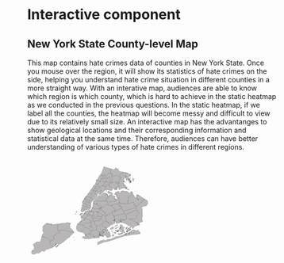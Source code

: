 
# Interactive component

## New York State County-level Map

This map contains hate crimes data of counties in New York State. Once you mouse over the region, it will show its statistics of hate crimes on the side, helping you understand hate crime situation in different counties in a more straight way. With an interative map, audiences are able to know which region is which county, which is hard to achieve in the static heatmap as we conducted in the previous questions. In the static heatmap, if we label all the counties, the heatmap will become messy and difficult to view due to its relatively small size. An interactive map has the advantanges to show geological locations and their corresponding information and statistical data at the same time. Therefore, audiences can have better understanding of various types of hate crimes in different regions. 

<script src="https://d3js.org/d3.v6.min.js"></script>
<div id="map">
<svg xmlns="&ns_svg;" xmlns:xlink="&ns_xlink;" xmlns:a="http://ns.adobe.com/AdobeSVGViewerExtensions/3.0/" width="1586" height="1276" viewBox = "200 200 2300 1700" style="overflow:visible;enable-background:new 0 0 1586 1276" xml:space="preserve">

<g id="police_precincts" inkscape:groupmode="layer" inkscape:label="police_precincts">
<g id="canvas" stroke="rgb(35,35,35)" fill="#b8b6b6" stroke-linejoin="round" stroke-width="0.80">
<g id="police_precincts_1" inkscape:label="1">
<path d="M 646,639 L 647,640 L 648,639 L 649,639 L 648,639 L 647,640 L 647,641 L 647,642 L 646,642 L 645,642 L 644,642 L 641,640 L 640,639 L 639,640 L 639,639 L 639,640 L 640,639 L 640,638 L 640,637 L 642,637 L 645,638 L 646,639 " />
<path d="M 698,633 L 701,633 L 702,633 L 701,633 L 702,633 L 703,634 L 705,635 L 707,635 L 707,634 L 708,634 L 708,635 L 707,635 L 706,635 L 705,635 L 706,636 L 707,636 L 708,636 L 706,637 L 707,637 L 708,637 L 707,637 L 707,638 L 708,638 L 707,638 L 707,641 L 706,641 L 706,642 L 705,643 L 702,644 L 700,644 L 699,645 L 698,645 L 699,646 L 702,646 L 699,646 L 697,647 L 697,648 L 697,647 L 698,646 L 698,645 L 692,648 L 691,648 L 692,649 L 693,648 L 693,649 L 690,650 L 692,649 L 691,648 L 690,649 L 689,649 L 688,650 L 687,650 L 688,651 L 686,653 L 688,651 L 687,650 L 686,650 L 686,651 L 685,651 L 684,651 L 683,651 L 682,651 L 682,650 L 681,650 L 680,650 L 680,649 L 680,648 L 679,648 L 679,647 L 680,647 L 680,646 L 681,645 L 682,645 L 682,644 L 683,644 L 683,643 L 684,643 L 684,642 L 685,642 L 685,641 L 686,641 L 686,640 L 687,640 L 687,639 L 688,639 L 689,638 L 689,637 L 690,637 L 691,636 L 692,635 L 692,634 L 693,633 L 694,633 L 695,633 L 696,633 L 697,633 L 698,633 " />
<path d="M 654,618 L 655,619 L 658,621 L 657,622 L 657,623 L 656,623 L 655,623 L 654,623 L 653,622 L 651,621 L 650,621 L 654,624 L 650,627 L 647,624 L 648,622 L 651,619 L 652,619 L 653,619 L 653,618 L 653,619 L 653,618 L 653,619 L 654,618 " />
<path d="M 732,569 L 734,569 L 735,570 L 737,571 L 735,573 L 733,575 L 732,577 L 731,578 L 730,580 L 728,581 L 727,582 L 727,583 L 726,584 L 725,585 L 724,586 L 723,587 L 723,588 L 722,588 L 721,589 L 720,590 L 719,592 L 721,594 L 723,594 L 723,595 L 722,595 L 721,596 L 720,596 L 719,597 L 720,597 L 721,597 L 722,598 L 723,598 L 724,599 L 725,599 L 727,601 L 728,601 L 729,603 L 730,604 L 731,605 L 731,606 L 730,606 L 729,606 L 729,607 L 728,607 L 729,607 L 728,608 L 730,609 L 729,610 L 728,610 L 727,609 L 726,609 L 726,610 L 727,611 L 726,611 L 724,609 L 723,610 L 724,610 L 726,612 L 725,612 L 723,610 L 722,610 L 722,611 L 721,611 L 720,612 L 719,612 L 718,613 L 719,613 L 719,614 L 720,614 L 720,615 L 721,615 L 720,615 L 719,614 L 718,614 L 718,613 L 717,613 L 716,614 L 715,615 L 713,616 L 714,618 L 716,617 L 714,618 L 715,619 L 714,619 L 712,616 L 709,617 L 709,618 L 710,618 L 710,619 L 709,619 L 709,618 L 709,619 L 709,618 L 708,618 L 708,619 L 708,618 L 707,619 L 708,619 L 708,620 L 707,620 L 707,619 L 706,619 L 707,619 L 707,620 L 706,620 L 706,619 L 705,619 L 706,619 L 706,620 L 705,620 L 705,619 L 705,620 L 704,620 L 705,619 L 705,618 L 704,618 L 704,619 L 703,619 L 703,620 L 703,619 L 702,619 L 703,619 L 703,618 L 702,618 L 702,619 L 702,618 L 701,617 L 700,617 L 699,616 L 698,615 L 698,614 L 697,614 L 697,613 L 696,613 L 697,613 L 696,613 L 697,613 L 697,612 L 696,612 L 697,612 L 696,612 L 695,612 L 695,611 L 697,611 L 696,611 L 694,611 L 693,608 L 694,607 L 694,606 L 695,606 L 694,606 L 695,606 L 696,605 L 695,605 L 695,604 L 694,604 L 695,603 L 695,601 L 695,600 L 696,600 L 696,599 L 696,598 L 696,597 L 696,596 L 697,595 L 696,596 L 699,596 L 699,595 L 699,594 L 698,594 L 697,594 L 697,595 L 697,594 L 697,593 L 697,591 L 697,590 L 698,588 L 698,587 L 698,586 L 699,584 L 700,584 L 701,584 L 702,584 L 705,584 L 706,583 L 706,582 L 705,582 L 705,581 L 704,581 L 703,581 L 701,581 L 700,581 L 699,581 L 699,580 L 703,580 L 705,580 L 706,581 L 706,580 L 701,579 L 701,578 L 705,579 L 705,578 L 704,578 L 705,578 L 706,578 L 707,578 L 707,577 L 707,575 L 707,574 L 708,573 L 708,571 L 708,570 L 707,570 L 704,569 L 702,569 L 701,569 L 702,569 L 702,568 L 703,568 L 705,568 L 707,569 L 709,569 L 709,565 L 703,565 L 703,563 L 709,564 L 710,564 L 713,564 L 714,564 L 717,564 L 721,565 L 725,565 L 726,565 L 727,566 L 728,566 L 730,567 L 731,568 L 732,569 " />
</g>
<g id="police_precincts_2" inkscape:label="5">
<path d="M 753,576 L 752,576 L 752,577 L 752,578 L 751,580 L 749,583 L 748,584 L 748,586 L 747,588 L 746,589 L 745,591 L 745,592 L 745,593 L 745,594 L 745,596 L 746,597 L 746,598 L 746,599 L 747,601 L 746,601 L 747,601 L 746,601 L 746,602 L 745,602 L 743,602 L 742,602 L 741,602 L 740,602 L 739,603 L 738,603 L 737,603 L 736,603 L 734,603 L 734,604 L 733,604 L 732,604 L 732,605 L 731,605 L 730,604 L 729,603 L 728,601 L 727,601 L 725,599 L 724,599 L 723,598 L 722,598 L 721,597 L 720,597 L 719,597 L 720,596 L 721,596 L 722,595 L 723,595 L 723,594 L 721,594 L 719,592 L 720,590 L 721,589 L 722,588 L 723,588 L 723,587 L 724,586 L 725,585 L 726,584 L 727,583 L 727,582 L 728,581 L 730,580 L 731,578 L 732,577 L 733,575 L 735,573 L 737,571 L 739,571 L 740,571 L 741,572 L 742,572 L 743,573 L 744,573 L 745,573 L 747,574 L 748,574 L 750,575 L 751,575 L 752,575 L 753,576 " />
</g>
<g id="police_precincts_3" inkscape:label="6">
<path d="M 731,545 L 737,548 L 743,550 L 747,552 L 748,552 L 749,553 L 748,554 L 748,556 L 748,557 L 747,558 L 747,559 L 746,560 L 745,561 L 745,562 L 744,563 L 743,564 L 742,565 L 741,566 L 740,567 L 739,569 L 737,571 L 735,570 L 734,569 L 732,569 L 731,568 L 730,567 L 728,566 L 727,566 L 726,565 L 725,565 L 721,565 L 717,564 L 714,564 L 713,564 L 710,564 L 709,564 L 703,563 L 704,561 L 709,561 L 709,560 L 709,559 L 710,557 L 710,556 L 709,556 L 704,556 L 710,556 L 710,555 L 710,554 L 708,554 L 710,554 L 710,553 L 710,552 L 710,550 L 710,548 L 710,547 L 711,546 L 709,546 L 711,546 L 711,545 L 711,544 L 710,544 L 709,544 L 708,544 L 708,543 L 709,543 L 709,542 L 707,541 L 706,541 L 707,541 L 709,541 L 710,541 L 712,541 L 713,541 L 713,540 L 712,540 L 707,540 L 707,539 L 712,540 L 713,539 L 713,538 L 714,538 L 715,538 L 717,539 L 720,541 L 721,541 L 726,543 L 731,545 " />
</g>
<g id="police_precincts_4" inkscape:label="71">
<path d="M 869,688 L 868,688 L 868,689 L 867,689 L 866,689 L 865,690 L 863,691 L 863,692 L 863,693 L 863,694 L 863,696 L 864,700 L 864,704 L 862,704 L 860,704 L 859,704 L 857,704 L 855,704 L 854,704 L 853,704 L 852,704 L 851,704 L 849,704 L 847,705 L 846,705 L 844,705 L 842,705 L 840,705 L 838,705 L 837,705 L 833,706 L 827,706 L 822,706 L 815,707 L 809,707 L 808,705 L 807,706 L 805,707 L 804,707 L 803,700 L 803,696 L 802,693 L 802,692 L 803,691 L 804,691 L 806,691 L 806,689 L 806,688 L 805,684 L 804,682 L 804,680 L 804,679 L 804,678 L 803,675 L 805,675 L 810,676 L 812,676 L 817,677 L 821,678 L 826,678 L 832,678 L 837,679 L 842,679 L 848,679 L 853,679 L 858,680 L 864,680 L 869,680 L 869,681 L 869,682 L 869,684 L 869,685 L 868,687 L 869,688 " />
</g>
<g id="police_precincts_5" inkscape:label="72">
<path d="M 734,674 L 735,675 L 735,676 L 736,677 L 737,679 L 738,679 L 738,680 L 742,682 L 747,684 L 751,686 L 756,688 L 761,691 L 765,693 L 769,695 L 770,695 L 774,697 L 779,699 L 780,700 L 780,701 L 781,701 L 781,702 L 781,704 L 782,705 L 782,707 L 783,709 L 784,711 L 784,713 L 784,714 L 785,714 L 786,714 L 785,714 L 785,715 L 785,716 L 786,719 L 786,720 L 784,720 L 783,721 L 782,721 L 780,721 L 779,721 L 779,720 L 776,721 L 775,721 L 773,721 L 771,721 L 769,722 L 767,722 L 766,722 L 765,722 L 763,723 L 759,724 L 753,727 L 752,728 L 747,724 L 743,722 L 738,720 L 737,720 L 737,721 L 736,722 L 735,723 L 734,724 L 733,725 L 731,726 L 730,727 L 729,728 L 728,729 L 727,730 L 726,731 L 725,732 L 724,733 L 723,735 L 721,736 L 720,737 L 719,738 L 718,739 L 717,740 L 716,741 L 715,742 L 714,743 L 712,744 L 711,745 L 711,746 L 705,745 L 700,743 L 694,742 L 694,741 L 693,741 L 692,741 L 692,740 L 691,740 L 691,739 L 690,739 L 689,738 L 689,737 L 688,737 L 688,736 L 687,736 L 686,736 L 685,737 L 683,736 L 682,736 L 681,736 L 681,735 L 680,735 L 679,735 L 678,735 L 678,734 L 677,734 L 676,734 L 676,733 L 675,733 L 674,733 L 675,732 L 672,731 L 668,729 L 668,728 L 667,729 L 668,728 L 668,729 L 669,729 L 668,728 L 669,728 L 670,727 L 672,725 L 675,727 L 675,726 L 675,727 L 676,728 L 676,727 L 676,728 L 677,727 L 679,726 L 681,724 L 674,719 L 673,719 L 674,719 L 681,723 L 682,722 L 682,723 L 683,722 L 684,721 L 682,720 L 683,719 L 682,717 L 683,715 L 682,715 L 681,714 L 682,713 L 683,714 L 682,715 L 683,715 L 684,715 L 684,714 L 682,713 L 684,714 L 685,714 L 686,714 L 687,714 L 682,711 L 687,714 L 689,715 L 690,715 L 690,714 L 690,715 L 690,714 L 688,713 L 688,712 L 690,714 L 685,710 L 686,711 L 687,711 L 688,712 L 689,712 L 690,711 L 686,708 L 688,709 L 689,709 L 690,709 L 690,708 L 689,707 L 690,708 L 691,708 L 692,708 L 693,708 L 693,709 L 694,709 L 695,709 L 695,710 L 696,709 L 692,706 L 696,708 L 698,707 L 697,707 L 693,704 L 697,706 L 698,706 L 699,706 L 699,705 L 694,702 L 695,701 L 700,704 L 701,704 L 697,701 L 696,700 L 697,700 L 702,703 L 703,702 L 697,698 L 699,697 L 701,696 L 704,697 L 707,698 L 708,699 L 709,698 L 704,694 L 705,693 L 706,693 L 711,696 L 714,698 L 716,697 L 716,696 L 711,692 L 712,691 L 714,691 L 719,693 L 720,693 L 723,694 L 722,694 L 722,693 L 721,693 L 720,692 L 719,692 L 719,691 L 720,691 L 722,692 L 723,693 L 724,693 L 723,692 L 722,692 L 721,692 L 720,691 L 721,691 L 720,691 L 719,691 L 720,690 L 719,690 L 718,689 L 716,688 L 717,688 L 718,688 L 718,689 L 718,688 L 718,689 L 718,688 L 720,689 L 719,689 L 719,690 L 720,690 L 720,689 L 719,689 L 720,689 L 720,688 L 720,689 L 720,690 L 722,691 L 723,691 L 724,692 L 724,691 L 722,690 L 722,689 L 721,688 L 721,687 L 729,691 L 730,691 L 730,690 L 731,690 L 731,689 L 732,689 L 725,685 L 726,684 L 727,684 L 728,684 L 728,683 L 729,682 L 731,683 L 732,682 L 733,681 L 733,680 L 732,681 L 732,680 L 733,680 L 733,679 L 733,678 L 733,677 L 733,676 L 734,675 L 733,675 L 733,674 L 734,674 " />
</g>
<g id="police_precincts_6" inkscape:label="7">
<path d="M 782,583 L 782,584 L 782,585 L 781,586 L 781,587 L 780,588 L 780,589 L 780,590 L 779,591 L 779,592 L 777,594 L 777,595 L 777,596 L 776,597 L 776,598 L 775,598 L 774,599 L 773,599 L 773,600 L 772,600 L 771,600 L 769,600 L 768,600 L 767,600 L 767,601 L 763,601 L 762,601 L 761,601 L 757,602 L 754,602 L 753,602 L 753,601 L 752,601 L 751,601 L 750,601 L 749,601 L 748,601 L 747,601 L 746,601 L 747,601 L 746,599 L 746,598 L 746,597 L 745,596 L 745,594 L 745,593 L 745,592 L 745,591 L 746,589 L 747,588 L 748,586 L 748,584 L 749,583 L 751,580 L 752,578 L 752,577 L 752,576 L 753,576 L 754,576 L 756,576 L 757,577 L 759,577 L 760,578 L 762,578 L 764,579 L 765,579 L 767,580 L 770,581 L 772,581 L 773,582 L 775,583 L 776,583 L 778,583 L 779,583 L 780,583 L 782,583 " />
</g>
<g id="police_precincts_7" inkscape:label="9">
<path d="M 786,568 L 785,569 L 785,570 L 785,571 L 785,572 L 785,573 L 784,574 L 784,575 L 784,576 L 783,579 L 783,580 L 783,581 L 782,582 L 782,583 L 780,583 L 779,583 L 778,583 L 776,583 L 775,583 L 773,582 L 772,581 L 770,581 L 767,580 L 765,579 L 764,579 L 762,578 L 760,578 L 759,577 L 757,577 L 756,576 L 754,576 L 753,576 L 752,575 L 751,575 L 750,575 L 748,574 L 747,574 L 745,573 L 744,573 L 743,573 L 742,572 L 741,572 L 740,571 L 739,571 L 737,571 L 739,569 L 740,567 L 741,566 L 742,565 L 743,564 L 744,563 L 745,562 L 745,561 L 746,560 L 747,559 L 747,558 L 748,557 L 748,556 L 748,554 L 749,553 L 750,553 L 752,554 L 756,556 L 760,557 L 764,559 L 765,559 L 766,560 L 768,561 L 769,561 L 771,562 L 773,563 L 774,563 L 774,564 L 775,564 L 777,564 L 777,565 L 778,565 L 782,567 L 785,568 L 786,568 " />
</g>
<g id="police_precincts_8" inkscape:label="22">
<path d="M 829,433 L 828,433 L 828,434 L 827,435 L 826,437 L 825,438 L 824,439 L 823,440 L 822,442 L 822,443 L 821,444 L 820,445 L 818,448 L 817,449 L 816,450 L 815,452 L 814,453 L 813,454 L 813,455 L 812,456 L 811,458 L 810,459 L 809,460 L 808,461 L 807,463 L 806,464 L 805,465 L 804,466 L 804,467 L 803,469 L 802,470 L 801,471 L 800,473 L 799,474 L 798,475 L 797,476 L 796,477 L 795,479 L 794,480 L 793,481 L 793,483 L 792,484 L 791,485 L 790,486 L 789,487 L 788,489 L 787,490 L 786,491 L 786,492 L 785,493 L 784,494 L 784,495 L 783,496 L 782,495 L 777,493 L 771,491 L 767,489 L 767,488 L 766,488 L 767,487 L 767,486 L 768,485 L 769,484 L 769,483 L 770,483 L 770,482 L 771,482 L 771,481 L 772,480 L 773,479 L 774,478 L 774,476 L 775,475 L 776,474 L 777,473 L 778,471 L 779,470 L 780,469 L 781,468 L 782,466 L 785,462 L 786,460 L 787,459 L 788,458 L 789,457 L 790,455 L 791,454 L 792,453 L 793,452 L 794,450 L 794,449 L 795,448 L 796,447 L 797,445 L 798,444 L 799,443 L 800,442 L 801,440 L 803,438 L 803,437 L 804,436 L 805,434 L 806,433 L 807,432 L 808,431 L 809,429 L 810,428 L 811,427 L 811,426 L 812,426 L 817,428 L 822,430 L 823,430 L 828,432 L 828,433 L 829,433 " />
</g>
<g id="police_precincts_9" inkscape:label="10">
<path d="M 728,499 L 730,499 L 735,501 L 739,503 L 740,503 L 744,505 L 746,506 L 745,507 L 744,508 L 744,509 L 743,510 L 742,511 L 741,512 L 741,513 L 740,514 L 739,516 L 738,517 L 737,518 L 736,519 L 736,520 L 735,520 L 735,521 L 734,522 L 734,523 L 739,525 L 744,527 L 744,529 L 743,530 L 742,531 L 741,532 L 740,533 L 739,535 L 738,536 L 737,537 L 737,538 L 736,539 L 735,541 L 734,542 L 733,543 L 732,544 L 731,545 L 726,543 L 721,541 L 720,541 L 717,539 L 715,538 L 714,538 L 713,538 L 713,537 L 712,537 L 712,536 L 707,536 L 707,535 L 708,535 L 712,536 L 713,535 L 714,535 L 714,534 L 714,533 L 712,533 L 712,532 L 712,533 L 711,533 L 712,533 L 711,533 L 712,533 L 712,532 L 711,532 L 711,533 L 710,533 L 711,533 L 710,533 L 710,532 L 709,532 L 709,533 L 709,532 L 708,532 L 708,533 L 708,532 L 708,531 L 710,531 L 711,531 L 712,531 L 713,532 L 713,531 L 713,530 L 709,530 L 708,530 L 709,529 L 713,530 L 713,528 L 712,528 L 709,528 L 709,527 L 713,528 L 714,526 L 713,526 L 712,526 L 709,526 L 709,525 L 712,525 L 712,523 L 713,523 L 710,521 L 713,522 L 714,521 L 714,520 L 713,519 L 714,520 L 713,519 L 714,519 L 713,519 L 714,519 L 713,519 L 714,519 L 715,519 L 714,519 L 712,518 L 714,519 L 715,519 L 715,517 L 716,517 L 716,516 L 716,515 L 717,514 L 716,514 L 717,514 L 717,513 L 718,513 L 718,512 L 719,511 L 720,510 L 720,509 L 721,509 L 722,508 L 721,508 L 721,507 L 717,506 L 718,504 L 719,504 L 722,506 L 723,505 L 723,504 L 722,504 L 723,504 L 724,505 L 724,504 L 723,504 L 724,503 L 725,502 L 726,501 L 722,499 L 727,501 L 727,500 L 728,499 L 724,497 L 728,499 " />
</g>
<g id="police_precincts_10" inkscape:label="13">
<path d="M 766,535 L 769,536 L 774,538 L 778,540 L 783,542 L 784,542 L 784,543 L 784,544 L 784,545 L 784,546 L 784,547 L 784,549 L 784,551 L 783,551 L 780,550 L 781,550 L 780,550 L 781,550 L 780,550 L 780,551 L 781,551 L 782,552 L 783,552 L 783,551 L 783,552 L 782,552 L 780,552 L 780,553 L 781,553 L 781,554 L 781,555 L 781,556 L 782,556 L 781,556 L 781,557 L 782,557 L 782,558 L 782,559 L 782,560 L 783,560 L 783,561 L 784,561 L 785,562 L 785,563 L 786,563 L 786,564 L 786,565 L 786,566 L 785,566 L 785,567 L 786,567 L 786,568 L 785,568 L 782,567 L 778,565 L 777,565 L 777,564 L 775,564 L 774,564 L 774,563 L 773,563 L 771,562 L 769,561 L 768,561 L 766,560 L 765,559 L 764,559 L 760,557 L 756,556 L 752,554 L 750,553 L 749,553 L 748,552 L 747,552 L 743,550 L 737,548 L 731,545 L 732,544 L 733,543 L 734,542 L 735,541 L 736,539 L 737,538 L 737,537 L 738,536 L 739,535 L 740,533 L 741,532 L 742,531 L 743,530 L 744,529 L 744,527 L 750,530 L 753,531 L 756,532 L 759,534 L 762,535 L 763,535 L 766,536 L 766,535 " />
</g>
<g id="police_precincts_11" inkscape:label="14">
<path d="M 780,517 L 779,518 L 778,519 L 777,521 L 776,522 L 775,523 L 772,522 L 769,520 L 768,522 L 767,523 L 766,524 L 765,525 L 765,526 L 764,528 L 767,529 L 770,530 L 769,532 L 768,533 L 767,534 L 766,535 L 766,536 L 763,535 L 762,535 L 759,534 L 756,532 L 753,531 L 750,530 L 744,527 L 739,525 L 734,523 L 734,522 L 735,521 L 735,520 L 736,520 L 736,519 L 737,518 L 738,517 L 739,516 L 740,514 L 741,513 L 741,512 L 742,511 L 743,510 L 744,509 L 744,508 L 745,507 L 746,506 L 747,505 L 748,503 L 753,506 L 756,507 L 759,508 L 764,510 L 770,513 L 773,514 L 775,515 L 776,515 L 777,516 L 778,516 L 780,517 " />
</g>
<g id="police_precincts_12" inkscape:label="17">
<path d="M 800,530 L 799,530 L 800,530 L 800,529 L 800,530 " />
<path d="M 806,522 L 806,523 L 805,523 L 806,522 " />
<path d="M 806,522 L 807,521 L 808,520 L 807,521 L 806,522 " />
<path d="M 809,518 L 808,519 L 809,518 " />
<path d="M 804,515 L 803,516 L 802,516 L 802,517 L 801,518 L 799,520 L 798,521 L 793,527 L 792,528 L 792,529 L 791,529 L 791,530 L 790,530 L 790,531 L 789,531 L 789,532 L 788,532 L 788,533 L 788,534 L 787,534 L 787,535 L 786,535 L 786,536 L 786,537 L 785,537 L 785,538 L 785,539 L 785,540 L 784,540 L 784,541 L 785,541 L 784,542 L 783,542 L 778,540 L 774,538 L 769,536 L 766,535 L 767,534 L 768,533 L 769,532 L 770,530 L 767,529 L 764,528 L 765,526 L 765,525 L 766,524 L 767,523 L 768,522 L 769,520 L 772,522 L 775,523 L 776,522 L 777,521 L 778,519 L 779,518 L 780,517 L 781,516 L 781,514 L 782,513 L 783,512 L 784,511 L 785,510 L 786,508 L 787,507 L 788,506 L 789,505 L 789,504 L 790,502 L 791,501 L 792,500 L 795,501 L 800,503 L 801,504 L 802,504 L 804,505 L 809,507 L 810,507 L 810,508 L 809,509 L 808,510 L 807,511 L 807,512 L 806,512 L 806,513 L 805,513 L 804,515 " />
</g>
<g id="police_precincts_13" inkscape:label="20">
<path d="M 790,455 L 789,457 L 788,458 L 787,459 L 786,460 L 785,462 L 782,466 L 781,468 L 780,469 L 779,470 L 778,471 L 777,473 L 776,474 L 775,475 L 774,476 L 774,478 L 773,479 L 772,480 L 771,481 L 771,482 L 770,482 L 770,483 L 769,483 L 769,484 L 768,485 L 767,486 L 767,487 L 766,488 L 765,488 L 765,487 L 761,485 L 760,486 L 755,484 L 749,482 L 744,479 L 743,479 L 742,479 L 743,478 L 743,477 L 744,477 L 745,475 L 746,475 L 746,474 L 745,474 L 746,473 L 747,471 L 748,470 L 749,470 L 750,469 L 751,468 L 752,467 L 752,466 L 751,466 L 750,466 L 749,466 L 748,466 L 747,466 L 752,466 L 752,465 L 753,464 L 753,463 L 754,463 L 754,462 L 757,458 L 757,457 L 758,457 L 759,456 L 759,455 L 757,454 L 756,455 L 757,454 L 758,453 L 758,454 L 759,455 L 760,454 L 759,454 L 758,453 L 758,454 L 758,453 L 759,453 L 758,453 L 759,453 L 759,454 L 760,454 L 760,453 L 758,453 L 759,453 L 760,453 L 762,450 L 765,446 L 766,445 L 768,446 L 769,446 L 774,448 L 776,449 L 779,451 L 784,453 L 790,455 " />
</g>
<g id="police_precincts_14" inkscape:label="18">
<path d="M 742,479 L 743,479 L 744,479 L 749,482 L 755,484 L 760,486 L 761,485 L 765,487 L 765,488 L 766,488 L 767,488 L 767,489 L 771,491 L 777,493 L 782,495 L 783,496 L 786,497 L 789,498 L 789,499 L 792,500 L 791,501 L 790,502 L 789,504 L 789,505 L 788,506 L 787,507 L 786,508 L 785,510 L 784,511 L 783,512 L 782,513 L 781,514 L 781,516 L 780,517 L 778,516 L 777,516 L 776,515 L 775,515 L 773,514 L 770,513 L 764,510 L 759,508 L 756,507 L 753,506 L 748,503 L 747,505 L 746,506 L 744,505 L 740,503 L 739,503 L 735,501 L 730,499 L 728,499 L 729,497 L 725,496 L 725,495 L 729,497 L 731,497 L 732,497 L 732,496 L 726,493 L 727,493 L 732,495 L 733,495 L 734,494 L 733,494 L 734,494 L 734,493 L 728,491 L 728,490 L 734,493 L 735,493 L 735,492 L 736,491 L 730,488 L 736,490 L 737,489 L 738,488 L 731,486 L 732,485 L 736,487 L 737,487 L 736,487 L 737,487 L 737,486 L 733,484 L 733,483 L 738,485 L 739,484 L 738,484 L 739,484 L 740,483 L 739,483 L 739,482 L 740,482 L 741,482 L 740,482 L 736,480 L 737,479 L 741,481 L 742,480 L 740,479 L 738,479 L 738,478 L 742,480 L 743,479 L 742,479 L 740,478 L 738,477 L 739,477 L 742,479 " />
</g>
<g id="police_precincts_15" inkscape:label="19">
<path d="M 837,485 L 838,485 L 837,485 " />
<path d="M 846,479 L 845,480 L 846,479 " />
<path d="M 839,460 L 840,460 L 839,462 L 839,463 L 839,464 L 840,465 L 840,466 L 842,465 L 842,466 L 842,467 L 841,467 L 841,468 L 841,469 L 842,470 L 842,471 L 842,470 L 842,471 L 843,471 L 843,473 L 842,474 L 842,475 L 841,476 L 840,477 L 839,478 L 838,479 L 837,480 L 836,481 L 834,482 L 833,483 L 832,485 L 831,486 L 830,487 L 829,488 L 828,489 L 827,490 L 826,492 L 825,493 L 824,494 L 823,495 L 821,498 L 819,500 L 816,502 L 815,503 L 814,504 L 813,505 L 812,506 L 811,506 L 811,507 L 810,507 L 809,507 L 804,505 L 802,504 L 801,504 L 800,503 L 795,501 L 792,500 L 789,499 L 789,498 L 786,497 L 783,496 L 784,495 L 784,494 L 785,493 L 786,492 L 786,491 L 787,490 L 788,489 L 789,487 L 790,486 L 791,485 L 792,484 L 793,483 L 793,481 L 794,480 L 795,479 L 796,477 L 797,476 L 798,475 L 799,474 L 800,473 L 801,471 L 802,470 L 803,469 L 804,467 L 804,466 L 805,465 L 806,464 L 807,463 L 808,461 L 809,460 L 810,459 L 811,458 L 812,456 L 813,455 L 813,454 L 814,453 L 815,452 L 816,450 L 819,452 L 822,453 L 823,453 L 825,454 L 829,455 L 833,457 L 837,459 L 838,459 L 839,460 " />
</g>
<g id="police_precincts_16" inkscape:label="23">
<path d="M 862,447 L 861,447 L 862,447 " />
<path d="M 856,443 L 855,444 L 854,445 L 853,446 L 852,447 L 854,448 L 852,448 L 852,449 L 851,449 L 851,450 L 851,451 L 850,451 L 850,452 L 849,452 L 848,454 L 847,455 L 847,456 L 846,456 L 845,456 L 845,457 L 844,457 L 843,457 L 842,458 L 841,458 L 841,459 L 840,459 L 840,460 L 839,460 L 838,459 L 837,459 L 833,457 L 829,455 L 825,454 L 823,453 L 822,453 L 819,452 L 816,450 L 817,449 L 818,448 L 820,445 L 821,444 L 822,443 L 822,442 L 823,440 L 824,439 L 825,438 L 826,437 L 827,435 L 828,434 L 828,433 L 829,433 L 829,432 L 830,432 L 831,430 L 831,429 L 832,429 L 832,428 L 833,428 L 833,427 L 835,428 L 836,428 L 838,429 L 839,429 L 839,430 L 840,430 L 841,430 L 842,431 L 846,432 L 847,433 L 848,433 L 850,434 L 851,434 L 851,435 L 852,435 L 853,435 L 854,436 L 859,438 L 858,439 L 860,440 L 860,441 L 859,441 L 858,441 L 858,442 L 857,442 L 856,443 " />
</g>
<g id="police_precincts_17" inkscape:label="24">
<path d="M 809,425 L 811,425 L 811,426 L 811,427 L 810,428 L 809,429 L 808,431 L 807,432 L 806,433 L 805,434 L 804,436 L 803,437 L 803,438 L 801,440 L 800,442 L 799,443 L 798,444 L 797,445 L 796,447 L 795,448 L 794,449 L 794,450 L 793,452 L 792,453 L 791,454 L 790,455 L 784,453 L 779,451 L 776,449 L 774,448 L 769,446 L 768,446 L 766,445 L 767,444 L 767,443 L 768,443 L 768,441 L 769,441 L 769,440 L 771,438 L 773,435 L 774,434 L 775,431 L 776,430 L 777,430 L 777,429 L 778,428 L 779,427 L 779,426 L 780,425 L 781,424 L 781,423 L 782,423 L 782,422 L 782,421 L 783,421 L 783,420 L 784,420 L 784,419 L 785,418 L 785,417 L 786,417 L 786,416 L 787,416 L 788,416 L 789,417 L 791,417 L 792,418 L 795,419 L 801,421 L 806,423 L 809,425 " />
</g>
<g id="police_precincts_18" inkscape:label="25">
<path d="M 850,464 L 851,464 L 851,463 L 851,464 L 851,465 L 850,465 L 849,465 L 848,466 L 847,466 L 848,466 L 848,465 L 848,466 L 848,465 L 849,464 L 849,463 L 850,463 L 850,464 " />
<path d="M 883,425 L 883,426 L 884,427 L 884,428 L 885,428 L 887,429 L 889,430 L 892,431 L 894,433 L 896,435 L 897,437 L 897,439 L 896,441 L 895,442 L 894,443 L 892,444 L 893,444 L 891,445 L 889,446 L 888,447 L 882,454 L 881,454 L 881,455 L 880,456 L 880,459 L 879,459 L 877,460 L 877,461 L 876,461 L 875,461 L 874,461 L 871,463 L 870,463 L 870,464 L 869,464 L 867,463 L 865,461 L 864,461 L 861,460 L 856,460 L 855,459 L 855,458 L 854,458 L 854,457 L 854,456 L 855,455 L 855,454 L 860,449 L 861,448 L 861,447 L 862,447 L 862,446 L 863,445 L 864,444 L 866,444 L 867,444 L 868,444 L 869,444 L 870,445 L 871,445 L 872,445 L 873,445 L 873,444 L 874,444 L 873,444 L 873,443 L 872,443 L 873,442 L 873,443 L 874,443 L 874,442 L 873,442 L 872,442 L 872,443 L 873,443 L 873,444 L 872,444 L 871,444 L 870,444 L 871,443 L 871,442 L 870,442 L 869,442 L 869,441 L 869,440 L 871,438 L 871,437 L 871,436 L 872,436 L 872,435 L 872,434 L 872,433 L 871,432 L 870,432 L 871,432 L 871,431 L 871,430 L 871,429 L 872,427 L 871,426 L 872,426 L 871,426 L 872,427 L 873,426 L 872,426 L 873,426 L 872,426 L 873,426 L 872,425 L 872,426 L 872,425 L 873,426 L 874,424 L 874,423 L 875,423 L 877,423 L 880,423 L 881,424 L 883,425 " />
<path d="M 859,395 L 858,397 L 858,398 L 858,399 L 858,400 L 858,401 L 858,402 L 858,403 L 858,404 L 858,405 L 858,406 L 858,407 L 857,408 L 858,409 L 858,410 L 859,412 L 859,413 L 860,413 L 860,414 L 861,414 L 861,415 L 863,416 L 863,417 L 864,417 L 864,418 L 865,418 L 865,419 L 865,420 L 866,420 L 866,421 L 866,422 L 867,423 L 867,424 L 867,425 L 868,425 L 868,426 L 868,427 L 868,428 L 868,429 L 868,430 L 868,433 L 867,435 L 867,436 L 866,436 L 866,437 L 865,437 L 865,438 L 864,438 L 863,439 L 862,439 L 861,440 L 860,440 L 858,439 L 859,438 L 854,436 L 853,435 L 852,435 L 851,435 L 851,434 L 850,434 L 848,433 L 847,433 L 846,432 L 842,431 L 841,430 L 840,430 L 839,430 L 839,429 L 838,429 L 836,428 L 835,428 L 833,427 L 834,426 L 835,424 L 836,423 L 837,422 L 838,421 L 835,419 L 836,418 L 836,417 L 837,416 L 838,415 L 841,416 L 842,414 L 843,413 L 844,412 L 845,411 L 846,410 L 847,408 L 848,407 L 848,406 L 849,405 L 850,404 L 851,402 L 852,401 L 853,400 L 854,399 L 854,398 L 855,397 L 856,395 L 857,394 L 858,393 L 858,392 L 859,391 L 859,393 L 859,394 L 859,395 " />
</g>
<g id="police_precincts_19" inkscape:label="26">
<path d="M 835,386 L 834,387 L 834,388 L 833,390 L 832,391 L 832,392 L 831,394 L 830,395 L 830,397 L 829,398 L 828,399 L 828,400 L 827,401 L 825,403 L 824,404 L 823,405 L 822,406 L 821,407 L 821,408 L 820,409 L 818,407 L 817,409 L 816,410 L 815,411 L 814,412 L 813,414 L 812,415 L 811,416 L 811,418 L 811,419 L 811,421 L 811,422 L 810,423 L 809,425 L 806,423 L 801,421 L 795,419 L 792,418 L 791,417 L 789,417 L 788,416 L 787,416 L 788,414 L 788,413 L 789,413 L 789,412 L 790,412 L 790,411 L 791,410 L 791,409 L 792,409 L 792,408 L 793,407 L 793,406 L 794,406 L 794,405 L 795,404 L 795,403 L 796,403 L 796,402 L 797,401 L 797,400 L 798,400 L 798,399 L 800,397 L 800,396 L 801,395 L 802,394 L 803,393 L 804,392 L 805,390 L 806,390 L 807,388 L 808,388 L 809,388 L 810,388 L 814,390 L 815,390 L 816,391 L 817,391 L 818,392 L 819,392 L 821,393 L 822,392 L 822,391 L 823,390 L 824,389 L 826,387 L 827,385 L 827,384 L 828,383 L 831,384 L 833,385 L 835,386 " />
</g>
<g id="police_precincts_20" inkscape:label="28">
<path d="M 844,412 L 843,413 L 842,414 L 841,416 L 838,415 L 837,416 L 836,417 L 836,418 L 835,419 L 838,421 L 837,422 L 836,423 L 835,424 L 834,426 L 833,427 L 833,428 L 832,428 L 832,429 L 831,429 L 831,430 L 830,432 L 829,432 L 829,433 L 828,433 L 828,432 L 823,430 L 822,430 L 817,428 L 812,426 L 811,426 L 811,425 L 809,425 L 810,423 L 811,422 L 811,421 L 811,419 L 811,418 L 811,416 L 812,415 L 813,414 L 814,412 L 815,411 L 816,410 L 817,409 L 818,407 L 820,409 L 821,408 L 821,407 L 822,406 L 823,405 L 824,404 L 827,405 L 828,405 L 829,406 L 830,406 L 831,406 L 832,407 L 833,407 L 838,409 L 844,412 " />
</g>
<g id="police_precincts_21" inkscape:label="30">
<path d="M 846,368 L 847,369 L 849,369 L 849,371 L 848,372 L 847,373 L 846,375 L 845,376 L 845,377 L 844,378 L 843,379 L 842,381 L 841,382 L 840,383 L 839,384 L 838,385 L 837,387 L 835,386 L 833,385 L 831,384 L 828,383 L 827,384 L 827,385 L 826,387 L 824,389 L 823,390 L 822,391 L 822,392 L 821,393 L 819,392 L 818,392 L 817,391 L 816,391 L 815,390 L 814,390 L 810,388 L 809,388 L 808,388 L 809,387 L 809,386 L 810,386 L 809,386 L 810,385 L 809,386 L 810,386 L 810,385 L 810,384 L 809,384 L 808,383 L 809,382 L 810,383 L 810,384 L 811,385 L 811,384 L 812,384 L 812,383 L 811,383 L 812,382 L 810,382 L 809,381 L 810,380 L 813,375 L 814,375 L 815,373 L 818,374 L 818,373 L 819,373 L 819,372 L 820,372 L 820,371 L 822,369 L 823,366 L 824,366 L 824,365 L 825,364 L 825,363 L 826,362 L 826,361 L 827,361 L 827,360 L 828,360 L 828,361 L 829,361 L 831,362 L 835,364 L 836,364 L 841,366 L 844,367 L 846,368 " />
</g>
<g id="police_precincts_22" inkscape:label="32">
<path d="M 857,357 L 857,358 L 857,359 L 856,359 L 856,360 L 856,361 L 856,362 L 856,363 L 856,364 L 856,365 L 856,366 L 856,367 L 856,368 L 857,369 L 857,370 L 857,371 L 857,372 L 857,373 L 857,375 L 857,376 L 857,377 L 858,378 L 858,379 L 858,380 L 858,381 L 858,382 L 858,383 L 858,384 L 858,385 L 858,386 L 858,387 L 858,388 L 858,389 L 858,390 L 859,391 L 858,392 L 858,393 L 857,394 L 856,395 L 855,397 L 854,398 L 854,399 L 853,400 L 852,401 L 851,402 L 850,404 L 849,405 L 848,406 L 848,407 L 847,408 L 846,410 L 845,411 L 844,412 L 838,409 L 833,407 L 832,407 L 831,406 L 830,406 L 829,406 L 828,405 L 827,405 L 824,404 L 825,403 L 827,401 L 828,400 L 828,399 L 829,398 L 830,397 L 830,395 L 831,394 L 832,392 L 832,391 L 833,390 L 834,388 L 834,387 L 835,386 L 837,387 L 838,385 L 839,384 L 840,383 L 841,382 L 842,381 L 843,379 L 844,378 L 845,377 L 845,376 L 846,375 L 847,373 L 848,372 L 849,371 L 849,369 L 847,369 L 846,368 L 847,368 L 847,367 L 848,366 L 848,365 L 849,364 L 849,363 L 850,363 L 852,361 L 853,360 L 854,359 L 856,359 L 856,358 L 856,357 L 857,357 " />
</g>
<g id="police_precincts_23" inkscape:label="33">
<path d="M 867,338 L 867,339 L 866,339 L 866,340 L 866,341 L 865,341 L 865,342 L 865,343 L 865,344 L 864,344 L 864,345 L 864,346 L 863,346 L 863,347 L 862,348 L 862,349 L 860,351 L 860,352 L 860,353 L 859,353 L 859,354 L 859,355 L 858,355 L 858,356 L 858,357 L 857,357 L 856,357 L 856,358 L 856,359 L 854,359 L 853,360 L 852,361 L 850,363 L 849,363 L 849,364 L 848,365 L 848,366 L 847,367 L 847,368 L 846,368 L 844,367 L 841,366 L 836,364 L 835,364 L 831,362 L 829,361 L 828,361 L 828,360 L 827,360 L 827,359 L 828,358 L 828,357 L 828,356 L 829,356 L 828,356 L 829,354 L 829,353 L 829,352 L 830,352 L 830,351 L 830,350 L 831,350 L 831,349 L 831,348 L 832,347 L 832,346 L 833,346 L 833,345 L 833,344 L 834,344 L 834,343 L 835,343 L 835,342 L 835,341 L 835,340 L 835,339 L 834,339 L 834,338 L 834,337 L 834,336 L 833,336 L 833,335 L 834,335 L 834,334 L 834,333 L 834,332 L 833,332 L 833,331 L 833,330 L 833,329 L 838,329 L 839,329 L 841,330 L 842,330 L 843,329 L 844,329 L 845,330 L 845,331 L 847,331 L 849,332 L 852,332 L 854,333 L 857,334 L 859,335 L 862,337 L 864,337 L 865,338 L 867,338 " />
</g>
<g id="police_precincts_24" inkscape:label="34">
<path d="M 867,338 L 865,338 L 864,337 L 862,337 L 859,335 L 857,334 L 854,333 L 852,332 L 849,332 L 847,331 L 845,331 L 845,330 L 844,329 L 843,329 L 842,330 L 841,330 L 839,329 L 838,329 L 833,329 L 834,328 L 834,329 L 835,329 L 835,328 L 835,329 L 835,328 L 836,328 L 836,327 L 837,327 L 838,327 L 838,326 L 839,326 L 839,327 L 839,326 L 840,326 L 841,325 L 842,324 L 843,323 L 843,322 L 844,322 L 844,321 L 845,320 L 845,319 L 846,318 L 846,317 L 847,317 L 847,316 L 848,316 L 848,315 L 849,314 L 849,313 L 850,313 L 850,312 L 851,311 L 852,310 L 852,309 L 853,309 L 853,308 L 853,307 L 854,306 L 855,305 L 857,303 L 857,302 L 858,302 L 858,301 L 859,301 L 859,300 L 859,299 L 860,299 L 860,298 L 861,297 L 860,297 L 861,297 L 861,296 L 861,295 L 861,294 L 861,295 L 861,294 L 862,294 L 861,294 L 861,293 L 862,293 L 861,293 L 861,292 L 861,293 L 862,293 L 862,292 L 862,291 L 862,290 L 862,289 L 863,289 L 863,288 L 864,287 L 864,286 L 865,286 L 866,283 L 867,282 L 867,281 L 868,281 L 869,280 L 869,279 L 870,279 L 871,279 L 872,278 L 872,277 L 873,277 L 873,278 L 874,278 L 875,278 L 875,277 L 875,278 L 876,278 L 876,277 L 877,277 L 877,278 L 878,278 L 879,278 L 880,278 L 880,279 L 881,279 L 881,280 L 880,281 L 880,282 L 880,283 L 880,284 L 881,284 L 881,285 L 882,285 L 882,286 L 883,286 L 884,286 L 885,286 L 885,285 L 886,285 L 885,285 L 885,284 L 884,284 L 884,283 L 883,283 L 883,282 L 883,281 L 884,281 L 884,282 L 885,282 L 886,282 L 887,282 L 887,283 L 887,284 L 887,285 L 888,285 L 888,286 L 888,285 L 888,286 L 888,285 L 889,285 L 889,284 L 890,284 L 889,284 L 890,283 L 890,284 L 889,284 L 890,284 L 891,284 L 891,283 L 892,283 L 893,283 L 894,283 L 895,283 L 896,283 L 896,284 L 897,284 L 898,284 L 899,284 L 899,285 L 900,285 L 901,285 L 902,286 L 903,287 L 903,288 L 904,288 L 904,289 L 903,289 L 903,290 L 903,291 L 903,292 L 903,293 L 902,293 L 902,294 L 902,295 L 901,295 L 901,296 L 901,297 L 900,297 L 900,298 L 899,298 L 900,298 L 899,299 L 898,300 L 898,301 L 897,302 L 896,302 L 895,302 L 896,303 L 895,303 L 895,302 L 894,303 L 893,303 L 894,303 L 894,304 L 894,305 L 894,306 L 894,305 L 893,306 L 892,306 L 892,307 L 891,307 L 891,308 L 890,308 L 890,309 L 889,309 L 889,310 L 888,311 L 888,312 L 887,312 L 888,312 L 887,312 L 887,313 L 886,313 L 885,313 L 884,313 L 885,313 L 886,313 L 885,313 L 884,313 L 884,312 L 883,312 L 883,311 L 882,311 L 882,312 L 882,313 L 883,313 L 882,313 L 883,313 L 883,314 L 883,315 L 883,316 L 882,316 L 882,317 L 881,317 L 881,318 L 881,319 L 881,318 L 882,318 L 882,317 L 882,318 L 881,319 L 881,320 L 880,320 L 880,321 L 879,322 L 878,323 L 877,324 L 877,325 L 876,326 L 875,326 L 875,327 L 875,328 L 874,328 L 874,329 L 873,330 L 873,331 L 872,331 L 872,332 L 871,332 L 871,333 L 870,334 L 870,335 L 869,335 L 869,336 L 867,338 " />
</g>
<g id="police_precincts_25" inkscape:label="40">
<path d="M 920,418 L 920,417 L 920,418 " />
<path d="M 919,417 L 920,417 L 919,417 " />
<path d="M 919,417 L 920,417 L 920,418 L 919,418 L 918,419 L 919,419 L 918,419 L 917,419 L 917,420 L 917,419 L 917,420 L 916,420 L 915,421 L 914,421 L 914,422 L 913,423 L 912,424 L 911,425 L 910,426 L 910,427 L 909,427 L 909,428 L 908,428 L 909,428 L 908,428 L 907,428 L 908,428 L 908,429 L 906,430 L 905,431 L 904,431 L 904,432 L 903,432 L 903,433 L 902,433 L 901,433 L 900,433 L 899,433 L 898,433 L 897,433 L 895,432 L 893,431 L 887,429 L 885,428 L 884,427 L 884,426 L 883,426 L 883,424 L 882,424 L 881,423 L 880,423 L 880,422 L 878,422 L 877,422 L 872,422 L 870,422 L 871,421 L 871,420 L 870,419 L 869,419 L 868,419 L 866,415 L 865,415 L 865,414 L 864,413 L 862,412 L 861,411 L 861,410 L 861,409 L 861,408 L 861,407 L 860,407 L 861,406 L 861,405 L 861,404 L 861,401 L 861,400 L 861,399 L 861,398 L 861,397 L 861,394 L 861,393 L 861,389 L 862,389 L 865,389 L 865,390 L 866,390 L 867,390 L 869,391 L 871,391 L 873,392 L 874,392 L 875,392 L 876,391 L 877,390 L 880,387 L 881,386 L 883,385 L 884,385 L 884,384 L 885,384 L 886,384 L 886,383 L 887,383 L 887,382 L 888,382 L 889,381 L 890,381 L 892,382 L 896,383 L 899,384 L 901,384 L 902,384 L 903,384 L 905,383 L 905,384 L 906,384 L 908,384 L 909,385 L 911,385 L 913,385 L 914,385 L 914,386 L 915,386 L 916,386 L 919,387 L 921,387 L 921,389 L 920,391 L 919,393 L 918,395 L 918,396 L 917,398 L 916,400 L 916,402 L 915,403 L 916,403 L 917,405 L 918,406 L 918,408 L 918,409 L 918,410 L 919,415 L 919,416 L 919,417 " />
</g>
<g id="police_precincts_26" inkscape:label="41">
<path d="M 927,422 L 931,425 L 928,428 L 926,429 L 926,428 L 923,428 L 924,428 L 924,425 L 925,425 L 925,423 L 927,422 " />
<path d="M 936,374 L 937,375 L 939,375 L 941,375 L 943,375 L 944,375 L 945,375 L 947,375 L 950,374 L 951,373 L 952,373 L 953,373 L 955,372 L 955,373 L 955,374 L 954,375 L 954,376 L 954,377 L 954,378 L 954,379 L 954,381 L 954,382 L 954,383 L 955,383 L 955,384 L 956,384 L 956,385 L 956,386 L 957,387 L 957,388 L 958,389 L 959,390 L 960,390 L 961,391 L 965,394 L 967,395 L 969,396 L 969,397 L 972,398 L 973,399 L 977,400 L 978,400 L 978,401 L 980,403 L 981,404 L 981,405 L 985,414 L 985,415 L 982,419 L 979,423 L 978,423 L 979,423 L 978,424 L 977,424 L 977,425 L 976,425 L 975,425 L 973,425 L 973,424 L 971,424 L 970,424 L 970,425 L 966,424 L 966,423 L 966,422 L 965,422 L 964,422 L 964,421 L 964,422 L 963,422 L 962,422 L 961,422 L 960,422 L 959,422 L 958,422 L 957,423 L 957,422 L 956,422 L 956,423 L 955,423 L 953,423 L 952,422 L 952,423 L 952,422 L 951,422 L 951,421 L 950,421 L 950,420 L 949,420 L 948,419 L 948,418 L 947,418 L 948,418 L 947,417 L 946,418 L 945,417 L 944,417 L 944,416 L 945,416 L 944,416 L 943,417 L 944,415 L 944,416 L 943,416 L 942,416 L 941,415 L 940,415 L 940,416 L 939,415 L 938,415 L 938,416 L 939,416 L 939,417 L 940,417 L 941,417 L 940,417 L 939,417 L 940,417 L 939,417 L 939,416 L 938,416 L 938,415 L 937,415 L 936,415 L 935,415 L 934,415 L 934,416 L 933,415 L 933,414 L 932,414 L 933,415 L 933,416 L 933,415 L 932,415 L 932,414 L 932,415 L 932,414 L 932,415 L 932,416 L 932,415 L 931,415 L 931,414 L 931,415 L 930,415 L 929,415 L 929,416 L 928,415 L 928,416 L 927,415 L 927,416 L 925,417 L 924,417 L 923,417 L 922,417 L 921,417 L 921,418 L 920,418 L 920,417 L 919,417 L 919,416 L 919,415 L 918,410 L 918,409 L 918,408 L 918,406 L 917,405 L 916,403 L 915,403 L 916,402 L 916,400 L 917,398 L 918,396 L 918,395 L 919,393 L 920,391 L 921,389 L 921,387 L 922,385 L 923,384 L 924,382 L 924,380 L 925,377 L 926,377 L 926,376 L 926,375 L 927,374 L 927,373 L 928,372 L 928,370 L 931,371 L 932,372 L 933,373 L 936,374 " />
</g>
<g id="police_precincts_27" inkscape:label="42">
<path d="M 961,354 L 960,355 L 960,356 L 960,357 L 959,358 L 958,359 L 958,360 L 957,361 L 956,361 L 956,362 L 955,363 L 954,364 L 954,365 L 953,366 L 953,367 L 952,367 L 952,368 L 952,369 L 952,370 L 952,371 L 951,373 L 950,374 L 947,375 L 945,375 L 944,375 L 943,375 L 941,375 L 939,375 L 937,375 L 936,374 L 933,373 L 932,372 L 931,371 L 928,370 L 928,372 L 927,373 L 927,374 L 926,375 L 926,376 L 926,377 L 925,377 L 924,380 L 924,382 L 923,384 L 922,385 L 921,387 L 919,387 L 916,386 L 915,386 L 914,386 L 914,385 L 913,385 L 911,385 L 909,385 L 908,384 L 906,384 L 905,384 L 905,383 L 903,384 L 902,384 L 901,384 L 899,384 L 896,383 L 892,382 L 890,381 L 890,380 L 891,380 L 893,379 L 892,379 L 892,378 L 893,378 L 894,377 L 896,376 L 897,375 L 900,373 L 901,371 L 902,371 L 904,368 L 905,365 L 905,364 L 906,364 L 906,363 L 907,362 L 907,361 L 908,360 L 908,359 L 909,358 L 909,357 L 910,357 L 910,356 L 910,355 L 911,355 L 911,354 L 912,353 L 913,350 L 914,348 L 915,348 L 916,346 L 917,344 L 918,342 L 918,341 L 919,341 L 921,341 L 922,341 L 922,342 L 921,343 L 923,344 L 924,342 L 925,342 L 927,342 L 929,342 L 931,342 L 932,342 L 933,343 L 934,343 L 933,343 L 933,344 L 934,344 L 934,345 L 935,345 L 937,347 L 939,348 L 943,350 L 944,351 L 946,351 L 947,350 L 948,350 L 950,351 L 950,349 L 951,349 L 954,351 L 956,352 L 957,352 L 958,353 L 959,353 L 959,354 L 960,354 L 961,354 " />
</g>
<g id="police_precincts_28" inkscape:label="43">
<path d="M 1016,357 L 1016,358 L 1017,360 L 1017,361 L 1020,361 L 1021,360 L 1023,360 L 1029,359 L 1031,359 L 1033,359 L 1035,359 L 1040,358 L 1040,359 L 1041,359 L 1040,359 L 1041,359 L 1040,359 L 1040,360 L 1041,360 L 1040,360 L 1041,360 L 1040,360 L 1041,360 L 1040,360 L 1041,360 L 1040,360 L 1040,361 L 1040,362 L 1040,363 L 1039,363 L 1038,364 L 1037,365 L 1036,366 L 1035,366 L 1035,367 L 1034,367 L 1034,368 L 1034,369 L 1034,370 L 1034,371 L 1034,372 L 1034,373 L 1035,373 L 1035,374 L 1036,376 L 1036,377 L 1037,378 L 1037,379 L 1037,380 L 1038,380 L 1038,381 L 1039,382 L 1039,384 L 1040,384 L 1039,384 L 1040,384 L 1040,385 L 1040,386 L 1040,387 L 1039,387 L 1039,388 L 1040,388 L 1039,389 L 1038,389 L 1038,390 L 1037,390 L 1036,390 L 1036,391 L 1035,391 L 1035,392 L 1036,392 L 1035,393 L 1034,394 L 1034,395 L 1033,395 L 1033,396 L 1033,397 L 1032,397 L 1032,398 L 1032,399 L 1031,399 L 1031,401 L 1030,402 L 1030,403 L 1029,404 L 1028,405 L 1028,406 L 1026,407 L 1026,406 L 1025,406 L 1025,405 L 1024,403 L 1023,402 L 1021,401 L 1020,401 L 1019,401 L 1019,400 L 1017,399 L 1016,399 L 1015,399 L 1014,399 L 1015,399 L 1015,400 L 1014,400 L 1015,400 L 1014,400 L 1014,401 L 1013,401 L 1012,400 L 1011,400 L 1011,399 L 1010,399 L 1010,400 L 1011,400 L 1012,400 L 1012,401 L 1013,401 L 1014,401 L 1015,401 L 1015,400 L 1016,400 L 1017,400 L 1017,401 L 1018,401 L 1019,401 L 1019,402 L 1020,402 L 1021,402 L 1021,403 L 1022,403 L 1022,404 L 1022,405 L 1021,405 L 1022,405 L 1022,406 L 1021,406 L 1021,407 L 1021,408 L 1020,408 L 1021,408 L 1020,408 L 1020,409 L 1021,409 L 1020,409 L 1020,410 L 1021,410 L 1020,410 L 1021,410 L 1020,410 L 1020,411 L 1021,411 L 1022,411 L 1023,411 L 1022,411 L 1021,411 L 1021,412 L 1022,412 L 1023,412 L 1023,413 L 1024,414 L 1023,414 L 1023,415 L 1024,415 L 1025,415 L 1025,416 L 1025,417 L 1024,417 L 1023,417 L 1023,418 L 1023,417 L 1022,418 L 1022,417 L 1022,418 L 1021,418 L 1021,417 L 1020,417 L 1020,418 L 1019,418 L 1018,418 L 1017,418 L 1016,418 L 1015,418 L 1013,418 L 1012,418 L 1011,418 L 1010,418 L 1009,418 L 1008,418 L 1007,418 L 1007,417 L 1008,417 L 1008,418 L 1009,418 L 1010,418 L 1009,417 L 1008,417 L 1007,417 L 1006,417 L 1007,417 L 1005,416 L 1004,416 L 1003,416 L 1003,415 L 1004,415 L 1004,416 L 1004,415 L 1004,414 L 1003,414 L 1003,415 L 1002,414 L 1002,413 L 1002,412 L 1002,413 L 1003,414 L 1004,414 L 1004,413 L 1004,411 L 1004,410 L 1003,409 L 1003,407 L 1003,408 L 1002,408 L 1001,408 L 1001,409 L 1002,409 L 1002,410 L 1002,411 L 1002,410 L 1001,409 L 1000,409 L 1000,408 L 999,408 L 997,408 L 996,408 L 992,407 L 986,406 L 984,404 L 984,403 L 982,401 L 980,399 L 979,398 L 978,398 L 975,397 L 969,396 L 967,395 L 965,394 L 961,391 L 960,390 L 959,390 L 958,389 L 957,388 L 957,387 L 956,386 L 956,385 L 956,384 L 955,384 L 955,383 L 954,383 L 954,382 L 954,381 L 954,379 L 954,378 L 954,377 L 954,376 L 954,375 L 955,374 L 955,373 L 955,372 L 953,373 L 952,373 L 951,373 L 952,371 L 952,370 L 952,369 L 952,368 L 952,367 L 953,367 L 953,366 L 954,365 L 954,364 L 955,363 L 956,362 L 956,361 L 957,361 L 958,360 L 958,359 L 959,358 L 960,357 L 960,356 L 960,355 L 961,354 L 962,355 L 963,355 L 964,355 L 965,356 L 966,356 L 967,356 L 968,356 L 970,356 L 971,357 L 973,357 L 974,357 L 975,355 L 975,354 L 978,353 L 980,352 L 981,351 L 982,351 L 983,351 L 983,350 L 984,350 L 985,350 L 986,349 L 987,349 L 989,349 L 990,348 L 992,348 L 993,348 L 994,347 L 998,347 L 1000,346 L 1004,346 L 1006,346 L 1007,346 L 1008,346 L 1010,345 L 1012,345 L 1013,345 L 1014,345 L 1014,348 L 1015,350 L 1015,352 L 1015,354 L 1016,355 L 1016,357 " />
</g>
<g id="police_precincts_29" inkscape:label="48">
<path d="M 977,348 L 977,349 L 976,350 L 976,352 L 976,353 L 975,354 L 975,355 L 974,357 L 973,357 L 971,357 L 970,356 L 968,356 L 967,356 L 966,356 L 965,356 L 964,355 L 963,355 L 962,355 L 961,354 L 960,354 L 959,354 L 959,353 L 958,353 L 957,352 L 956,352 L 954,351 L 951,349 L 950,349 L 950,351 L 948,350 L 947,350 L 946,351 L 944,351 L 943,350 L 939,348 L 937,347 L 935,345 L 934,345 L 934,344 L 933,344 L 933,343 L 934,343 L 933,343 L 932,342 L 931,342 L 929,342 L 927,342 L 925,342 L 924,342 L 923,344 L 921,343 L 922,342 L 922,341 L 921,341 L 919,341 L 919,340 L 920,339 L 921,336 L 922,335 L 922,334 L 923,334 L 923,333 L 924,332 L 925,330 L 925,329 L 927,327 L 927,326 L 928,324 L 931,321 L 931,320 L 932,319 L 932,318 L 933,318 L 933,317 L 935,313 L 936,313 L 937,311 L 938,310 L 940,308 L 941,308 L 941,307 L 943,306 L 944,305 L 947,303 L 949,301 L 951,300 L 952,299 L 954,298 L 955,297 L 956,298 L 957,299 L 957,300 L 956,300 L 956,301 L 955,301 L 955,302 L 955,303 L 956,304 L 957,305 L 958,306 L 958,307 L 959,307 L 960,308 L 962,310 L 961,313 L 961,316 L 961,317 L 960,324 L 957,334 L 968,342 L 966,344 L 968,345 L 969,345 L 972,346 L 973,347 L 974,347 L 976,348 L 977,348 " />
</g>
<g id="police_precincts_30" inkscape:label="44">
<path d="M 919,341 L 918,341 L 918,342 L 917,344 L 916,346 L 915,348 L 914,348 L 913,350 L 912,353 L 911,354 L 911,355 L 910,355 L 910,356 L 910,357 L 909,357 L 909,358 L 908,359 L 908,360 L 907,361 L 907,362 L 906,363 L 906,364 L 905,364 L 905,365 L 904,368 L 902,371 L 901,371 L 900,373 L 897,375 L 896,376 L 894,377 L 893,378 L 892,378 L 892,379 L 893,379 L 891,380 L 890,380 L 890,381 L 889,381 L 888,382 L 887,382 L 887,383 L 886,383 L 886,384 L 885,384 L 884,384 L 884,385 L 883,385 L 881,386 L 880,387 L 877,390 L 876,391 L 875,392 L 874,392 L 873,392 L 871,391 L 869,391 L 867,390 L 866,390 L 865,390 L 865,389 L 862,389 L 861,389 L 861,387 L 861,386 L 861,385 L 861,384 L 861,383 L 861,382 L 861,380 L 861,379 L 861,378 L 861,377 L 860,375 L 860,374 L 860,373 L 860,372 L 859,369 L 859,367 L 859,366 L 859,364 L 859,363 L 859,362 L 860,360 L 860,359 L 860,358 L 861,356 L 861,355 L 862,354 L 863,353 L 864,351 L 864,350 L 865,350 L 865,349 L 865,348 L 866,347 L 867,346 L 867,345 L 867,344 L 867,343 L 869,341 L 869,340 L 870,339 L 870,338 L 871,338 L 871,337 L 872,338 L 873,338 L 874,338 L 874,339 L 877,340 L 878,340 L 878,341 L 878,340 L 880,340 L 884,340 L 887,340 L 888,340 L 890,340 L 891,340 L 892,340 L 896,340 L 897,340 L 898,340 L 901,340 L 902,340 L 903,340 L 906,340 L 909,340 L 911,340 L 913,340 L 914,340 L 916,341 L 919,341 " />
</g>
<g id="police_precincts_31" inkscape:label="45">
<path d="M 1139,360 L 1137,360 L 1137,359 L 1139,359 L 1139,360 " />
<path d="M 1112,347 L 1112,348 L 1107,347 L 1103,347 L 1104,345 L 1109,345 L 1110,345 L 1112,347 " />
<path d="M 1154,321 L 1153,321 L 1153,320 L 1154,320 L 1154,321 " />
<path d="M 1150,320 L 1150,321 L 1149,321 L 1148,321 L 1148,320 L 1149,320 L 1149,319 L 1150,320 " />
<path d="M 1138,313 L 1138,314 L 1138,315 L 1138,316 L 1139,316 L 1140,316 L 1139,316 L 1138,316 L 1138,317 L 1139,317 L 1138,317 L 1138,318 L 1139,318 L 1139,319 L 1139,320 L 1139,321 L 1139,322 L 1140,322 L 1141,322 L 1139,322 L 1140,322 L 1141,322 L 1142,322 L 1142,323 L 1142,322 L 1142,323 L 1141,323 L 1140,323 L 1140,324 L 1141,324 L 1142,325 L 1142,326 L 1143,326 L 1144,327 L 1145,327 L 1146,327 L 1147,327 L 1148,327 L 1149,327 L 1149,328 L 1148,328 L 1147,328 L 1146,328 L 1147,329 L 1148,329 L 1147,329 L 1148,329 L 1148,330 L 1147,330 L 1147,331 L 1148,332 L 1149,332 L 1151,332 L 1152,332 L 1152,331 L 1152,332 L 1151,332 L 1152,332 L 1152,333 L 1152,332 L 1152,333 L 1153,333 L 1152,333 L 1151,333 L 1151,334 L 1151,333 L 1152,333 L 1151,333 L 1151,334 L 1150,334 L 1152,334 L 1152,333 L 1152,334 L 1153,333 L 1153,334 L 1152,334 L 1150,334 L 1152,334 L 1152,335 L 1153,335 L 1152,336 L 1151,336 L 1151,337 L 1153,336 L 1154,336 L 1155,336 L 1153,337 L 1153,338 L 1153,337 L 1152,337 L 1153,337 L 1151,337 L 1150,337 L 1151,338 L 1150,338 L 1150,339 L 1151,339 L 1149,339 L 1150,339 L 1151,339 L 1152,339 L 1151,339 L 1150,339 L 1151,339 L 1149,339 L 1149,340 L 1152,339 L 1149,340 L 1149,339 L 1149,340 L 1150,341 L 1149,341 L 1150,342 L 1149,342 L 1149,343 L 1150,342 L 1154,341 L 1155,342 L 1154,341 L 1155,342 L 1154,341 L 1153,341 L 1154,342 L 1153,341 L 1152,342 L 1153,343 L 1152,342 L 1151,342 L 1152,343 L 1151,342 L 1151,343 L 1151,342 L 1150,342 L 1150,343 L 1150,342 L 1149,343 L 1150,344 L 1149,343 L 1150,342 L 1149,343 L 1149,344 L 1149,343 L 1150,344 L 1149,344 L 1150,344 L 1149,344 L 1150,345 L 1150,344 L 1150,345 L 1151,345 L 1151,344 L 1151,345 L 1152,344 L 1152,343 L 1152,344 L 1153,344 L 1153,343 L 1153,344 L 1154,344 L 1154,343 L 1154,344 L 1155,344 L 1155,342 L 1155,344 L 1150,345 L 1151,345 L 1154,344 L 1151,345 L 1152,345 L 1151,345 L 1151,346 L 1153,345 L 1153,346 L 1151,346 L 1152,346 L 1153,346 L 1154,346 L 1154,345 L 1154,346 L 1154,345 L 1154,346 L 1155,345 L 1155,346 L 1155,345 L 1155,346 L 1153,346 L 1152,346 L 1152,347 L 1154,347 L 1152,348 L 1153,348 L 1152,348 L 1153,348 L 1152,348 L 1153,348 L 1152,348 L 1152,349 L 1153,349 L 1152,349 L 1153,349 L 1152,349 L 1153,349 L 1153,350 L 1153,351 L 1152,352 L 1152,353 L 1151,353 L 1152,354 L 1151,355 L 1150,355 L 1150,356 L 1150,357 L 1149,357 L 1149,356 L 1148,356 L 1147,356 L 1147,355 L 1146,356 L 1147,355 L 1146,355 L 1145,355 L 1144,355 L 1145,355 L 1145,354 L 1145,353 L 1145,352 L 1144,351 L 1143,350 L 1142,350 L 1141,350 L 1141,349 L 1141,348 L 1140,348 L 1140,349 L 1139,348 L 1140,348 L 1139,348 L 1140,348 L 1141,348 L 1140,348 L 1141,347 L 1140,347 L 1139,347 L 1139,346 L 1140,346 L 1139,346 L 1140,346 L 1139,345 L 1138,345 L 1139,345 L 1138,345 L 1138,344 L 1138,343 L 1137,344 L 1137,343 L 1136,343 L 1136,344 L 1136,343 L 1136,344 L 1136,343 L 1137,343 L 1136,343 L 1137,343 L 1136,343 L 1137,343 L 1137,342 L 1137,341 L 1136,340 L 1135,339 L 1134,339 L 1135,338 L 1134,338 L 1134,337 L 1133,338 L 1134,337 L 1133,337 L 1133,336 L 1132,336 L 1133,336 L 1133,335 L 1134,335 L 1133,334 L 1134,333 L 1134,332 L 1134,333 L 1136,332 L 1136,331 L 1136,330 L 1136,331 L 1135,331 L 1134,331 L 1135,331 L 1136,331 L 1136,330 L 1135,330 L 1136,330 L 1135,330 L 1136,330 L 1136,329 L 1134,330 L 1136,329 L 1136,328 L 1136,329 L 1136,328 L 1137,328 L 1137,327 L 1137,328 L 1137,327 L 1136,328 L 1137,328 L 1136,328 L 1135,328 L 1134,328 L 1135,328 L 1134,328 L 1135,328 L 1135,327 L 1135,328 L 1136,328 L 1136,327 L 1136,328 L 1137,327 L 1136,327 L 1134,327 L 1136,327 L 1135,327 L 1136,327 L 1135,327 L 1136,327 L 1136,326 L 1135,326 L 1135,327 L 1135,326 L 1134,326 L 1135,327 L 1134,327 L 1135,327 L 1134,327 L 1134,326 L 1134,327 L 1134,326 L 1133,327 L 1132,327 L 1131,327 L 1132,327 L 1133,327 L 1132,327 L 1136,326 L 1134,326 L 1133,326 L 1134,326 L 1133,326 L 1134,326 L 1130,327 L 1134,326 L 1133,325 L 1129,326 L 1130,326 L 1129,326 L 1133,325 L 1135,325 L 1135,324 L 1134,324 L 1134,325 L 1134,324 L 1133,325 L 1132,325 L 1131,325 L 1131,326 L 1130,325 L 1131,325 L 1134,324 L 1134,323 L 1131,324 L 1130,324 L 1131,325 L 1130,325 L 1130,324 L 1134,323 L 1131,323 L 1134,323 L 1133,323 L 1131,323 L 1133,323 L 1132,322 L 1133,322 L 1134,322 L 1132,320 L 1132,319 L 1131,319 L 1132,319 L 1132,318 L 1131,318 L 1132,318 L 1130,317 L 1132,318 L 1133,318 L 1132,317 L 1133,317 L 1132,317 L 1133,317 L 1132,317 L 1133,317 L 1132,317 L 1131,317 L 1132,317 L 1131,316 L 1130,316 L 1130,317 L 1130,316 L 1131,316 L 1132,317 L 1131,316 L 1132,317 L 1132,316 L 1131,315 L 1131,316 L 1131,315 L 1133,316 L 1132,316 L 1132,317 L 1133,317 L 1133,316 L 1134,316 L 1133,315 L 1134,315 L 1133,315 L 1134,315 L 1134,316 L 1135,315 L 1136,315 L 1136,314 L 1137,314 L 1137,313 L 1138,313 " />
<path d="M 1179,322 L 1178,323 L 1177,324 L 1176,324 L 1176,325 L 1177,329 L 1175,335 L 1176,336 L 1178,339 L 1179,339 L 1177,340 L 1175,338 L 1172,336 L 1172,335 L 1172,334 L 1173,331 L 1171,327 L 1170,327 L 1169,327 L 1170,327 L 1170,326 L 1169,326 L 1170,326 L 1169,326 L 1170,326 L 1171,326 L 1171,325 L 1170,324 L 1170,323 L 1169,323 L 1169,322 L 1169,323 L 1170,323 L 1170,322 L 1171,322 L 1170,321 L 1170,320 L 1170,319 L 1170,318 L 1170,317 L 1170,316 L 1170,315 L 1170,314 L 1170,313 L 1170,312 L 1170,311 L 1173,311 L 1176,312 L 1178,314 L 1178,316 L 1184,321 L 1179,322 " />
<path d="M 1147,310 L 1147,311 L 1147,312 L 1146,312 L 1146,313 L 1145,313 L 1144,313 L 1144,312 L 1143,312 L 1143,313 L 1142,314 L 1142,313 L 1142,314 L 1142,313 L 1141,313 L 1140,313 L 1141,313 L 1141,312 L 1142,312 L 1141,312 L 1142,312 L 1142,311 L 1143,311 L 1143,310 L 1144,310 L 1145,310 L 1146,310 L 1147,310 " />
<path d="M 1168,310 L 1168,309 L 1168,310 " />
<path d="M 1165,309 L 1164,309 L 1164,308 L 1165,308 L 1165,309 " />
<path d="M 1166,307 L 1166,308 L 1165,308 L 1165,307 L 1166,307 " />
<path d="M 1149,306 L 1150,306 L 1150,307 L 1149,307 L 1150,307 L 1149,307 L 1149,306 " />
<path d="M 1148,305 L 1148,306 L 1147,306 L 1146,306 L 1147,306 L 1147,305 L 1148,305 " />
<path d="M 1175,300 L 1176,300 L 1175,300 " />
<path d="M 1181,297 L 1180,298 L 1180,297 L 1181,297 " />
<path d="M 1171,289 L 1170,289 L 1170,288 L 1172,288 L 1173,289 L 1171,289 " />
<path d="M 1165,284 L 1165,283 L 1166,283 L 1166,284 L 1165,284 " />
<path d="M 1152,282 L 1151,282 L 1152,282 L 1151,282 L 1151,283 L 1150,283 L 1150,282 L 1151,282 L 1151,281 L 1152,281 L 1152,282 " />
<path d="M 1152,279 L 1152,280 L 1151,280 L 1151,279 L 1152,279 " />
<path d="M 1153,280 L 1153,281 L 1153,280 L 1152,280 L 1153,280 L 1153,279 L 1153,280 " />
<path d="M 1149,278 L 1148,278 L 1148,279 L 1148,278 L 1148,277 L 1149,277 L 1149,278 " />
<path d="M 1145,273 L 1146,273 L 1145,273 L 1144,273 L 1145,272 L 1145,273 " />
<path d="M 1146,271 L 1147,271 L 1147,272 L 1148,272 L 1148,273 L 1147,273 L 1147,272 L 1146,272 L 1145,272 L 1145,271 L 1146,271 " />
<path d="M 1103,261 L 1104,261 L 1105,261 L 1106,261 L 1108,260 L 1109,260 L 1108,261 L 1107,261 L 1110,262 L 1118,264 L 1122,265 L 1127,267 L 1128,267 L 1130,267 L 1129,268 L 1129,269 L 1127,271 L 1125,271 L 1126,273 L 1124,278 L 1122,280 L 1122,281 L 1122,282 L 1120,283 L 1119,283 L 1117,284 L 1117,285 L 1116,286 L 1116,287 L 1116,288 L 1115,288 L 1115,289 L 1114,289 L 1113,290 L 1112,291 L 1113,291 L 1112,291 L 1111,292 L 1112,293 L 1112,294 L 1111,294 L 1110,294 L 1109,294 L 1108,294 L 1107,294 L 1107,293 L 1106,294 L 1105,294 L 1105,293 L 1106,293 L 1105,292 L 1104,291 L 1103,291 L 1103,290 L 1103,291 L 1102,290 L 1101,290 L 1101,289 L 1101,290 L 1100,290 L 1100,289 L 1099,289 L 1099,290 L 1100,290 L 1101,290 L 1100,290 L 1100,291 L 1101,291 L 1102,291 L 1102,292 L 1101,292 L 1101,293 L 1100,293 L 1101,293 L 1100,293 L 1100,294 L 1100,293 L 1101,293 L 1101,292 L 1102,292 L 1103,292 L 1103,293 L 1104,293 L 1104,294 L 1103,294 L 1104,294 L 1104,295 L 1105,295 L 1106,295 L 1107,295 L 1108,296 L 1108,297 L 1108,298 L 1109,298 L 1109,297 L 1110,297 L 1111,297 L 1111,298 L 1111,297 L 1111,298 L 1111,299 L 1111,300 L 1112,300 L 1113,300 L 1113,299 L 1114,298 L 1114,297 L 1115,296 L 1115,295 L 1116,295 L 1117,294 L 1117,293 L 1118,293 L 1118,292 L 1118,291 L 1119,291 L 1119,290 L 1120,289 L 1120,288 L 1121,287 L 1122,287 L 1123,287 L 1127,286 L 1128,283 L 1129,280 L 1129,279 L 1130,278 L 1128,278 L 1128,277 L 1129,275 L 1130,274 L 1130,273 L 1131,273 L 1132,273 L 1133,272 L 1134,272 L 1135,272 L 1135,271 L 1134,271 L 1135,271 L 1137,270 L 1138,270 L 1138,271 L 1137,271 L 1138,272 L 1137,273 L 1136,273 L 1137,274 L 1139,275 L 1140,274 L 1141,274 L 1142,274 L 1144,274 L 1144,275 L 1145,275 L 1146,275 L 1147,275 L 1147,276 L 1147,277 L 1147,278 L 1146,279 L 1146,280 L 1146,281 L 1145,281 L 1144,281 L 1144,282 L 1143,283 L 1144,283 L 1143,283 L 1143,284 L 1142,284 L 1142,285 L 1142,286 L 1142,287 L 1143,287 L 1144,287 L 1144,286 L 1145,286 L 1145,285 L 1146,285 L 1145,285 L 1145,286 L 1145,287 L 1145,288 L 1145,289 L 1146,288 L 1146,287 L 1147,285 L 1148,285 L 1148,284 L 1149,285 L 1148,286 L 1148,287 L 1149,287 L 1149,288 L 1149,289 L 1149,290 L 1149,291 L 1148,291 L 1148,292 L 1147,292 L 1146,292 L 1146,293 L 1145,294 L 1145,295 L 1144,295 L 1145,294 L 1144,293 L 1143,293 L 1141,293 L 1140,293 L 1139,293 L 1137,294 L 1136,294 L 1135,295 L 1134,296 L 1133,297 L 1133,298 L 1132,298 L 1132,299 L 1132,300 L 1132,301 L 1132,302 L 1132,303 L 1132,304 L 1132,305 L 1133,306 L 1133,307 L 1132,309 L 1131,309 L 1130,310 L 1129,310 L 1129,311 L 1128,311 L 1128,312 L 1128,313 L 1127,313 L 1127,314 L 1127,315 L 1127,316 L 1127,317 L 1128,317 L 1128,318 L 1127,318 L 1125,318 L 1123,318 L 1123,319 L 1122,319 L 1122,320 L 1121,320 L 1121,321 L 1120,321 L 1119,321 L 1119,323 L 1119,324 L 1120,324 L 1121,325 L 1121,327 L 1120,329 L 1118,331 L 1117,331 L 1117,332 L 1117,333 L 1117,334 L 1116,334 L 1115,334 L 1115,333 L 1114,333 L 1114,332 L 1113,332 L 1113,331 L 1113,330 L 1113,329 L 1112,329 L 1112,328 L 1111,327 L 1111,326 L 1110,326 L 1109,325 L 1109,324 L 1108,321 L 1108,320 L 1109,320 L 1110,320 L 1110,319 L 1109,318 L 1109,317 L 1109,316 L 1109,315 L 1109,314 L 1109,313 L 1108,313 L 1108,312 L 1108,311 L 1108,310 L 1108,309 L 1108,308 L 1107,308 L 1106,308 L 1106,307 L 1106,308 L 1105,308 L 1106,311 L 1105,311 L 1104,311 L 1103,311 L 1102,311 L 1101,312 L 1100,311 L 1099,310 L 1098,309 L 1097,308 L 1097,307 L 1096,307 L 1095,306 L 1094,306 L 1093,306 L 1093,305 L 1092,305 L 1091,305 L 1091,304 L 1090,304 L 1090,303 L 1089,303 L 1089,304 L 1089,305 L 1088,305 L 1087,306 L 1085,309 L 1086,309 L 1087,309 L 1088,309 L 1090,310 L 1092,313 L 1093,322 L 1085,322 L 1085,323 L 1084,324 L 1084,325 L 1084,326 L 1084,327 L 1084,328 L 1084,329 L 1085,329 L 1086,329 L 1086,330 L 1085,330 L 1086,331 L 1087,332 L 1088,332 L 1087,332 L 1087,333 L 1087,334 L 1086,334 L 1086,335 L 1087,335 L 1086,335 L 1086,336 L 1086,337 L 1086,338 L 1086,337 L 1087,337 L 1088,336 L 1089,336 L 1088,336 L 1089,336 L 1088,336 L 1087,337 L 1086,337 L 1086,338 L 1087,338 L 1087,337 L 1088,337 L 1089,337 L 1089,336 L 1090,336 L 1091,336 L 1090,336 L 1089,336 L 1089,337 L 1088,337 L 1088,338 L 1089,338 L 1088,338 L 1089,338 L 1088,338 L 1088,339 L 1089,338 L 1090,338 L 1091,338 L 1090,338 L 1090,339 L 1091,338 L 1090,339 L 1091,339 L 1091,338 L 1091,339 L 1090,339 L 1091,340 L 1091,339 L 1092,339 L 1092,338 L 1092,337 L 1092,338 L 1092,339 L 1091,339 L 1091,340 L 1092,340 L 1091,340 L 1092,340 L 1092,339 L 1092,338 L 1093,338 L 1093,337 L 1093,338 L 1092,338 L 1092,339 L 1092,340 L 1093,340 L 1093,339 L 1093,340 L 1093,338 L 1094,337 L 1093,337 L 1094,337 L 1093,339 L 1093,340 L 1093,341 L 1092,341 L 1092,342 L 1092,341 L 1091,341 L 1092,341 L 1092,340 L 1091,340 L 1092,340 L 1092,341 L 1093,340 L 1092,340 L 1091,340 L 1090,340 L 1089,340 L 1089,341 L 1089,340 L 1090,340 L 1089,341 L 1090,341 L 1091,341 L 1091,342 L 1091,343 L 1090,343 L 1089,343 L 1088,343 L 1087,342 L 1087,341 L 1086,341 L 1085,341 L 1085,342 L 1084,342 L 1084,341 L 1083,341 L 1082,341 L 1082,342 L 1082,341 L 1083,341 L 1083,342 L 1084,342 L 1085,342 L 1085,343 L 1085,344 L 1086,344 L 1086,345 L 1087,345 L 1086,345 L 1087,345 L 1087,346 L 1087,347 L 1088,347 L 1087,347 L 1087,348 L 1088,348 L 1088,349 L 1088,350 L 1089,350 L 1088,350 L 1089,350 L 1088,350 L 1088,351 L 1087,352 L 1086,352 L 1086,353 L 1085,353 L 1085,354 L 1085,355 L 1085,356 L 1086,356 L 1085,356 L 1085,357 L 1086,357 L 1086,358 L 1087,357 L 1087,358 L 1086,358 L 1087,358 L 1086,358 L 1086,359 L 1086,360 L 1087,360 L 1086,360 L 1086,361 L 1086,362 L 1086,363 L 1087,364 L 1087,365 L 1087,366 L 1088,366 L 1088,367 L 1089,367 L 1088,367 L 1088,368 L 1089,368 L 1090,367 L 1089,368 L 1090,368 L 1089,368 L 1089,369 L 1090,369 L 1090,370 L 1091,370 L 1090,370 L 1091,370 L 1091,371 L 1092,371 L 1091,371 L 1092,371 L 1091,371 L 1091,372 L 1092,372 L 1092,371 L 1092,372 L 1093,372 L 1094,372 L 1095,372 L 1096,372 L 1097,372 L 1098,372 L 1098,373 L 1097,373 L 1095,373 L 1097,373 L 1094,373 L 1095,373 L 1094,373 L 1093,373 L 1092,373 L 1092,374 L 1091,374 L 1091,375 L 1090,375 L 1090,376 L 1091,376 L 1092,376 L 1091,376 L 1090,376 L 1090,377 L 1091,377 L 1090,377 L 1090,378 L 1091,378 L 1092,378 L 1093,378 L 1092,378 L 1091,378 L 1091,379 L 1090,379 L 1090,380 L 1090,381 L 1091,381 L 1091,380 L 1092,380 L 1092,379 L 1093,379 L 1093,380 L 1094,380 L 1094,379 L 1094,380 L 1095,379 L 1096,379 L 1096,378 L 1096,379 L 1097,379 L 1097,378 L 1098,378 L 1099,378 L 1099,377 L 1100,377 L 1101,377 L 1102,377 L 1103,377 L 1103,378 L 1104,379 L 1104,380 L 1104,381 L 1104,382 L 1105,382 L 1104,382 L 1104,383 L 1105,383 L 1105,384 L 1105,385 L 1106,385 L 1105,385 L 1105,386 L 1105,387 L 1106,388 L 1107,389 L 1108,390 L 1108,391 L 1109,391 L 1110,391 L 1110,392 L 1111,392 L 1112,392 L 1112,391 L 1113,391 L 1113,392 L 1114,392 L 1115,392 L 1116,392 L 1116,393 L 1117,393 L 1118,393 L 1118,394 L 1120,394 L 1121,395 L 1122,396 L 1122,397 L 1121,397 L 1120,397 L 1119,397 L 1117,399 L 1117,400 L 1116,400 L 1115,400 L 1115,401 L 1114,401 L 1114,402 L 1113,402 L 1114,403 L 1113,402 L 1112,402 L 1112,403 L 1111,403 L 1110,403 L 1110,402 L 1109,402 L 1110,402 L 1109,401 L 1108,401 L 1109,400 L 1109,401 L 1110,401 L 1110,402 L 1110,401 L 1111,401 L 1110,401 L 1110,400 L 1109,400 L 1108,399 L 1109,400 L 1110,400 L 1110,401 L 1111,401 L 1110,400 L 1109,399 L 1108,399 L 1108,398 L 1108,397 L 1107,397 L 1107,396 L 1105,396 L 1105,395 L 1104,395 L 1105,396 L 1106,396 L 1106,397 L 1107,397 L 1107,398 L 1108,398 L 1108,399 L 1108,398 L 1107,398 L 1107,397 L 1106,397 L 1105,396 L 1104,396 L 1104,395 L 1103,395 L 1104,395 L 1104,396 L 1103,395 L 1103,396 L 1104,396 L 1104,397 L 1104,396 L 1104,397 L 1106,398 L 1106,399 L 1106,400 L 1106,401 L 1106,402 L 1107,402 L 1107,403 L 1107,404 L 1108,404 L 1108,403 L 1108,404 L 1109,403 L 1109,404 L 1109,403 L 1110,404 L 1110,405 L 1111,406 L 1111,407 L 1112,407 L 1112,408 L 1113,408 L 1113,407 L 1114,406 L 1115,406 L 1114,407 L 1117,408 L 1120,408 L 1125,411 L 1129,412 L 1129,413 L 1132,414 L 1133,414 L 1133,413 L 1134,413 L 1133,413 L 1133,412 L 1134,412 L 1134,413 L 1135,413 L 1135,414 L 1135,415 L 1136,415 L 1136,416 L 1136,417 L 1135,418 L 1134,419 L 1133,419 L 1132,419 L 1131,419 L 1130,419 L 1129,419 L 1129,418 L 1128,418 L 1127,417 L 1127,416 L 1126,416 L 1125,415 L 1124,415 L 1123,415 L 1124,415 L 1123,415 L 1122,415 L 1121,414 L 1119,413 L 1116,411 L 1114,410 L 1114,409 L 1113,409 L 1112,409 L 1111,409 L 1111,410 L 1110,410 L 1109,410 L 1108,410 L 1108,409 L 1107,409 L 1107,408 L 1106,408 L 1105,408 L 1105,407 L 1104,407 L 1103,406 L 1102,405 L 1101,404 L 1100,403 L 1099,403 L 1099,402 L 1098,402 L 1097,402 L 1096,402 L 1095,402 L 1094,402 L 1093,402 L 1092,401 L 1091,401 L 1090,401 L 1091,401 L 1090,401 L 1089,401 L 1089,402 L 1089,401 L 1088,401 L 1087,401 L 1086,401 L 1086,400 L 1085,400 L 1084,400 L 1083,401 L 1082,401 L 1081,401 L 1080,401 L 1079,401 L 1078,401 L 1078,402 L 1077,402 L 1078,403 L 1076,403 L 1078,403 L 1077,402 L 1076,403 L 1077,402 L 1076,402 L 1075,402 L 1074,402 L 1074,403 L 1074,402 L 1073,403 L 1072,403 L 1071,403 L 1070,403 L 1070,404 L 1069,404 L 1068,404 L 1069,405 L 1068,404 L 1069,405 L 1068,404 L 1068,405 L 1068,404 L 1067,404 L 1068,405 L 1068,406 L 1067,404 L 1067,405 L 1068,406 L 1067,406 L 1067,405 L 1066,405 L 1065,405 L 1064,405 L 1063,405 L 1062,405 L 1061,405 L 1060,405 L 1059,405 L 1059,406 L 1058,406 L 1058,407 L 1057,407 L 1056,408 L 1055,409 L 1055,411 L 1055,412 L 1055,413 L 1055,414 L 1056,414 L 1056,415 L 1056,417 L 1055,417 L 1054,417 L 1053,417 L 1052,417 L 1051,417 L 1050,417 L 1049,417 L 1049,416 L 1047,416 L 1046,416 L 1046,415 L 1045,415 L 1044,415 L 1043,413 L 1043,412 L 1043,411 L 1042,410 L 1042,409 L 1042,408 L 1041,408 L 1041,407 L 1040,407 L 1040,406 L 1040,405 L 1039,405 L 1039,404 L 1039,403 L 1039,402 L 1039,401 L 1040,400 L 1040,399 L 1040,398 L 1040,397 L 1040,396 L 1040,395 L 1039,394 L 1039,393 L 1039,392 L 1040,392 L 1041,390 L 1042,390 L 1042,389 L 1041,389 L 1041,388 L 1041,387 L 1042,386 L 1042,385 L 1041,384 L 1042,384 L 1041,384 L 1041,383 L 1041,382 L 1040,382 L 1041,382 L 1040,382 L 1040,381 L 1040,380 L 1039,380 L 1039,379 L 1038,378 L 1038,377 L 1037,376 L 1037,375 L 1036,374 L 1036,373 L 1035,373 L 1035,372 L 1035,371 L 1035,369 L 1036,368 L 1038,366 L 1039,365 L 1041,363 L 1041,362 L 1042,362 L 1042,361 L 1042,360 L 1042,359 L 1041,359 L 1041,358 L 1041,356 L 1041,355 L 1041,354 L 1041,353 L 1041,352 L 1040,352 L 1040,351 L 1039,351 L 1039,352 L 1040,352 L 1039,352 L 1040,353 L 1040,354 L 1040,355 L 1040,356 L 1040,357 L 1040,358 L 1040,357 L 1040,358 L 1035,359 L 1033,359 L 1031,359 L 1029,359 L 1023,360 L 1021,360 L 1020,361 L 1017,361 L 1017,360 L 1016,358 L 1016,357 L 1016,355 L 1015,354 L 1015,352 L 1015,350 L 1014,348 L 1014,345 L 1016,345 L 1017,345 L 1018,344 L 1019,344 L 1020,344 L 1021,344 L 1023,344 L 1024,344 L 1025,343 L 1028,341 L 1029,340 L 1030,339 L 1031,341 L 1032,342 L 1033,343 L 1034,344 L 1035,345 L 1036,347 L 1037,348 L 1037,349 L 1041,348 L 1042,348 L 1043,348 L 1043,347 L 1044,344 L 1045,341 L 1046,339 L 1046,338 L 1046,337 L 1046,336 L 1047,333 L 1047,331 L 1047,328 L 1047,327 L 1048,326 L 1048,325 L 1048,324 L 1050,322 L 1051,320 L 1052,320 L 1053,319 L 1054,319 L 1054,318 L 1055,318 L 1055,317 L 1056,316 L 1057,316 L 1057,315 L 1058,315 L 1061,310 L 1062,310 L 1062,309 L 1062,308 L 1061,307 L 1060,306 L 1060,305 L 1059,305 L 1059,304 L 1057,302 L 1057,301 L 1054,295 L 1052,291 L 1052,290 L 1051,289 L 1051,287 L 1050,285 L 1050,283 L 1050,282 L 1050,281 L 1050,280 L 1050,279 L 1051,278 L 1051,277 L 1052,275 L 1053,274 L 1054,273 L 1055,272 L 1056,271 L 1057,270 L 1058,270 L 1058,269 L 1059,269 L 1063,267 L 1066,266 L 1067,265 L 1069,264 L 1070,264 L 1071,263 L 1072,263 L 1073,263 L 1074,263 L 1075,262 L 1077,262 L 1078,262 L 1084,260 L 1086,260 L 1087,260 L 1088,259 L 1089,259 L 1090,259 L 1091,259 L 1093,260 L 1095,260 L 1096,260 L 1097,260 L 1098,260 L 1099,260 L 1100,261 L 1101,261 L 1102,261 L 1103,261 " />
</g>
<g id="police_precincts_32" inkscape:label="46">
<path d="M 940,308 L 938,310 L 937,311 L 936,313 L 935,313 L 933,317 L 933,318 L 932,318 L 932,319 L 931,320 L 931,321 L 928,324 L 927,326 L 927,327 L 925,329 L 925,330 L 924,332 L 923,333 L 923,334 L 922,334 L 922,335 L 921,336 L 920,339 L 919,340 L 919,341 L 916,341 L 914,340 L 913,340 L 911,340 L 909,340 L 906,340 L 903,340 L 902,340 L 901,340 L 898,340 L 897,340 L 896,340 L 892,340 L 891,340 L 890,340 L 888,340 L 887,340 L 884,340 L 880,340 L 878,340 L 878,341 L 878,340 L 877,340 L 874,339 L 874,338 L 873,338 L 872,338 L 871,337 L 872,337 L 872,336 L 872,335 L 873,335 L 873,334 L 874,334 L 874,333 L 875,332 L 876,331 L 877,330 L 877,329 L 878,328 L 878,327 L 879,326 L 880,324 L 882,322 L 883,322 L 882,322 L 884,320 L 885,320 L 884,320 L 884,319 L 885,319 L 885,318 L 886,317 L 887,316 L 888,315 L 889,314 L 891,313 L 891,312 L 893,311 L 894,311 L 895,311 L 896,311 L 898,312 L 903,313 L 903,314 L 904,314 L 905,316 L 905,317 L 905,316 L 909,312 L 910,312 L 911,312 L 913,313 L 914,314 L 916,314 L 917,314 L 917,313 L 918,312 L 919,310 L 919,309 L 920,309 L 920,308 L 921,307 L 921,306 L 922,306 L 923,306 L 924,307 L 925,307 L 927,307 L 928,306 L 929,306 L 930,306 L 931,306 L 932,307 L 934,307 L 936,307 L 938,308 L 939,307 L 940,307 L 940,308 " />
</g>
<g id="police_precincts_33" inkscape:label="47">
<path d="M 1130,267 L 1128,267 L 1127,267 L 1122,265 L 1118,264 L 1110,262 L 1107,261 L 1108,261 L 1109,260 L 1111,261 L 1113,261 L 1118,263 L 1121,264 L 1122,264 L 1124,264 L 1127,265 L 1128,265 L 1129,265 L 1129,266 L 1130,266 L 1130,267 " />
<path d="M 1018,214 L 1016,216 L 1016,217 L 1014,218 L 1014,219 L 1015,220 L 1016,220 L 1017,221 L 1018,221 L 1019,220 L 1020,219 L 1022,220 L 1023,221 L 1026,222 L 1028,222 L 1029,223 L 1030,223 L 1030,224 L 1030,225 L 1030,226 L 1031,226 L 1033,226 L 1035,226 L 1037,226 L 1037,228 L 1038,228 L 1038,229 L 1038,230 L 1038,231 L 1039,232 L 1039,233 L 1041,235 L 1041,236 L 1040,238 L 1040,239 L 1042,242 L 1043,245 L 1045,246 L 1047,246 L 1049,247 L 1052,248 L 1054,248 L 1055,249 L 1057,249 L 1059,250 L 1061,250 L 1061,251 L 1063,251 L 1064,251 L 1068,253 L 1071,253 L 1073,254 L 1073,253 L 1072,253 L 1072,252 L 1072,251 L 1073,251 L 1077,252 L 1079,253 L 1081,253 L 1083,254 L 1085,254 L 1086,254 L 1086,255 L 1087,255 L 1088,255 L 1090,256 L 1093,256 L 1095,257 L 1098,258 L 1099,258 L 1100,258 L 1102,259 L 1104,259 L 1106,260 L 1107,260 L 1108,260 L 1106,261 L 1105,261 L 1104,261 L 1103,261 L 1102,261 L 1101,261 L 1100,261 L 1099,260 L 1098,260 L 1097,260 L 1096,260 L 1095,260 L 1093,260 L 1091,259 L 1090,259 L 1089,259 L 1088,259 L 1087,260 L 1086,260 L 1084,260 L 1078,262 L 1077,262 L 1075,262 L 1074,263 L 1073,263 L 1072,263 L 1071,263 L 1070,264 L 1069,264 L 1067,265 L 1066,266 L 1063,267 L 1059,269 L 1058,269 L 1058,270 L 1057,270 L 1056,271 L 1055,272 L 1054,273 L 1053,274 L 1052,275 L 1051,277 L 1051,278 L 1050,279 L 1050,280 L 1050,281 L 1050,282 L 1050,283 L 1050,285 L 1051,287 L 1051,289 L 1052,290 L 1052,291 L 1054,295 L 1057,301 L 1057,302 L 1059,304 L 1059,305 L 1060,305 L 1060,306 L 1061,307 L 1062,308 L 1062,309 L 1061,309 L 1061,308 L 1057,307 L 1056,306 L 1055,306 L 1048,301 L 1047,301 L 1046,300 L 1045,300 L 1044,299 L 1042,298 L 1041,298 L 1040,298 L 1040,297 L 1038,296 L 1037,296 L 1036,295 L 1035,295 L 1034,294 L 1033,294 L 1031,293 L 1030,292 L 1028,291 L 1027,291 L 1026,290 L 1024,289 L 1023,289 L 1020,288 L 1019,287 L 1018,287 L 1017,287 L 1015,286 L 1014,286 L 1013,285 L 1011,287 L 1010,288 L 1009,289 L 1008,291 L 1006,293 L 1004,293 L 1002,293 L 1000,293 L 998,293 L 996,293 L 994,292 L 993,292 L 991,292 L 989,292 L 988,292 L 987,292 L 986,292 L 985,292 L 984,292 L 983,292 L 982,292 L 981,292 L 978,292 L 977,292 L 977,290 L 978,289 L 978,287 L 978,286 L 979,283 L 980,281 L 980,280 L 980,279 L 981,279 L 980,279 L 979,278 L 980,276 L 981,276 L 980,276 L 980,275 L 981,272 L 980,272 L 978,272 L 976,272 L 974,272 L 972,273 L 972,272 L 973,269 L 971,269 L 970,269 L 968,269 L 966,268 L 967,266 L 967,264 L 967,259 L 966,259 L 966,258 L 966,257 L 964,253 L 962,249 L 962,248 L 962,247 L 962,246 L 962,244 L 962,243 L 963,239 L 963,238 L 964,237 L 964,236 L 964,235 L 964,234 L 965,232 L 965,230 L 965,229 L 965,228 L 966,228 L 966,226 L 966,224 L 966,222 L 966,223 L 967,223 L 969,223 L 971,224 L 972,224 L 974,225 L 976,225 L 980,226 L 986,228 L 988,229 L 990,230 L 992,230 L 995,231 L 996,231 L 997,231 L 997,232 L 998,232 L 999,232 L 1000,232 L 1001,232 L 1002,233 L 1003,232 L 1002,232 L 1002,231 L 1003,231 L 1002,230 L 1002,229 L 1003,229 L 1004,230 L 1005,229 L 1004,229 L 1005,228 L 1005,229 L 1006,228 L 1007,227 L 1006,226 L 1007,225 L 1006,225 L 1006,224 L 1007,224 L 1008,224 L 1009,224 L 1009,223 L 1008,223 L 1007,222 L 1008,222 L 1009,222 L 1010,222 L 1010,221 L 1012,220 L 1013,219 L 1013,218 L 1012,218 L 1011,218 L 1011,217 L 1013,216 L 1013,215 L 1014,215 L 1015,214 L 1015,215 L 1016,215 L 1017,214 L 1018,214 " />
</g>
<g id="police_precincts_34" inkscape:label="49">
<path d="M 1062,309 L 1062,310 L 1061,310 L 1058,315 L 1057,315 L 1057,316 L 1056,316 L 1055,317 L 1055,318 L 1054,318 L 1054,319 L 1053,319 L 1052,320 L 1051,320 L 1050,322 L 1048,324 L 1048,325 L 1048,326 L 1047,327 L 1047,328 L 1047,331 L 1047,333 L 1046,336 L 1046,337 L 1046,338 L 1046,339 L 1045,341 L 1044,344 L 1043,347 L 1043,348 L 1042,348 L 1041,348 L 1037,349 L 1037,348 L 1036,347 L 1035,345 L 1034,344 L 1033,343 L 1032,342 L 1031,341 L 1030,339 L 1029,340 L 1028,341 L 1025,343 L 1024,344 L 1023,344 L 1021,344 L 1020,344 L 1019,344 L 1018,344 L 1017,345 L 1016,345 L 1014,345 L 1013,345 L 1012,345 L 1010,345 L 1008,346 L 1007,346 L 1006,346 L 1004,346 L 1000,346 L 998,347 L 994,347 L 993,348 L 992,348 L 990,348 L 989,349 L 987,349 L 986,349 L 985,350 L 984,350 L 983,350 L 983,351 L 982,351 L 981,351 L 980,352 L 978,353 L 975,354 L 975,355 L 975,354 L 976,353 L 976,352 L 976,350 L 977,349 L 977,348 L 977,347 L 977,346 L 977,345 L 978,344 L 978,342 L 979,340 L 979,339 L 979,338 L 979,337 L 979,334 L 979,330 L 979,329 L 979,328 L 979,327 L 979,326 L 978,325 L 978,324 L 978,323 L 978,322 L 977,319 L 977,318 L 977,317 L 977,316 L 977,314 L 977,313 L 977,312 L 977,310 L 978,309 L 978,306 L 978,305 L 978,303 L 978,302 L 978,301 L 978,300 L 978,298 L 977,297 L 977,296 L 977,295 L 977,294 L 977,293 L 977,292 L 978,292 L 981,292 L 982,292 L 983,292 L 984,292 L 985,292 L 986,292 L 987,292 L 988,292 L 989,292 L 991,292 L 993,292 L 994,292 L 996,293 L 998,293 L 1000,293 L 1002,293 L 1004,293 L 1006,293 L 1008,291 L 1009,289 L 1010,288 L 1011,287 L 1013,285 L 1014,286 L 1015,286 L 1017,287 L 1018,287 L 1019,287 L 1020,288 L 1023,289 L 1024,289 L 1026,290 L 1027,291 L 1028,291 L 1030,292 L 1031,293 L 1033,294 L 1034,294 L 1035,295 L 1036,295 L 1037,296 L 1038,296 L 1040,297 L 1040,298 L 1041,298 L 1042,298 L 1044,299 L 1045,300 L 1046,300 L 1047,301 L 1048,301 L 1055,306 L 1056,306 L 1057,307 L 1061,308 L 1061,309 L 1062,309 " />
</g>
<g id="police_precincts_35" inkscape:label="50">
<path d="M 919,209 L 922,210 L 924,210 L 927,211 L 929,211 L 930,212 L 938,214 L 950,218 L 951,218 L 952,218 L 953,219 L 955,219 L 957,220 L 959,221 L 966,222 L 966,224 L 966,226 L 966,228 L 965,228 L 965,229 L 965,230 L 965,232 L 964,234 L 964,235 L 964,236 L 964,237 L 963,238 L 963,239 L 962,243 L 962,244 L 962,246 L 962,247 L 962,248 L 962,249 L 964,253 L 966,257 L 966,258 L 966,259 L 964,262 L 962,264 L 960,267 L 958,266 L 957,266 L 956,266 L 955,266 L 954,266 L 952,265 L 950,264 L 948,264 L 946,267 L 947,267 L 946,268 L 943,272 L 942,273 L 941,273 L 941,274 L 940,274 L 939,276 L 939,277 L 935,281 L 929,289 L 928,290 L 926,292 L 926,293 L 925,293 L 925,294 L 924,295 L 925,296 L 924,296 L 922,295 L 919,294 L 918,293 L 917,293 L 916,292 L 915,291 L 915,290 L 915,287 L 913,286 L 912,286 L 912,285 L 911,285 L 910,285 L 909,285 L 907,284 L 905,283 L 904,284 L 903,284 L 902,284 L 902,283 L 901,283 L 900,283 L 899,283 L 899,282 L 898,282 L 897,282 L 894,281 L 893,281 L 890,281 L 889,281 L 889,280 L 888,280 L 888,281 L 887,280 L 886,279 L 885,279 L 885,278 L 882,276 L 881,275 L 880,275 L 879,274 L 879,275 L 878,274 L 878,275 L 878,274 L 877,274 L 876,274 L 876,275 L 878,272 L 882,264 L 882,262 L 883,261 L 884,259 L 884,258 L 886,255 L 887,251 L 887,250 L 888,248 L 889,246 L 889,245 L 889,244 L 890,244 L 891,240 L 892,239 L 891,239 L 892,239 L 894,231 L 894,230 L 895,228 L 896,226 L 897,224 L 899,219 L 898,219 L 899,219 L 899,218 L 900,216 L 901,212 L 901,210 L 902,210 L 902,209 L 901,209 L 901,208 L 902,207 L 902,206 L 903,206 L 903,205 L 904,204 L 907,205 L 919,209 " />
</g>
<g id="police_precincts_36" inkscape:label="67">
<path d="M 909,714 L 907,715 L 906,716 L 904,717 L 903,718 L 902,719 L 900,720 L 899,721 L 897,722 L 896,723 L 894,724 L 893,724 L 888,729 L 886,730 L 882,733 L 879,736 L 878,736 L 877,737 L 876,738 L 875,738 L 874,739 L 873,739 L 868,742 L 863,745 L 862,745 L 859,746 L 858,747 L 856,748 L 854,749 L 852,750 L 851,751 L 850,751 L 849,751 L 848,751 L 847,752 L 846,752 L 845,752 L 844,752 L 843,753 L 842,753 L 840,753 L 838,753 L 836,753 L 836,751 L 835,747 L 833,747 L 832,747 L 831,743 L 831,738 L 829,738 L 827,738 L 825,739 L 823,739 L 821,739 L 820,739 L 820,738 L 819,738 L 819,737 L 819,736 L 819,734 L 819,730 L 818,728 L 818,726 L 816,723 L 816,720 L 816,719 L 816,717 L 816,715 L 816,714 L 816,712 L 816,711 L 815,709 L 815,707 L 822,706 L 827,706 L 833,706 L 837,705 L 838,705 L 840,705 L 842,705 L 844,705 L 846,705 L 847,705 L 849,704 L 851,704 L 852,704 L 853,704 L 854,704 L 855,704 L 857,704 L 859,704 L 860,704 L 862,704 L 864,704 L 864,700 L 863,696 L 863,694 L 863,693 L 863,692 L 863,691 L 865,690 L 866,689 L 867,689 L 868,689 L 868,688 L 869,688 L 870,687 L 871,687 L 873,686 L 874,686 L 875,686 L 876,685 L 877,685 L 879,687 L 880,687 L 881,689 L 882,690 L 883,691 L 884,691 L 885,692 L 886,693 L 887,694 L 888,695 L 889,696 L 890,697 L 891,698 L 893,700 L 894,700 L 896,702 L 897,703 L 898,704 L 900,706 L 901,707 L 902,708 L 903,708 L 903,709 L 904,710 L 906,711 L 907,712 L 908,713 L 909,714 " />
</g>
<g id="police_precincts_37" inkscape:label="52">
<path d="M 977,292 L 977,293 L 977,294 L 977,295 L 977,296 L 977,297 L 978,298 L 978,300 L 978,301 L 978,302 L 978,303 L 978,305 L 978,306 L 978,309 L 977,310 L 977,312 L 977,313 L 977,314 L 977,316 L 977,317 L 977,318 L 977,319 L 978,322 L 978,323 L 978,324 L 978,325 L 979,326 L 979,327 L 979,328 L 979,329 L 979,330 L 979,334 L 979,337 L 979,338 L 979,339 L 979,340 L 978,342 L 978,344 L 977,345 L 977,346 L 977,347 L 977,348 L 976,348 L 974,347 L 973,347 L 972,346 L 969,345 L 968,345 L 966,344 L 968,342 L 957,334 L 960,324 L 961,317 L 961,316 L 961,313 L 962,310 L 960,308 L 959,307 L 958,307 L 958,306 L 957,305 L 956,304 L 955,303 L 955,302 L 955,301 L 956,301 L 956,300 L 957,300 L 957,299 L 956,298 L 955,297 L 954,298 L 952,299 L 951,300 L 949,301 L 947,303 L 944,305 L 943,306 L 941,307 L 941,308 L 940,308 L 940,307 L 939,307 L 938,308 L 936,307 L 934,307 L 932,307 L 931,306 L 930,306 L 929,306 L 928,306 L 927,307 L 925,307 L 924,307 L 923,306 L 922,306 L 921,306 L 921,307 L 920,308 L 920,309 L 919,309 L 919,310 L 918,312 L 917,313 L 917,314 L 916,314 L 914,314 L 913,313 L 911,312 L 910,312 L 909,312 L 905,316 L 905,317 L 905,316 L 904,314 L 903,314 L 903,313 L 898,312 L 896,311 L 895,311 L 894,311 L 893,311 L 893,310 L 895,308 L 895,307 L 896,307 L 896,306 L 898,305 L 899,305 L 900,304 L 899,304 L 899,303 L 899,304 L 900,304 L 899,303 L 903,300 L 903,299 L 904,299 L 904,298 L 904,297 L 905,296 L 905,295 L 905,294 L 906,293 L 907,290 L 907,289 L 907,288 L 906,287 L 906,286 L 905,286 L 905,285 L 904,285 L 904,284 L 903,284 L 904,284 L 905,283 L 907,284 L 909,285 L 910,285 L 911,285 L 912,285 L 912,286 L 913,286 L 915,287 L 915,290 L 915,291 L 916,292 L 917,293 L 918,293 L 919,294 L 922,295 L 924,296 L 925,296 L 924,295 L 925,294 L 925,293 L 926,293 L 926,292 L 928,290 L 929,289 L 935,281 L 939,277 L 939,276 L 940,274 L 941,274 L 941,273 L 942,273 L 943,272 L 946,268 L 947,267 L 946,267 L 948,264 L 950,264 L 952,265 L 954,266 L 955,266 L 956,266 L 957,266 L 958,266 L 960,267 L 962,264 L 964,262 L 966,259 L 967,259 L 967,264 L 967,266 L 966,268 L 968,269 L 970,269 L 971,269 L 973,269 L 972,272 L 972,273 L 974,272 L 976,272 L 978,272 L 980,272 L 981,272 L 980,275 L 980,276 L 981,276 L 980,276 L 979,278 L 980,279 L 981,279 L 980,279 L 980,280 L 980,281 L 979,283 L 978,286 L 978,287 L 978,289 L 977,290 L 977,292 " />
</g>
<g id="police_precincts_38" inkscape:label="60">
<path d="M 762,821 L 764,822 L 766,823 L 768,824 L 768,825 L 769,825 L 770,825 L 770,826 L 771,826 L 772,827 L 773,827 L 774,828 L 775,828 L 776,829 L 777,830 L 779,831 L 781,832 L 780,835 L 780,836 L 781,836 L 784,836 L 785,836 L 787,835 L 789,835 L 791,835 L 793,835 L 794,835 L 797,834 L 798,834 L 800,834 L 801,834 L 803,834 L 807,833 L 807,835 L 807,836 L 807,837 L 807,839 L 807,840 L 807,842 L 808,842 L 808,843 L 808,844 L 808,845 L 810,846 L 812,846 L 813,846 L 814,846 L 815,846 L 816,846 L 816,847 L 818,848 L 817,848 L 818,848 L 818,850 L 819,852 L 819,853 L 819,854 L 819,856 L 820,856 L 820,857 L 820,858 L 820,859 L 819,860 L 820,862 L 820,863 L 819,863 L 819,862 L 817,862 L 816,862 L 815,862 L 815,863 L 813,863 L 812,863 L 811,863 L 810,863 L 810,864 L 810,863 L 809,863 L 808,863 L 807,863 L 806,863 L 804,864 L 803,864 L 802,864 L 800,864 L 799,864 L 798,864 L 796,864 L 794,864 L 794,865 L 793,865 L 792,865 L 791,865 L 790,865 L 790,866 L 790,865 L 789,865 L 788,865 L 787,865 L 786,866 L 786,867 L 786,866 L 785,866 L 784,866 L 783,866 L 782,866 L 782,867 L 782,868 L 782,867 L 782,866 L 781,866 L 780,866 L 779,867 L 778,867 L 778,868 L 778,867 L 777,867 L 775,867 L 774,867 L 774,868 L 773,868 L 774,868 L 774,867 L 773,867 L 772,867 L 771,867 L 770,867 L 770,868 L 771,868 L 770,868 L 769,868 L 769,867 L 768,867 L 767,867 L 767,868 L 766,868 L 765,868 L 766,868 L 765,868 L 764,868 L 763,868 L 762,868 L 763,870 L 764,870 L 763,871 L 763,872 L 763,871 L 762,871 L 762,870 L 763,870 L 762,868 L 758,868 L 757,868 L 757,869 L 756,869 L 755,869 L 754,869 L 753,869 L 752,869 L 751,869 L 750,869 L 749,869 L 749,870 L 748,870 L 747,870 L 746,870 L 745,870 L 744,870 L 743,870 L 742,870 L 741,870 L 740,870 L 740,871 L 740,870 L 739,870 L 738,870 L 737,870 L 736,870 L 735,870 L 734,870 L 733,870 L 732,870 L 731,870 L 730,870 L 729,870 L 728,870 L 727,870 L 727,871 L 727,870 L 726,870 L 726,869 L 726,867 L 721,865 L 718,864 L 714,863 L 713,863 L 711,863 L 710,863 L 709,863 L 708,861 L 707,860 L 707,859 L 707,858 L 706,856 L 706,855 L 706,854 L 707,853 L 707,852 L 708,852 L 708,851 L 709,851 L 710,851 L 710,850 L 711,850 L 712,850 L 713,850 L 713,849 L 714,849 L 715,849 L 715,848 L 716,848 L 718,848 L 719,848 L 721,848 L 723,848 L 725,849 L 727,849 L 728,849 L 729,849 L 730,849 L 731,849 L 732,849 L 733,849 L 733,848 L 734,848 L 735,848 L 735,849 L 735,850 L 746,853 L 747,853 L 748,853 L 749,853 L 751,853 L 752,854 L 753,854 L 754,854 L 754,853 L 755,853 L 754,853 L 755,853 L 756,852 L 756,851 L 757,850 L 758,849 L 758,848 L 756,849 L 756,850 L 755,850 L 755,851 L 755,852 L 754,852 L 753,852 L 752,851 L 751,851 L 750,850 L 748,849 L 747,849 L 747,848 L 749,843 L 750,843 L 750,842 L 748,843 L 745,844 L 745,845 L 744,845 L 743,845 L 743,846 L 742,846 L 741,846 L 741,847 L 740,847 L 739,847 L 738,847 L 737,847 L 736,847 L 735,846 L 730,845 L 730,844 L 730,843 L 731,843 L 732,842 L 733,842 L 733,841 L 734,841 L 733,841 L 732,841 L 732,840 L 731,840 L 732,840 L 731,840 L 732,839 L 733,839 L 734,839 L 738,837 L 742,835 L 739,836 L 742,835 L 742,834 L 744,833 L 745,833 L 745,832 L 747,831 L 749,830 L 749,829 L 750,829 L 753,826 L 755,824 L 756,823 L 757,822 L 759,820 L 760,821 L 762,821 " />
</g>
<g id="police_precincts_39" inkscape:label="61">
<path d="M 937,857 L 938,857 L 937,857 " />
<path d="M 938,857 L 938,856 L 938,857 " />
<path d="M 938,856 L 939,856 L 938,856 " />
<path d="M 939,856 L 940,856 L 939,856 " />
<path d="M 943,856 L 944,856 L 943,856 " />
<path d="M 942,856 L 943,856 L 942,856 " />
<path d="M 944,856 L 944,855 L 944,856 " />
<path d="M 944,855 L 945,855 L 944,855 " />
<path d="M 930,852 L 930,853 L 930,852 " />
<path d="M 929,852 L 930,852 L 929,852 " />
<path d="M 930,849 L 930,850 L 930,849 " />
<path d="M 930,849 L 930,848 L 930,847 L 930,846 L 930,845 L 930,844 L 929,844 L 929,843 L 929,844 L 930,844 L 930,845 L 930,846 L 931,846 L 931,847 L 931,848 L 930,848 L 930,849 " />
<path d="M 927,841 L 928,841 L 928,840 L 927,839 L 928,840 L 928,841 L 927,841 " />
<path d="M 926,837 L 925,836 L 926,837 " />
<path d="M 854,805 L 858,808 L 859,808 L 863,811 L 866,814 L 869,817 L 868,818 L 867,819 L 868,820 L 869,820 L 870,821 L 871,821 L 872,822 L 871,822 L 873,824 L 875,826 L 877,828 L 879,830 L 881,831 L 883,834 L 886,836 L 889,839 L 888,839 L 887,840 L 886,840 L 886,839 L 886,840 L 885,840 L 884,840 L 883,840 L 884,840 L 883,840 L 883,841 L 883,840 L 882,840 L 881,840 L 882,840 L 881,840 L 880,840 L 879,840 L 878,840 L 877,840 L 876,840 L 876,841 L 876,840 L 875,840 L 875,839 L 874,839 L 874,838 L 873,839 L 873,838 L 872,838 L 873,838 L 872,838 L 872,837 L 872,838 L 872,837 L 871,837 L 872,837 L 871,837 L 871,836 L 871,837 L 870,837 L 871,837 L 871,836 L 870,836 L 870,837 L 870,836 L 870,837 L 870,836 L 871,836 L 870,836 L 871,836 L 871,835 L 871,836 L 871,835 L 870,835 L 871,834 L 872,834 L 872,833 L 873,833 L 874,832 L 875,832 L 875,831 L 876,831 L 877,830 L 878,830 L 877,830 L 877,829 L 877,830 L 876,830 L 875,830 L 875,831 L 874,831 L 874,832 L 873,832 L 872,832 L 872,833 L 871,833 L 870,834 L 869,834 L 869,835 L 868,835 L 869,835 L 868,835 L 869,835 L 869,834 L 868,834 L 869,834 L 868,834 L 867,834 L 868,834 L 868,833 L 868,834 L 867,833 L 866,833 L 867,833 L 867,834 L 867,833 L 866,833 L 865,833 L 865,832 L 865,833 L 865,832 L 865,833 L 866,833 L 865,832 L 865,831 L 865,832 L 865,831 L 865,830 L 865,831 L 865,830 L 864,830 L 865,830 L 865,829 L 865,830 L 865,829 L 865,828 L 865,829 L 865,828 L 865,827 L 865,828 L 865,827 L 865,828 L 866,827 L 865,827 L 866,827 L 865,827 L 866,827 L 866,826 L 866,827 L 866,826 L 866,827 L 866,826 L 866,825 L 866,824 L 865,824 L 866,824 L 866,825 L 865,825 L 865,824 L 866,824 L 865,824 L 865,823 L 864,824 L 865,824 L 864,824 L 865,823 L 864,823 L 864,824 L 864,823 L 864,824 L 863,824 L 864,824 L 863,824 L 864,824 L 864,823 L 863,823 L 863,824 L 862,824 L 863,824 L 863,823 L 864,823 L 864,824 L 864,823 L 863,823 L 862,823 L 861,823 L 860,823 L 861,823 L 861,824 L 861,825 L 862,825 L 862,826 L 862,827 L 863,827 L 862,826 L 863,826 L 863,827 L 863,828 L 864,828 L 863,828 L 863,829 L 864,828 L 864,829 L 863,829 L 864,829 L 863,829 L 864,829 L 863,829 L 863,830 L 863,831 L 864,833 L 864,834 L 865,834 L 866,834 L 865,834 L 865,835 L 866,835 L 865,835 L 865,836 L 866,837 L 865,837 L 864,837 L 863,837 L 863,838 L 864,838 L 865,838 L 867,838 L 865,838 L 864,838 L 865,838 L 867,838 L 868,838 L 869,838 L 870,838 L 870,839 L 869,839 L 870,839 L 869,839 L 869,840 L 870,840 L 869,840 L 869,839 L 869,840 L 870,840 L 871,840 L 871,839 L 871,840 L 872,840 L 872,841 L 873,841 L 872,841 L 873,841 L 874,842 L 875,842 L 874,842 L 873,841 L 874,842 L 875,842 L 876,842 L 877,842 L 878,842 L 879,842 L 880,842 L 881,842 L 882,842 L 883,842 L 883,843 L 883,842 L 884,842 L 885,842 L 886,842 L 887,842 L 887,841 L 888,841 L 889,841 L 890,841 L 890,840 L 891,840 L 892,840 L 893,840 L 893,839 L 894,839 L 895,839 L 896,839 L 896,840 L 897,840 L 898,840 L 899,840 L 900,841 L 900,842 L 900,843 L 899,843 L 899,844 L 900,844 L 899,844 L 900,844 L 900,845 L 899,845 L 899,846 L 898,846 L 898,845 L 899,845 L 898,845 L 898,846 L 897,846 L 896,846 L 895,846 L 895,845 L 894,845 L 894,846 L 893,846 L 892,846 L 892,845 L 891,845 L 890,845 L 891,845 L 891,846 L 892,846 L 893,846 L 893,847 L 894,847 L 895,847 L 896,847 L 896,846 L 897,846 L 898,846 L 899,846 L 900,845 L 900,846 L 900,845 L 900,846 L 901,846 L 902,846 L 902,847 L 902,848 L 901,848 L 900,848 L 899,848 L 898,848 L 897,848 L 896,848 L 895,848 L 894,848 L 893,848 L 892,848 L 891,848 L 890,848 L 890,847 L 889,847 L 888,847 L 887,847 L 886,846 L 885,846 L 884,846 L 883,846 L 882,845 L 881,845 L 880,845 L 879,845 L 878,845 L 877,845 L 876,845 L 875,845 L 874,845 L 873,845 L 871,844 L 869,845 L 867,845 L 865,845 L 864,845 L 864,846 L 863,846 L 862,846 L 862,845 L 862,846 L 861,846 L 862,846 L 862,845 L 861,846 L 860,846 L 859,846 L 859,845 L 859,846 L 858,846 L 858,845 L 857,845 L 857,846 L 856,845 L 855,845 L 855,846 L 855,845 L 854,845 L 854,846 L 853,846 L 854,846 L 854,845 L 853,845 L 852,845 L 852,846 L 853,846 L 852,846 L 852,845 L 851,845 L 852,845 L 852,846 L 852,845 L 851,845 L 850,845 L 849,845 L 850,845 L 849,845 L 848,845 L 847,845 L 846,845 L 845,845 L 846,845 L 845,845 L 844,845 L 844,844 L 842,845 L 843,845 L 842,845 L 841,845 L 842,845 L 841,845 L 840,845 L 841,845 L 840,845 L 839,845 L 840,845 L 839,845 L 838,845 L 839,845 L 838,845 L 837,845 L 836,845 L 835,845 L 834,845 L 835,845 L 834,845 L 833,845 L 834,845 L 833,845 L 832,845 L 830,845 L 828,845 L 827,845 L 825,845 L 823,845 L 821,846 L 821,848 L 822,847 L 823,847 L 824,847 L 825,847 L 827,847 L 828,847 L 831,848 L 833,848 L 835,848 L 837,849 L 839,849 L 841,849 L 842,849 L 844,849 L 846,849 L 849,849 L 850,849 L 852,849 L 854,849 L 857,849 L 859,849 L 858,849 L 856,849 L 858,849 L 859,849 L 860,849 L 861,849 L 861,850 L 862,852 L 862,853 L 862,854 L 863,855 L 864,859 L 863,860 L 860,860 L 859,860 L 857,860 L 856,860 L 856,861 L 856,860 L 855,860 L 854,859 L 853,859 L 853,860 L 851,860 L 849,860 L 842,860 L 841,860 L 840,860 L 839,860 L 839,859 L 838,859 L 838,860 L 838,861 L 838,860 L 837,860 L 836,860 L 835,860 L 835,861 L 834,861 L 833,861 L 832,861 L 830,861 L 829,861 L 828,862 L 827,862 L 826,862 L 825,862 L 824,862 L 823,862 L 822,863 L 821,862 L 820,862 L 819,860 L 820,859 L 820,858 L 820,857 L 820,856 L 819,856 L 819,854 L 819,853 L 819,852 L 818,850 L 818,848 L 817,848 L 818,848 L 816,847 L 816,846 L 815,846 L 814,846 L 813,846 L 812,846 L 810,846 L 808,845 L 808,844 L 808,843 L 808,842 L 807,842 L 807,840 L 807,839 L 807,837 L 807,836 L 807,835 L 807,833 L 803,834 L 801,834 L 800,834 L 798,834 L 797,834 L 794,835 L 793,835 L 791,835 L 789,835 L 787,835 L 785,836 L 784,836 L 781,836 L 780,836 L 780,835 L 781,832 L 779,831 L 777,830 L 776,829 L 775,828 L 774,828 L 773,827 L 772,827 L 771,826 L 770,826 L 770,825 L 769,825 L 768,825 L 768,824 L 766,823 L 764,822 L 762,821 L 763,821 L 765,821 L 767,820 L 769,820 L 770,820 L 771,820 L 772,820 L 774,820 L 776,819 L 778,819 L 779,819 L 781,819 L 782,819 L 783,817 L 783,816 L 783,815 L 783,814 L 784,809 L 784,808 L 784,806 L 784,805 L 784,802 L 784,800 L 783,796 L 785,796 L 787,795 L 789,795 L 791,795 L 793,795 L 794,795 L 796,794 L 798,794 L 800,794 L 801,794 L 803,794 L 805,793 L 807,793 L 809,793 L 811,793 L 812,793 L 814,792 L 816,792 L 818,792 L 820,792 L 822,791 L 824,791 L 826,790 L 827,789 L 829,788 L 831,786 L 832,786 L 832,785 L 834,784 L 836,783 L 837,782 L 838,784 L 838,787 L 839,788 L 839,790 L 841,792 L 845,795 L 848,798 L 851,800 L 850,801 L 851,802 L 854,805 " />
</g>
<g id="police_precincts_40" inkscape:label="62">
<path d="M 783,796 L 784,800 L 784,802 L 784,805 L 784,806 L 784,808 L 784,809 L 783,814 L 783,815 L 783,816 L 783,817 L 782,819 L 781,819 L 779,819 L 778,819 L 776,819 L 774,820 L 772,820 L 771,820 L 770,820 L 769,820 L 767,820 L 765,821 L 763,821 L 762,821 L 760,821 L 759,820 L 757,822 L 756,823 L 755,824 L 753,826 L 750,829 L 749,829 L 749,830 L 747,831 L 745,832 L 745,833 L 744,833 L 742,834 L 740,835 L 739,835 L 740,835 L 739,835 L 735,837 L 739,835 L 740,835 L 741,834 L 740,833 L 731,838 L 731,839 L 730,839 L 730,838 L 735,835 L 733,834 L 732,834 L 734,833 L 734,832 L 733,833 L 734,832 L 733,832 L 733,831 L 733,832 L 734,832 L 734,831 L 735,830 L 736,830 L 736,829 L 735,830 L 734,830 L 736,829 L 736,828 L 734,829 L 732,830 L 731,830 L 730,830 L 730,829 L 731,829 L 731,828 L 732,828 L 733,828 L 732,827 L 732,826 L 733,826 L 734,825 L 730,827 L 729,827 L 728,825 L 727,825 L 727,824 L 726,824 L 726,823 L 725,822 L 725,821 L 724,821 L 724,820 L 723,820 L 722,819 L 721,818 L 720,817 L 716,815 L 714,814 L 713,813 L 712,813 L 712,812 L 711,812 L 710,812 L 710,811 L 709,811 L 708,811 L 708,810 L 707,810 L 706,810 L 704,809 L 702,809 L 701,809 L 700,808 L 699,808 L 698,808 L 697,808 L 696,808 L 695,808 L 694,808 L 693,807 L 694,807 L 695,806 L 696,805 L 697,803 L 699,802 L 699,801 L 701,800 L 699,799 L 698,798 L 701,795 L 705,791 L 708,788 L 709,787 L 711,786 L 712,785 L 713,784 L 714,783 L 715,782 L 716,781 L 717,780 L 718,778 L 719,777 L 721,776 L 722,775 L 723,774 L 724,773 L 725,772 L 726,771 L 728,770 L 728,769 L 730,767 L 731,766 L 732,765 L 733,764 L 734,763 L 736,762 L 736,761 L 737,762 L 741,763 L 743,764 L 742,764 L 745,766 L 750,769 L 754,771 L 758,774 L 763,777 L 764,777 L 767,779 L 771,782 L 776,784 L 779,786 L 779,787 L 780,786 L 781,786 L 782,789 L 782,791 L 783,795 L 783,796 " />
</g>
<g id="police_precincts_41" inkscape:label="63">
<path d="M 894,839 L 893,839 L 893,840 L 892,840 L 891,840 L 892,840 L 893,840 L 893,839 L 894,839 " />
<path d="M 995,844 L 994,844 L 992,844 L 991,845 L 990,846 L 989,846 L 987,848 L 986,848 L 984,848 L 983,848 L 982,847 L 982,846 L 981,845 L 981,844 L 980,842 L 980,841 L 980,840 L 979,838 L 982,833 L 985,832 L 986,830 L 988,829 L 989,828 L 992,829 L 993,829 L 994,830 L 995,830 L 996,831 L 996,832 L 996,833 L 997,834 L 998,835 L 999,836 L 998,837 L 998,838 L 998,839 L 998,840 L 997,840 L 997,841 L 996,842 L 995,843 L 995,844 " />
<path d="M 983,815 L 982,819 L 981,819 L 983,815 " />
<path d="M 885,814 L 886,814 L 887,814 L 888,814 L 889,815 L 890,815 L 890,816 L 891,816 L 892,816 L 892,817 L 893,817 L 893,818 L 894,818 L 894,819 L 895,819 L 895,820 L 896,820 L 896,821 L 897,821 L 897,822 L 897,823 L 898,823 L 898,824 L 899,824 L 898,824 L 898,825 L 899,825 L 898,825 L 898,826 L 898,827 L 898,828 L 899,828 L 898,828 L 898,829 L 897,829 L 896,829 L 895,829 L 894,829 L 894,828 L 893,828 L 893,827 L 892,827 L 892,826 L 892,825 L 891,825 L 891,824 L 890,824 L 890,823 L 889,823 L 888,823 L 888,822 L 887,822 L 888,822 L 887,822 L 887,821 L 886,821 L 885,821 L 885,820 L 884,820 L 884,819 L 883,819 L 882,819 L 882,818 L 882,817 L 881,817 L 881,816 L 881,815 L 882,815 L 882,814 L 883,814 L 884,814 L 883,814 L 884,814 L 885,814 " />
<path d="M 981,815 L 980,815 L 981,808 L 981,810 L 981,815 " />
<path d="M 1016,818 L 1015,818 L 1013,819 L 1012,819 L 1011,819 L 1011,820 L 1009,820 L 1007,820 L 1006,820 L 1005,820 L 1000,820 L 1000,818 L 998,817 L 998,816 L 996,815 L 995,813 L 994,812 L 995,811 L 997,809 L 998,808 L 999,808 L 1000,808 L 1003,809 L 1011,809 L 1011,810 L 1012,810 L 1013,810 L 1015,811 L 1015,812 L 1016,812 L 1017,813 L 1019,815 L 1017,816 L 1016,817 L 1016,818 " />
<path d="M 987,806 L 986,807 L 985,807 L 986,805 L 987,805 L 987,806 " />
<path d="M 987,797 L 984,799 L 984,797 L 986,796 L 987,797 " />
<path d="M 982,800 L 980,804 L 980,801 L 977,797 L 976,795 L 976,792 L 978,793 L 980,794 L 980,796 L 982,800 " />
<path d="M 890,753 L 891,753 L 892,753 L 892,754 L 894,755 L 895,755 L 906,760 L 908,761 L 915,764 L 916,765 L 915,764 L 914,764 L 913,763 L 914,763 L 914,764 L 915,764 L 916,764 L 916,765 L 917,765 L 918,765 L 918,766 L 919,766 L 918,765 L 917,766 L 918,766 L 919,766 L 918,766 L 919,766 L 919,767 L 919,766 L 918,767 L 919,767 L 918,767 L 918,766 L 918,767 L 918,768 L 919,768 L 919,767 L 919,768 L 920,768 L 920,769 L 921,769 L 922,769 L 922,770 L 923,771 L 924,771 L 925,771 L 926,771 L 927,771 L 928,771 L 929,771 L 930,771 L 931,771 L 931,772 L 931,773 L 932,773 L 932,774 L 932,775 L 932,776 L 931,776 L 931,777 L 931,778 L 931,779 L 930,779 L 930,780 L 931,780 L 931,781 L 930,781 L 931,781 L 931,782 L 931,783 L 932,783 L 931,783 L 932,783 L 932,784 L 931,784 L 932,784 L 932,785 L 933,785 L 934,785 L 934,786 L 935,786 L 936,786 L 937,786 L 938,786 L 939,786 L 939,787 L 940,787 L 941,787 L 941,788 L 941,789 L 940,789 L 940,790 L 940,789 L 940,790 L 939,790 L 939,789 L 939,790 L 938,790 L 937,790 L 936,790 L 936,791 L 935,791 L 936,791 L 936,792 L 936,791 L 937,791 L 938,791 L 939,791 L 939,790 L 939,791 L 939,790 L 940,790 L 941,790 L 941,789 L 942,789 L 942,790 L 943,790 L 944,790 L 944,791 L 944,792 L 943,792 L 943,793 L 942,793 L 942,794 L 941,794 L 940,794 L 940,795 L 939,795 L 940,795 L 940,794 L 939,794 L 939,795 L 939,796 L 938,796 L 939,796 L 938,796 L 939,796 L 939,797 L 938,797 L 938,798 L 938,799 L 937,799 L 937,800 L 936,800 L 935,800 L 934,800 L 934,801 L 933,801 L 932,801 L 932,802 L 931,802 L 930,802 L 929,802 L 928,802 L 927,802 L 927,803 L 926,802 L 925,802 L 924,802 L 923,802 L 923,801 L 922,801 L 922,800 L 922,799 L 922,798 L 922,797 L 922,796 L 923,796 L 923,795 L 923,794 L 923,793 L 922,792 L 921,792 L 921,791 L 921,790 L 920,790 L 919,790 L 921,792 L 921,793 L 921,792 L 919,790 L 918,790 L 919,790 L 918,790 L 918,789 L 919,790 L 919,789 L 916,787 L 912,784 L 913,784 L 912,784 L 910,782 L 911,781 L 910,782 L 910,781 L 909,781 L 910,781 L 909,781 L 910,781 L 909,781 L 909,780 L 908,780 L 908,779 L 907,779 L 907,780 L 907,779 L 906,780 L 908,781 L 907,780 L 906,781 L 907,782 L 908,783 L 908,782 L 908,783 L 907,782 L 906,781 L 907,780 L 906,780 L 906,781 L 905,781 L 906,782 L 907,783 L 908,783 L 909,783 L 910,784 L 910,785 L 911,785 L 913,788 L 914,788 L 916,789 L 915,789 L 916,789 L 916,790 L 915,790 L 916,790 L 917,791 L 918,792 L 919,792 L 919,793 L 920,794 L 920,795 L 920,796 L 920,797 L 920,798 L 920,799 L 920,801 L 921,801 L 920,801 L 921,801 L 921,802 L 920,802 L 918,802 L 916,803 L 915,803 L 914,803 L 913,803 L 913,802 L 913,801 L 912,801 L 912,800 L 912,801 L 910,801 L 910,800 L 909,801 L 908,801 L 908,800 L 907,800 L 906,800 L 905,801 L 905,802 L 906,803 L 907,803 L 907,804 L 908,805 L 907,805 L 906,805 L 903,806 L 900,806 L 899,805 L 898,805 L 897,805 L 895,803 L 895,802 L 895,803 L 894,802 L 893,801 L 892,800 L 891,800 L 892,800 L 891,799 L 892,799 L 891,798 L 892,798 L 892,796 L 891,796 L 892,795 L 891,796 L 892,796 L 891,796 L 891,795 L 891,796 L 892,795 L 891,795 L 891,794 L 892,795 L 892,794 L 892,795 L 892,793 L 893,793 L 894,792 L 895,791 L 896,790 L 895,788 L 895,787 L 895,786 L 896,785 L 897,785 L 897,784 L 896,784 L 897,784 L 896,784 L 895,784 L 895,785 L 894,785 L 893,786 L 892,787 L 893,786 L 893,787 L 893,786 L 892,787 L 893,787 L 892,787 L 893,788 L 892,787 L 893,790 L 891,791 L 892,791 L 892,792 L 891,791 L 889,793 L 890,794 L 889,795 L 890,794 L 889,796 L 889,795 L 889,796 L 888,796 L 889,797 L 888,796 L 887,797 L 889,798 L 888,798 L 887,797 L 886,797 L 888,799 L 889,799 L 888,799 L 886,797 L 886,798 L 887,799 L 888,799 L 888,800 L 889,801 L 891,802 L 891,803 L 894,805 L 895,806 L 896,807 L 897,807 L 897,808 L 897,807 L 897,808 L 898,807 L 897,808 L 898,808 L 898,807 L 898,808 L 899,807 L 899,808 L 898,808 L 898,809 L 899,808 L 898,809 L 899,809 L 900,809 L 901,809 L 901,808 L 900,808 L 901,808 L 900,808 L 899,808 L 900,808 L 899,808 L 900,808 L 901,808 L 902,808 L 903,808 L 902,808 L 901,809 L 902,809 L 903,809 L 902,809 L 901,809 L 902,809 L 903,809 L 903,808 L 904,808 L 905,808 L 906,808 L 905,808 L 904,808 L 903,808 L 903,809 L 904,809 L 905,809 L 906,809 L 906,808 L 906,809 L 904,809 L 903,809 L 904,809 L 905,809 L 906,809 L 906,810 L 907,810 L 907,809 L 908,809 L 909,809 L 909,808 L 910,808 L 911,808 L 912,808 L 913,808 L 914,808 L 915,808 L 916,808 L 917,808 L 918,808 L 918,807 L 919,807 L 920,807 L 921,807 L 922,807 L 922,806 L 923,807 L 924,806 L 925,806 L 926,806 L 927,807 L 927,806 L 927,807 L 928,807 L 928,806 L 928,807 L 929,807 L 930,807 L 931,807 L 932,807 L 933,807 L 934,807 L 935,807 L 936,806 L 937,806 L 938,806 L 939,806 L 940,806 L 941,806 L 941,805 L 942,805 L 943,805 L 944,805 L 944,804 L 945,804 L 945,803 L 946,803 L 947,803 L 948,803 L 949,803 L 950,803 L 951,803 L 952,803 L 953,803 L 954,803 L 954,802 L 955,802 L 957,804 L 957,805 L 957,806 L 956,807 L 956,808 L 956,809 L 957,809 L 957,810 L 957,811 L 958,811 L 958,812 L 958,813 L 958,814 L 959,814 L 959,815 L 959,816 L 959,817 L 959,818 L 960,818 L 960,819 L 961,819 L 961,820 L 961,821 L 961,822 L 961,823 L 963,828 L 963,829 L 964,830 L 964,831 L 964,832 L 964,833 L 964,834 L 964,835 L 965,836 L 965,837 L 966,838 L 966,839 L 969,842 L 963,851 L 959,852 L 959,853 L 958,853 L 957,853 L 956,853 L 955,854 L 954,854 L 953,854 L 952,854 L 952,855 L 951,855 L 951,854 L 951,855 L 950,855 L 949,855 L 948,855 L 947,855 L 946,855 L 945,855 L 944,855 L 944,856 L 943,856 L 942,856 L 941,855 L 941,856 L 940,856 L 939,856 L 938,856 L 938,857 L 937,857 L 936,857 L 935,857 L 934,857 L 934,858 L 933,858 L 932,858 L 932,857 L 932,856 L 932,855 L 931,855 L 931,854 L 930,853 L 930,852 L 929,852 L 929,851 L 929,850 L 930,850 L 930,849 L 930,848 L 931,848 L 931,847 L 931,846 L 930,846 L 930,845 L 930,844 L 929,844 L 929,843 L 929,842 L 928,842 L 928,841 L 927,841 L 928,841 L 928,840 L 927,839 L 927,838 L 926,837 L 925,837 L 924,838 L 924,837 L 925,837 L 926,837 L 925,836 L 924,836 L 923,836 L 922,837 L 921,837 L 922,837 L 921,837 L 922,837 L 923,836 L 924,836 L 923,836 L 922,836 L 921,836 L 921,837 L 920,837 L 919,837 L 918,837 L 917,837 L 917,838 L 916,838 L 915,838 L 914,838 L 914,837 L 912,837 L 913,837 L 912,836 L 911,836 L 910,836 L 910,837 L 911,837 L 912,838 L 911,838 L 910,838 L 909,838 L 908,838 L 907,838 L 907,839 L 906,839 L 905,839 L 904,839 L 904,840 L 903,840 L 902,840 L 901,840 L 901,839 L 901,838 L 901,837 L 901,836 L 901,835 L 901,834 L 901,833 L 901,832 L 901,831 L 902,831 L 902,830 L 901,829 L 901,828 L 901,827 L 901,826 L 901,825 L 900,825 L 900,824 L 901,824 L 901,823 L 900,823 L 900,822 L 900,821 L 899,821 L 899,820 L 898,820 L 898,819 L 897,819 L 897,818 L 896,818 L 896,817 L 896,816 L 895,816 L 895,815 L 894,815 L 894,814 L 893,814 L 892,814 L 892,813 L 892,814 L 891,814 L 891,813 L 890,813 L 890,812 L 889,812 L 888,812 L 888,811 L 887,811 L 886,811 L 887,811 L 886,811 L 885,811 L 885,810 L 884,810 L 883,810 L 883,809 L 883,810 L 882,810 L 882,809 L 883,809 L 882,809 L 881,809 L 881,810 L 881,809 L 881,810 L 880,810 L 881,810 L 880,810 L 879,810 L 879,811 L 879,812 L 878,812 L 878,813 L 877,813 L 876,813 L 875,813 L 875,812 L 874,812 L 873,812 L 873,811 L 872,811 L 871,810 L 870,810 L 870,809 L 869,809 L 869,808 L 868,808 L 868,809 L 868,808 L 867,808 L 867,807 L 867,806 L 868,806 L 868,805 L 867,805 L 866,805 L 866,806 L 866,805 L 865,805 L 865,806 L 864,806 L 864,805 L 863,805 L 863,806 L 863,807 L 862,807 L 862,808 L 863,808 L 863,809 L 864,809 L 864,810 L 865,810 L 865,811 L 865,810 L 866,810 L 867,810 L 867,811 L 867,812 L 868,812 L 869,812 L 868,812 L 869,812 L 870,812 L 870,813 L 870,812 L 871,812 L 871,813 L 872,813 L 872,814 L 873,814 L 873,815 L 874,815 L 874,816 L 875,816 L 876,816 L 876,817 L 877,817 L 877,818 L 878,818 L 878,819 L 879,819 L 879,820 L 880,820 L 880,821 L 881,821 L 881,822 L 882,822 L 882,823 L 883,823 L 884,823 L 885,823 L 885,824 L 886,824 L 887,825 L 888,825 L 888,826 L 889,826 L 889,827 L 890,827 L 890,828 L 891,828 L 891,829 L 892,829 L 892,830 L 893,830 L 893,831 L 894,831 L 895,831 L 895,832 L 896,832 L 896,833 L 896,834 L 896,833 L 896,834 L 896,835 L 895,835 L 894,835 L 893,836 L 892,836 L 891,836 L 891,837 L 890,837 L 890,838 L 889,838 L 889,839 L 886,836 L 883,834 L 881,831 L 879,830 L 877,828 L 875,826 L 873,824 L 871,822 L 872,822 L 871,821 L 870,821 L 869,820 L 868,820 L 867,819 L 868,818 L 869,817 L 866,814 L 863,811 L 859,808 L 858,808 L 854,805 L 851,802 L 850,801 L 851,800 L 848,798 L 845,795 L 841,792 L 839,790 L 839,788 L 838,787 L 838,784 L 837,782 L 837,780 L 836,775 L 835,770 L 834,766 L 833,761 L 832,757 L 834,756 L 836,756 L 838,756 L 839,756 L 838,755 L 837,755 L 836,753 L 838,753 L 840,753 L 842,753 L 843,753 L 844,752 L 845,752 L 846,752 L 847,752 L 848,751 L 849,751 L 850,751 L 851,751 L 852,750 L 854,749 L 856,748 L 858,747 L 859,746 L 862,745 L 863,745 L 868,742 L 873,739 L 874,739 L 875,738 L 876,738 L 877,737 L 878,736 L 879,736 L 882,733 L 886,730 L 886,732 L 886,733 L 886,734 L 886,735 L 886,736 L 887,738 L 887,740 L 887,741 L 887,743 L 887,744 L 887,745 L 887,746 L 888,748 L 888,750 L 888,751 L 891,752 L 890,752 L 890,753 " />
</g>
<g id="police_precincts_42" inkscape:label="66">
<path d="M 786,720 L 786,721 L 787,723 L 787,724 L 788,725 L 788,727 L 789,728 L 789,730 L 789,731 L 790,732 L 790,733 L 791,736 L 791,737 L 791,738 L 792,741 L 792,742 L 793,745 L 792,745 L 791,746 L 789,747 L 787,748 L 785,749 L 784,748 L 782,748 L 780,748 L 778,748 L 776,749 L 774,749 L 775,753 L 775,755 L 775,757 L 776,758 L 776,760 L 780,759 L 784,759 L 786,759 L 787,759 L 789,758 L 791,758 L 793,758 L 795,758 L 797,758 L 797,760 L 798,765 L 798,767 L 799,770 L 800,774 L 800,778 L 801,779 L 801,781 L 801,783 L 802,789 L 803,794 L 801,794 L 800,794 L 798,794 L 796,794 L 794,795 L 793,795 L 791,795 L 789,795 L 787,795 L 785,796 L 783,796 L 783,795 L 782,791 L 782,789 L 781,786 L 780,786 L 779,787 L 779,786 L 776,784 L 771,782 L 767,779 L 764,777 L 763,777 L 758,774 L 754,771 L 750,769 L 745,766 L 742,764 L 743,764 L 741,763 L 737,762 L 736,761 L 732,759 L 728,756 L 723,754 L 718,750 L 711,746 L 711,745 L 712,744 L 714,743 L 715,742 L 716,741 L 717,740 L 718,739 L 719,738 L 720,737 L 721,736 L 723,735 L 724,733 L 725,732 L 726,731 L 727,730 L 728,729 L 729,728 L 730,727 L 731,726 L 733,725 L 734,724 L 735,723 L 736,722 L 737,721 L 737,720 L 738,720 L 743,722 L 747,724 L 752,728 L 753,727 L 759,724 L 763,723 L 765,722 L 766,722 L 767,722 L 769,722 L 771,721 L 773,721 L 775,721 L 776,721 L 779,720 L 779,721 L 780,721 L 782,721 L 783,721 L 784,720 L 786,720 " />
</g>
<g id="police_precincts_43" inkscape:label="68">
<path d="M 667,729 L 668,728 L 668,729 L 672,731 L 675,732 L 674,733 L 675,733 L 676,733 L 676,734 L 677,734 L 678,734 L 678,735 L 679,735 L 680,735 L 681,735 L 681,736 L 682,736 L 683,736 L 685,737 L 686,736 L 687,736 L 688,736 L 688,737 L 689,737 L 689,738 L 690,739 L 691,739 L 691,740 L 692,740 L 692,741 L 693,741 L 694,741 L 694,742 L 700,743 L 705,745 L 711,746 L 718,750 L 723,754 L 728,756 L 732,759 L 736,761 L 736,762 L 734,763 L 733,764 L 732,765 L 731,766 L 730,767 L 728,769 L 728,770 L 726,771 L 725,772 L 724,773 L 723,774 L 722,775 L 721,776 L 719,777 L 718,778 L 717,780 L 716,781 L 715,782 L 714,783 L 713,784 L 712,785 L 711,786 L 709,787 L 708,788 L 705,791 L 701,795 L 698,798 L 699,799 L 701,800 L 699,801 L 699,802 L 697,803 L 696,805 L 695,806 L 694,807 L 693,807 L 692,807 L 692,806 L 691,806 L 690,806 L 689,806 L 682,805 L 674,804 L 673,804 L 671,803 L 670,802 L 669,802 L 669,801 L 668,801 L 666,799 L 665,798 L 664,798 L 664,797 L 664,796 L 663,796 L 662,796 L 662,795 L 661,795 L 661,794 L 661,793 L 660,793 L 660,792 L 660,791 L 659,791 L 659,790 L 658,790 L 656,788 L 655,787 L 655,786 L 654,785 L 653,784 L 653,783 L 652,780 L 652,779 L 652,777 L 651,777 L 651,774 L 651,773 L 650,773 L 650,772 L 651,772 L 651,771 L 650,770 L 650,769 L 650,768 L 650,767 L 650,766 L 650,765 L 650,764 L 650,763 L 651,761 L 651,759 L 651,758 L 651,757 L 651,755 L 652,755 L 652,754 L 652,753 L 653,752 L 653,751 L 654,750 L 655,747 L 657,744 L 657,743 L 658,742 L 659,740 L 659,739 L 660,738 L 656,736 L 660,737 L 660,736 L 661,736 L 661,735 L 662,735 L 662,734 L 661,734 L 661,733 L 660,733 L 660,732 L 664,728 L 665,727 L 667,729 " />
</g>
<g id="police_precincts_44" inkscape:label="69">
<path d="M 1027,803 L 1027,804 L 1028,804 L 1027,804 L 1027,805 L 1028,805 L 1028,804 L 1028,803 L 1028,804 L 1029,803 L 1029,804 L 1029,803 L 1030,803 L 1030,804 L 1029,804 L 1030,804 L 1031,803 L 1031,804 L 1030,804 L 1030,805 L 1030,806 L 1030,805 L 1029,805 L 1029,806 L 1029,805 L 1030,805 L 1030,806 L 1029,806 L 1028,806 L 1028,805 L 1028,806 L 1028,805 L 1027,805 L 1027,804 L 1026,804 L 1025,804 L 1026,804 L 1025,804 L 1024,804 L 1024,803 L 1025,803 L 1025,804 L 1025,803 L 1026,803 L 1027,803 " />
<path d="M 1024,802 L 1024,803 L 1023,803 L 1024,803 L 1023,803 L 1023,802 L 1024,802 L 1023,802 L 1024,802 " />
<path d="M 1023,801 L 1024,801 L 1024,802 L 1023,802 L 1023,801 L 1023,802 L 1023,801 " />
<path d="M 1019,789 L 1020,789 L 1021,789 L 1021,790 L 1021,791 L 1021,792 L 1021,793 L 1020,793 L 1021,793 L 1021,794 L 1020,794 L 1020,795 L 1020,794 L 1019,794 L 1019,795 L 1018,795 L 1017,795 L 1017,796 L 1016,796 L 1016,797 L 1015,797 L 1014,797 L 1014,798 L 1013,798 L 1012,798 L 1013,798 L 1013,799 L 1012,799 L 1011,799 L 1011,798 L 1010,798 L 1011,798 L 1010,798 L 1011,798 L 1011,797 L 1011,796 L 1010,796 L 1010,795 L 1010,794 L 1009,794 L 1009,793 L 1008,793 L 1008,792 L 1008,791 L 1008,792 L 1009,792 L 1009,793 L 1010,793 L 1011,793 L 1012,793 L 1013,793 L 1014,793 L 1015,793 L 1016,793 L 1017,793 L 1016,793 L 1016,792 L 1015,792 L 1015,791 L 1015,792 L 1016,792 L 1016,791 L 1016,792 L 1017,792 L 1017,791 L 1016,791 L 1017,791 L 1017,790 L 1018,790 L 1017,790 L 1018,790 L 1018,791 L 1018,790 L 1019,790 L 1018,790 L 1019,790 L 1018,790 L 1019,790 L 1019,789 " />
<path d="M 1030,786 L 1031,786 L 1032,786 L 1033,786 L 1033,787 L 1032,787 L 1033,787 L 1033,788 L 1034,787 L 1035,788 L 1036,788 L 1036,789 L 1037,789 L 1037,790 L 1036,790 L 1037,790 L 1038,790 L 1038,791 L 1038,790 L 1039,790 L 1039,789 L 1040,789 L 1041,789 L 1042,789 L 1042,790 L 1042,789 L 1042,788 L 1043,788 L 1044,788 L 1045,791 L 1044,792 L 1044,793 L 1044,794 L 1043,794 L 1043,795 L 1042,795 L 1042,796 L 1042,797 L 1042,798 L 1041,798 L 1041,797 L 1042,797 L 1041,797 L 1040,797 L 1039,797 L 1040,796 L 1039,796 L 1039,797 L 1040,797 L 1040,798 L 1041,798 L 1040,798 L 1040,799 L 1039,799 L 1038,799 L 1037,799 L 1037,800 L 1037,801 L 1038,801 L 1039,801 L 1039,802 L 1038,802 L 1037,802 L 1037,803 L 1038,803 L 1037,803 L 1037,804 L 1036,804 L 1035,804 L 1034,804 L 1034,805 L 1033,804 L 1033,805 L 1032,805 L 1031,805 L 1031,804 L 1032,804 L 1033,804 L 1034,804 L 1034,803 L 1035,803 L 1036,803 L 1035,803 L 1034,803 L 1034,804 L 1033,804 L 1033,803 L 1032,803 L 1032,802 L 1033,802 L 1033,801 L 1032,801 L 1032,800 L 1032,801 L 1032,802 L 1032,803 L 1033,803 L 1032,803 L 1033,803 L 1033,804 L 1032,804 L 1031,804 L 1031,803 L 1031,802 L 1030,802 L 1031,802 L 1031,801 L 1030,801 L 1031,801 L 1031,802 L 1032,802 L 1032,801 L 1031,801 L 1031,800 L 1031,801 L 1030,801 L 1029,801 L 1030,802 L 1030,801 L 1030,802 L 1029,802 L 1030,802 L 1029,802 L 1030,803 L 1029,803 L 1028,803 L 1028,804 L 1027,804 L 1027,803 L 1026,803 L 1025,803 L 1025,802 L 1026,802 L 1025,802 L 1026,802 L 1026,801 L 1027,801 L 1026,801 L 1026,802 L 1027,802 L 1027,801 L 1027,802 L 1027,801 L 1028,801 L 1028,800 L 1028,801 L 1028,800 L 1027,800 L 1028,800 L 1027,800 L 1027,799 L 1027,800 L 1026,800 L 1027,800 L 1026,800 L 1027,800 L 1028,800 L 1027,800 L 1027,801 L 1026,801 L 1025,801 L 1024,801 L 1023,801 L 1022,801 L 1023,801 L 1022,801 L 1021,801 L 1021,800 L 1022,800 L 1023,800 L 1024,800 L 1024,799 L 1025,799 L 1026,799 L 1026,798 L 1026,797 L 1027,797 L 1027,798 L 1028,798 L 1028,797 L 1029,797 L 1030,797 L 1029,797 L 1029,796 L 1028,797 L 1027,797 L 1028,797 L 1028,796 L 1028,795 L 1029,795 L 1028,794 L 1029,794 L 1029,793 L 1028,793 L 1029,793 L 1029,792 L 1028,792 L 1029,792 L 1029,791 L 1028,791 L 1029,791 L 1030,791 L 1030,792 L 1030,791 L 1029,791 L 1029,790 L 1030,790 L 1030,789 L 1029,789 L 1029,788 L 1029,787 L 1029,786 L 1030,786 " />
<path d="M 1017,768 L 1022,771 L 1022,772 L 1021,772 L 1020,772 L 1020,773 L 1019,772 L 1019,773 L 1019,774 L 1018,774 L 1018,773 L 1018,774 L 1017,774 L 1016,774 L 1015,774 L 1014,774 L 1013,774 L 1012,774 L 1011,774 L 1010,774 L 1010,775 L 1009,775 L 1008,775 L 1008,774 L 1007,774 L 1007,773 L 1006,773 L 1006,774 L 1006,773 L 1007,773 L 1007,772 L 1008,772 L 1007,772 L 1008,772 L 1007,772 L 1008,771 L 1009,771 L 1010,771 L 1010,770 L 1011,770 L 1011,771 L 1011,772 L 1011,773 L 1012,773 L 1013,773 L 1014,773 L 1015,773 L 1016,773 L 1017,773 L 1018,773 L 1018,772 L 1018,771 L 1018,770 L 1017,770 L 1017,769 L 1016,769 L 1016,768 L 1016,769 L 1017,769 L 1016,768 L 1017,768 " />
<path d="M 919,767 L 920,767 L 920,768 L 920,769 L 921,769 L 922,769 L 922,770 L 922,769 L 921,769 L 920,769 L 920,768 L 919,768 L 919,767 L 919,768 L 918,768 L 918,767 L 919,767 " />
<path d="M 997,767 L 996,767 L 996,768 L 995,768 L 994,768 L 994,767 L 994,766 L 995,766 L 995,767 L 995,766 L 995,767 L 996,767 L 996,766 L 997,766 L 997,767 " />
<path d="M 1005,765 L 1005,764 L 1006,764 L 1006,765 L 1005,765 " />
<path d="M 984,779 L 983,780 L 982,780 L 980,780 L 979,781 L 978,781 L 977,781 L 976,781 L 976,782 L 975,782 L 974,782 L 973,782 L 972,782 L 971,782 L 970,782 L 969,782 L 968,782 L 967,782 L 966,782 L 965,782 L 964,782 L 964,781 L 963,781 L 963,780 L 963,779 L 963,778 L 963,777 L 963,776 L 963,775 L 964,774 L 965,773 L 965,772 L 966,772 L 966,771 L 967,771 L 968,771 L 968,770 L 969,770 L 970,769 L 971,768 L 972,767 L 988,758 L 990,759 L 991,759 L 991,760 L 992,761 L 992,762 L 991,763 L 991,764 L 990,764 L 990,765 L 990,766 L 989,766 L 988,767 L 988,768 L 989,768 L 989,769 L 990,769 L 990,770 L 991,771 L 991,772 L 991,773 L 991,774 L 990,775 L 991,775 L 990,776 L 990,777 L 989,777 L 989,778 L 988,778 L 987,779 L 986,779 L 985,779 L 984,779 " />
<path d="M 966,738 L 967,738 L 966,738 " />
<path d="M 928,709 L 928,710 L 929,709 L 930,709 L 932,708 L 933,708 L 935,707 L 936,706 L 938,709 L 940,712 L 943,714 L 943,718 L 942,718 L 943,718 L 942,718 L 941,718 L 941,719 L 942,719 L 942,720 L 943,720 L 943,721 L 944,721 L 944,722 L 945,723 L 945,724 L 945,723 L 944,723 L 944,722 L 945,722 L 946,722 L 946,721 L 946,722 L 947,722 L 947,723 L 946,723 L 946,722 L 946,723 L 947,723 L 947,724 L 946,724 L 947,724 L 947,725 L 948,725 L 948,726 L 947,726 L 948,726 L 949,726 L 949,727 L 950,727 L 950,728 L 951,728 L 951,729 L 952,729 L 953,729 L 953,730 L 954,730 L 955,731 L 956,732 L 958,733 L 959,734 L 960,735 L 961,736 L 961,737 L 963,739 L 964,739 L 965,739 L 965,740 L 965,741 L 967,742 L 968,743 L 967,745 L 966,745 L 966,746 L 965,747 L 964,747 L 963,748 L 962,748 L 962,749 L 961,750 L 960,750 L 959,750 L 959,751 L 958,751 L 957,751 L 957,752 L 956,752 L 956,753 L 955,753 L 955,754 L 956,755 L 955,756 L 957,758 L 956,759 L 955,760 L 952,757 L 951,758 L 951,757 L 950,757 L 950,758 L 948,758 L 946,759 L 942,762 L 940,766 L 937,768 L 936,768 L 935,768 L 934,769 L 933,769 L 932,769 L 931,769 L 931,768 L 928,767 L 921,764 L 920,764 L 918,763 L 917,762 L 916,762 L 915,762 L 914,761 L 913,761 L 912,760 L 911,760 L 909,759 L 908,758 L 906,758 L 905,757 L 903,756 L 902,756 L 901,756 L 900,755 L 898,754 L 896,753 L 895,753 L 895,752 L 893,751 L 892,751 L 891,751 L 891,752 L 888,751 L 888,750 L 888,748 L 887,746 L 887,745 L 887,744 L 887,743 L 887,741 L 887,740 L 887,738 L 886,736 L 886,735 L 886,734 L 886,733 L 886,732 L 886,730 L 888,729 L 893,724 L 894,724 L 896,723 L 897,722 L 899,721 L 900,720 L 902,719 L 903,718 L 904,717 L 906,716 L 907,715 L 909,714 L 912,712 L 921,706 L 922,706 L 922,705 L 923,705 L 923,704 L 924,703 L 924,702 L 925,699 L 926,702 L 926,704 L 926,705 L 927,709 L 928,709 " />
</g>
<g id="police_precincts_45" inkscape:label="70">
<path d="M 815,707 L 815,709 L 816,711 L 816,712 L 816,714 L 816,715 L 816,717 L 816,719 L 816,720 L 816,723 L 818,726 L 818,728 L 819,730 L 819,734 L 819,736 L 819,737 L 819,738 L 820,738 L 820,739 L 821,739 L 823,739 L 825,739 L 827,738 L 829,738 L 831,738 L 831,743 L 832,747 L 833,747 L 835,747 L 836,751 L 836,753 L 837,755 L 838,755 L 839,756 L 838,756 L 836,756 L 834,756 L 832,757 L 833,761 L 834,766 L 835,770 L 836,775 L 837,780 L 837,782 L 836,783 L 834,784 L 832,785 L 832,786 L 831,786 L 829,788 L 827,789 L 826,790 L 824,791 L 822,791 L 820,792 L 818,792 L 816,792 L 814,792 L 812,793 L 811,793 L 809,793 L 807,793 L 805,793 L 803,794 L 802,789 L 801,783 L 801,781 L 801,779 L 800,778 L 800,774 L 799,770 L 798,767 L 798,765 L 797,760 L 797,758 L 795,758 L 793,758 L 791,758 L 789,758 L 787,759 L 786,759 L 784,759 L 780,759 L 776,760 L 776,758 L 775,757 L 775,755 L 775,753 L 774,749 L 776,749 L 778,748 L 780,748 L 782,748 L 784,748 L 785,749 L 787,748 L 789,747 L 791,746 L 792,745 L 793,745 L 792,742 L 792,741 L 791,738 L 791,737 L 791,736 L 790,733 L 790,732 L 789,731 L 789,730 L 789,728 L 788,727 L 788,725 L 787,724 L 787,723 L 786,721 L 786,720 L 786,719 L 785,716 L 785,715 L 785,714 L 786,714 L 796,710 L 800,709 L 803,707 L 804,707 L 805,707 L 807,706 L 808,705 L 809,707 L 815,707 " />
</g>
<g id="police_precincts_46" inkscape:label="73">
<path d="M 916,660 L 917,660 L 917,662 L 917,663 L 917,664 L 917,666 L 917,667 L 918,669 L 918,671 L 919,673 L 919,676 L 920,678 L 921,681 L 921,684 L 922,687 L 923,690 L 924,693 L 924,696 L 925,699 L 924,702 L 924,703 L 923,704 L 923,705 L 922,705 L 922,706 L 921,706 L 912,712 L 909,714 L 908,713 L 907,712 L 906,711 L 904,710 L 903,709 L 903,708 L 902,708 L 901,707 L 900,706 L 898,704 L 897,703 L 896,702 L 894,700 L 893,700 L 891,698 L 890,697 L 889,696 L 888,695 L 887,694 L 886,693 L 885,692 L 884,691 L 883,691 L 882,690 L 881,689 L 880,687 L 879,687 L 877,685 L 879,684 L 880,683 L 880,681 L 880,679 L 880,677 L 881,676 L 881,674 L 881,672 L 881,671 L 881,669 L 881,667 L 881,666 L 882,666 L 882,664 L 883,664 L 885,664 L 887,665 L 888,665 L 890,665 L 892,665 L 892,663 L 892,661 L 892,659 L 892,658 L 891,656 L 891,655 L 891,653 L 890,652 L 890,651 L 890,649 L 890,648 L 889,647 L 889,646 L 889,645 L 889,644 L 890,645 L 891,646 L 892,646 L 893,647 L 894,647 L 894,648 L 895,648 L 896,648 L 897,649 L 898,650 L 899,650 L 900,651 L 902,652 L 903,652 L 904,653 L 906,654 L 907,655 L 909,656 L 910,657 L 911,657 L 912,657 L 913,658 L 915,659 L 916,660 " />
</g>
<g id="police_precincts_47" inkscape:label="75">
<path d="M 1020,768 L 1021,768 L 1021,769 L 1022,769 L 1022,770 L 1022,769 L 1023,769 L 1023,770 L 1022,770 L 1022,771 L 1017,768 L 1018,768 L 1019,768 L 1019,767 L 1020,767 L 1020,768 " />
<path d="M 1028,765 L 1029,765 L 1030,765 L 1030,766 L 1031,766 L 1032,766 L 1032,767 L 1033,767 L 1034,767 L 1034,768 L 1033,768 L 1032,768 L 1031,768 L 1030,768 L 1030,769 L 1030,768 L 1029,768 L 1030,768 L 1030,767 L 1029,767 L 1029,766 L 1030,766 L 1029,766 L 1029,765 L 1028,765 L 1028,764 L 1028,765 " />
<path d="M 1039,760 L 1040,760 L 1041,760 L 1040,760 L 1040,761 L 1039,761 L 1039,762 L 1038,762 L 1038,763 L 1038,762 L 1037,762 L 1036,762 L 1036,761 L 1037,761 L 1036,761 L 1036,760 L 1035,760 L 1036,760 L 1037,760 L 1037,761 L 1038,761 L 1039,761 L 1039,760 L 1038,760 L 1039,760 " />
<path d="M 1024,758 L 1023,758 L 1023,757 L 1024,757 L 1024,758 " />
<path d="M 1047,751 L 1048,752 L 1047,752 L 1047,751 " />
<path d="M 1014,751 L 1015,751 L 1015,752 L 1015,753 L 1016,753 L 1017,753 L 1017,754 L 1016,754 L 1015,754 L 1014,754 L 1014,753 L 1013,753 L 1013,754 L 1012,754 L 1011,754 L 1011,755 L 1010,755 L 1009,755 L 1008,755 L 1007,755 L 1006,755 L 1005,755 L 1004,755 L 1004,754 L 1004,753 L 1005,753 L 1005,752 L 1004,752 L 1004,751 L 1005,751 L 1005,750 L 1006,750 L 1006,749 L 1010,749 L 1010,750 L 1010,749 L 1011,748 L 1012,748 L 1013,748 L 1013,747 L 1014,747 L 1015,748 L 1016,748 L 1016,749 L 1015,749 L 1015,750 L 1015,751 L 1014,751 " />
<path d="M 1027,745 L 1027,746 L 1026,746 L 1026,747 L 1026,748 L 1025,748 L 1025,749 L 1024,750 L 1023,750 L 1023,751 L 1022,751 L 1021,751 L 1020,751 L 1020,750 L 1020,749 L 1020,748 L 1020,747 L 1021,747 L 1021,746 L 1022,745 L 1022,744 L 1023,744 L 1023,743 L 1023,742 L 1023,741 L 1024,740 L 1024,739 L 1025,739 L 1026,738 L 1027,738 L 1028,738 L 1028,739 L 1028,740 L 1029,740 L 1029,741 L 1030,741 L 1031,741 L 1031,742 L 1030,744 L 1029,744 L 1029,745 L 1028,745 L 1027,745 " />
<path d="M 988,650 L 989,652 L 989,655 L 991,654 L 993,654 L 993,655 L 994,656 L 994,660 L 995,660 L 996,660 L 997,661 L 997,662 L 998,665 L 998,667 L 998,668 L 999,669 L 999,670 L 999,672 L 1000,675 L 1002,675 L 1004,675 L 1006,675 L 1006,677 L 1006,678 L 1007,680 L 1008,683 L 1008,686 L 1009,690 L 1008,690 L 1006,690 L 1004,690 L 1004,692 L 1003,692 L 1004,692 L 1004,693 L 1005,693 L 1004,693 L 1004,694 L 1003,694 L 1003,695 L 1003,696 L 1002,696 L 1001,696 L 1001,697 L 1000,697 L 999,697 L 998,697 L 998,698 L 999,698 L 999,697 L 1000,697 L 1001,697 L 1002,697 L 1001,697 L 1002,696 L 1003,696 L 1003,695 L 1004,695 L 1004,694 L 1005,694 L 1004,694 L 1005,694 L 1005,693 L 1004,693 L 1005,693 L 1005,694 L 1006,697 L 1003,697 L 1002,697 L 1000,698 L 999,699 L 998,699 L 995,700 L 996,702 L 995,702 L 995,703 L 995,704 L 995,705 L 996,705 L 998,706 L 999,706 L 1000,706 L 1000,707 L 1001,707 L 1001,708 L 1002,708 L 1002,709 L 1002,710 L 1003,710 L 1003,711 L 1003,712 L 1004,712 L 1005,713 L 1006,714 L 1006,715 L 1007,715 L 1006,715 L 1006,716 L 1006,717 L 1005,719 L 1005,720 L 1004,722 L 1006,729 L 1005,729 L 1004,729 L 1003,729 L 1002,729 L 1002,730 L 1001,730 L 1000,730 L 999,730 L 998,730 L 997,730 L 995,731 L 994,732 L 992,733 L 991,734 L 988,736 L 989,737 L 988,736 L 987,736 L 984,734 L 982,729 L 982,728 L 980,726 L 979,725 L 978,725 L 977,725 L 975,723 L 975,722 L 970,715 L 964,707 L 963,708 L 964,709 L 969,715 L 969,716 L 974,723 L 974,724 L 975,724 L 975,725 L 976,725 L 975,726 L 975,727 L 975,728 L 976,728 L 976,729 L 978,731 L 980,734 L 980,735 L 981,735 L 981,736 L 982,737 L 982,738 L 983,738 L 984,739 L 985,739 L 986,739 L 984,740 L 983,741 L 982,741 L 983,740 L 982,740 L 981,740 L 980,740 L 978,741 L 977,742 L 976,742 L 976,743 L 975,743 L 974,743 L 974,742 L 973,742 L 972,742 L 972,741 L 971,741 L 970,740 L 969,739 L 968,739 L 968,738 L 967,738 L 966,738 L 965,738 L 965,737 L 964,736 L 964,735 L 963,735 L 962,734 L 961,734 L 961,733 L 962,733 L 962,732 L 961,732 L 961,731 L 960,731 L 959,731 L 959,730 L 958,729 L 958,728 L 957,728 L 956,727 L 955,727 L 954,727 L 954,728 L 953,728 L 952,728 L 951,728 L 951,727 L 950,727 L 950,726 L 949,726 L 949,725 L 948,725 L 948,724 L 948,723 L 947,722 L 948,722 L 948,721 L 947,720 L 946,720 L 945,720 L 945,719 L 944,719 L 944,718 L 943,718 L 943,714 L 940,712 L 938,709 L 936,706 L 935,707 L 933,708 L 932,708 L 930,709 L 929,709 L 928,710 L 928,709 L 927,709 L 926,705 L 926,704 L 926,702 L 925,699 L 924,696 L 924,693 L 923,690 L 922,687 L 921,684 L 921,681 L 920,678 L 919,676 L 919,673 L 918,671 L 918,669 L 917,667 L 917,666 L 917,664 L 917,663 L 917,662 L 917,660 L 916,660 L 917,659 L 919,657 L 922,659 L 924,659 L 926,659 L 929,658 L 929,657 L 930,657 L 930,656 L 930,655 L 930,654 L 931,654 L 931,653 L 931,652 L 932,652 L 932,651 L 933,651 L 933,650 L 934,650 L 934,649 L 935,648 L 938,652 L 939,651 L 940,651 L 943,649 L 944,650 L 945,649 L 946,648 L 947,648 L 948,648 L 954,646 L 955,643 L 956,643 L 963,637 L 974,631 L 982,630 L 984,629 L 985,630 L 984,631 L 984,632 L 985,637 L 986,638 L 986,640 L 986,641 L 987,642 L 987,643 L 987,645 L 988,646 L 988,648 L 988,650 " />
</g>
<g id="police_precincts_48" inkscape:label="77">
<path d="M 811,659 L 816,660 L 817,660 L 819,660 L 822,661 L 823,661 L 828,661 L 830,661 L 831,662 L 833,662 L 839,662 L 840,662 L 843,662 L 844,662 L 845,662 L 847,662 L 849,663 L 851,663 L 852,663 L 854,663 L 855,663 L 860,663 L 861,663 L 864,663 L 865,663 L 866,663 L 869,664 L 870,664 L 871,664 L 872,664 L 875,664 L 876,664 L 878,664 L 880,664 L 882,664 L 882,666 L 881,666 L 881,667 L 881,669 L 881,671 L 881,672 L 881,674 L 881,676 L 880,677 L 880,679 L 880,681 L 880,683 L 879,684 L 877,685 L 876,685 L 875,686 L 874,686 L 873,686 L 871,687 L 870,687 L 869,688 L 868,687 L 869,685 L 869,684 L 869,682 L 869,681 L 869,680 L 864,680 L 858,680 L 853,679 L 848,679 L 842,679 L 837,679 L 832,678 L 826,678 L 821,678 L 817,677 L 812,676 L 810,676 L 805,675 L 803,675 L 802,674 L 801,674 L 800,674 L 799,674 L 799,673 L 798,673 L 797,673 L 796,673 L 796,672 L 795,672 L 794,672 L 793,672 L 792,672 L 791,672 L 791,671 L 791,670 L 791,669 L 790,668 L 789,667 L 790,666 L 790,665 L 791,663 L 791,661 L 792,660 L 793,658 L 793,657 L 794,655 L 793,655 L 795,655 L 796,655 L 797,656 L 799,656 L 802,657 L 805,658 L 811,659 " />
</g>
<g id="police_precincts_49" inkscape:label="76">
<path d="M 727,634 L 730,635 L 730,636 L 731,636 L 732,636 L 733,636 L 734,636 L 735,637 L 738,638 L 742,639 L 746,640 L 745,641 L 744,642 L 744,643 L 744,644 L 743,645 L 743,646 L 748,648 L 752,650 L 752,649 L 753,648 L 757,650 L 756,650 L 756,651 L 760,653 L 759,654 L 758,655 L 756,654 L 756,655 L 752,662 L 751,663 L 749,667 L 744,666 L 743,666 L 741,666 L 740,667 L 734,674 L 733,674 L 733,675 L 732,676 L 732,677 L 731,679 L 730,680 L 729,680 L 728,681 L 727,680 L 726,681 L 725,683 L 724,683 L 724,682 L 723,682 L 722,682 L 721,682 L 720,682 L 719,682 L 719,683 L 718,685 L 717,685 L 718,685 L 717,685 L 718,684 L 719,683 L 719,682 L 719,681 L 721,679 L 722,676 L 720,676 L 719,678 L 718,680 L 716,683 L 717,680 L 716,680 L 712,681 L 709,687 L 700,688 L 698,688 L 697,687 L 696,686 L 695,677 L 695,676 L 693,675 L 694,675 L 697,676 L 699,687 L 700,688 L 700,686 L 707,686 L 710,680 L 711,680 L 711,679 L 710,679 L 710,678 L 709,678 L 708,677 L 709,677 L 708,677 L 704,678 L 703,678 L 708,676 L 707,676 L 706,676 L 705,675 L 704,675 L 703,675 L 702,676 L 701,676 L 703,675 L 704,674 L 703,674 L 701,676 L 703,673 L 706,671 L 705,671 L 704,672 L 702,674 L 699,672 L 703,669 L 702,669 L 701,669 L 699,672 L 696,674 L 695,673 L 697,671 L 697,670 L 696,670 L 696,669 L 696,668 L 696,667 L 695,667 L 696,667 L 696,668 L 695,668 L 694,668 L 695,667 L 695,666 L 696,666 L 696,665 L 694,665 L 693,665 L 692,664 L 694,664 L 694,663 L 695,662 L 695,661 L 695,662 L 694,662 L 693,662 L 693,661 L 693,662 L 694,661 L 695,661 L 696,661 L 695,661 L 695,660 L 693,660 L 694,659 L 697,657 L 698,657 L 698,656 L 701,655 L 701,654 L 702,654 L 706,651 L 706,652 L 707,653 L 704,655 L 705,656 L 704,656 L 704,657 L 706,658 L 708,656 L 710,654 L 712,652 L 711,651 L 710,650 L 708,651 L 707,651 L 714,647 L 714,646 L 715,646 L 715,647 L 715,646 L 716,646 L 717,646 L 718,646 L 719,646 L 720,645 L 716,644 L 716,643 L 721,644 L 722,643 L 718,641 L 719,640 L 723,641 L 724,640 L 720,639 L 720,637 L 725,638 L 727,639 L 727,638 L 729,639 L 729,638 L 722,636 L 722,634 L 727,636 L 727,635 L 727,634 " />
</g>
<g id="police_precincts_50" inkscape:label="78">
<path d="M 793,655 L 794,655 L 793,657 L 793,658 L 792,660 L 791,661 L 791,663 L 790,665 L 790,666 L 789,667 L 790,668 L 791,669 L 791,670 L 791,671 L 791,672 L 792,672 L 793,672 L 794,672 L 795,672 L 796,672 L 796,673 L 797,673 L 798,673 L 799,673 L 799,674 L 800,674 L 801,674 L 802,674 L 803,675 L 804,678 L 804,679 L 804,680 L 804,682 L 805,684 L 806,688 L 806,689 L 806,691 L 804,691 L 803,691 L 802,692 L 802,693 L 803,696 L 803,700 L 804,707 L 803,707 L 800,709 L 796,710 L 786,714 L 785,714 L 784,714 L 784,713 L 784,711 L 783,709 L 782,707 L 782,705 L 781,704 L 781,702 L 781,701 L 780,701 L 780,700 L 779,699 L 774,697 L 770,695 L 769,695 L 765,693 L 761,691 L 756,688 L 751,686 L 747,684 L 742,682 L 738,680 L 738,679 L 737,679 L 736,677 L 735,676 L 735,675 L 734,674 L 740,667 L 741,666 L 743,666 L 744,666 L 749,667 L 751,663 L 752,662 L 756,655 L 756,654 L 758,655 L 759,654 L 760,653 L 761,652 L 762,652 L 765,653 L 764,654 L 765,655 L 766,655 L 768,656 L 769,655 L 770,654 L 771,652 L 772,651 L 772,650 L 773,649 L 775,648 L 777,648 L 779,648 L 779,651 L 781,651 L 781,653 L 783,653 L 784,653 L 785,653 L 787,654 L 789,654 L 791,655 L 793,655 " />
</g>
<g id="police_precincts_51" inkscape:label="79">
<path d="M 849,622 L 850,622 L 850,623 L 850,624 L 851,625 L 851,626 L 851,628 L 849,628 L 848,628 L 847,628 L 846,628 L 846,630 L 846,631 L 846,633 L 847,634 L 847,635 L 847,637 L 847,638 L 848,640 L 848,641 L 848,642 L 849,644 L 849,645 L 849,647 L 849,648 L 850,649 L 850,651 L 850,652 L 851,654 L 851,655 L 851,657 L 852,659 L 850,659 L 849,660 L 849,662 L 849,663 L 847,662 L 845,662 L 844,662 L 843,662 L 840,662 L 839,662 L 833,662 L 831,662 L 830,661 L 828,661 L 823,661 L 822,661 L 819,660 L 817,660 L 816,660 L 811,659 L 811,658 L 811,657 L 811,655 L 810,653 L 810,651 L 810,650 L 809,648 L 809,647 L 809,646 L 809,644 L 808,643 L 808,641 L 808,640 L 808,639 L 807,638 L 807,634 L 806,631 L 805,627 L 805,626 L 804,624 L 804,623 L 806,623 L 808,623 L 810,622 L 812,622 L 814,622 L 816,622 L 817,621 L 819,621 L 821,621 L 822,621 L 823,621 L 824,621 L 825,621 L 825,620 L 827,620 L 828,620 L 831,620 L 833,620 L 834,619 L 838,619 L 843,618 L 844,620 L 844,621 L 844,623 L 845,623 L 846,622 L 847,622 L 848,622 L 849,622 " />
</g>
<g id="police_precincts_52" inkscape:label="81">
<path d="M 892,658 L 892,659 L 892,661 L 892,663 L 892,665 L 890,665 L 888,665 L 887,665 L 885,664 L 883,664 L 882,664 L 880,664 L 878,664 L 876,664 L 875,664 L 872,664 L 871,664 L 870,664 L 869,664 L 866,663 L 865,663 L 864,663 L 861,663 L 860,663 L 855,663 L 854,663 L 852,663 L 851,663 L 849,663 L 849,662 L 849,660 L 850,659 L 852,659 L 851,657 L 851,655 L 851,654 L 850,652 L 850,651 L 850,649 L 849,648 L 849,647 L 849,645 L 849,644 L 848,642 L 848,641 L 848,640 L 847,638 L 847,637 L 847,635 L 847,634 L 846,633 L 846,631 L 846,630 L 846,628 L 847,628 L 848,628 L 849,628 L 851,628 L 851,626 L 851,625 L 850,624 L 850,623 L 850,622 L 851,623 L 852,623 L 853,624 L 854,624 L 854,625 L 856,626 L 857,626 L 858,627 L 860,628 L 861,629 L 862,629 L 863,630 L 864,630 L 865,631 L 866,632 L 868,633 L 869,633 L 870,634 L 871,634 L 872,635 L 873,635 L 874,636 L 875,636 L 877,638 L 878,638 L 879,639 L 880,639 L 881,640 L 883,641 L 884,642 L 886,643 L 887,643 L 888,644 L 889,644 L 889,645 L 889,646 L 889,647 L 890,648 L 890,649 L 890,651 L 890,652 L 891,653 L 891,655 L 891,656 L 892,658 " />
<path d="M 845,623 L 844,623 L 844,621 L 844,620 L 843,618 L 844,619 L 846,620 L 847,621 L 849,622 L 848,622 L 847,622 L 846,622 L 845,623 " />
</g>
<g id="police_precincts_53" inkscape:label="83">
<path d="M 930,654 L 930,655 L 930,656 L 930,657 L 929,657 L 929,658 L 926,659 L 924,659 L 922,659 L 919,657 L 917,659 L 916,660 L 915,659 L 913,658 L 912,657 L 911,657 L 910,657 L 909,656 L 907,655 L 906,654 L 904,653 L 903,652 L 902,652 L 900,651 L 899,650 L 898,650 L 897,649 L 896,648 L 895,648 L 894,648 L 894,647 L 893,647 L 892,646 L 891,646 L 890,645 L 889,644 L 888,644 L 887,643 L 886,643 L 884,642 L 883,641 L 881,640 L 880,639 L 879,639 L 878,638 L 877,638 L 875,636 L 874,636 L 873,635 L 872,635 L 871,634 L 870,634 L 869,633 L 868,633 L 866,632 L 865,631 L 864,630 L 863,630 L 862,629 L 861,629 L 860,628 L 858,627 L 857,626 L 856,626 L 854,625 L 854,624 L 853,624 L 852,623 L 851,623 L 850,622 L 849,622 L 847,621 L 846,620 L 844,619 L 843,618 L 846,618 L 847,618 L 848,617 L 850,617 L 851,616 L 852,616 L 856,615 L 858,615 L 859,614 L 861,614 L 863,613 L 864,613 L 865,612 L 866,612 L 868,611 L 870,610 L 872,609 L 873,609 L 874,608 L 875,607 L 876,607 L 877,606 L 878,605 L 879,604 L 880,603 L 881,602 L 882,602 L 884,603 L 885,604 L 887,605 L 888,606 L 890,606 L 890,607 L 891,607 L 892,608 L 893,609 L 894,609 L 895,610 L 897,611 L 898,612 L 900,612 L 901,613 L 899,615 L 900,616 L 902,617 L 903,618 L 901,620 L 902,621 L 905,622 L 907,623 L 908,624 L 909,625 L 910,625 L 911,625 L 911,626 L 912,626 L 913,626 L 913,627 L 914,627 L 915,628 L 916,628 L 914,629 L 913,631 L 914,632 L 915,633 L 917,634 L 918,634 L 920,635 L 920,636 L 921,636 L 920,638 L 922,641 L 923,643 L 922,644 L 930,653 L 930,654 " />
</g>
<g id="police_precincts_54" inkscape:label="84">
<path d="M 771,608 L 771,609 L 771,611 L 770,612 L 769,613 L 769,614 L 768,617 L 769,618 L 769,619 L 768,620 L 768,621 L 768,623 L 768,625 L 768,626 L 768,627 L 769,627 L 767,627 L 765,628 L 765,629 L 765,630 L 765,631 L 765,632 L 765,633 L 764,635 L 765,637 L 766,639 L 767,639 L 768,641 L 768,642 L 769,643 L 770,644 L 770,645 L 771,646 L 771,647 L 773,648 L 773,649 L 772,650 L 772,651 L 771,652 L 770,654 L 769,655 L 768,656 L 766,655 L 765,655 L 764,654 L 765,653 L 762,652 L 761,652 L 760,653 L 756,651 L 756,650 L 757,650 L 753,648 L 752,649 L 752,650 L 748,648 L 743,646 L 743,645 L 744,644 L 744,643 L 744,642 L 745,641 L 746,640 L 742,639 L 738,638 L 735,637 L 734,636 L 733,636 L 732,636 L 731,636 L 730,636 L 730,635 L 727,634 L 723,633 L 724,632 L 724,631 L 728,633 L 729,631 L 725,630 L 726,629 L 726,628 L 730,630 L 731,628 L 732,627 L 732,626 L 730,626 L 732,626 L 733,626 L 733,625 L 729,624 L 730,622 L 734,624 L 735,622 L 731,621 L 732,619 L 736,621 L 736,620 L 737,618 L 736,617 L 735,617 L 734,617 L 738,613 L 739,614 L 740,614 L 740,613 L 741,613 L 740,613 L 741,613 L 741,612 L 741,613 L 740,612 L 741,612 L 741,611 L 743,611 L 745,611 L 746,611 L 746,612 L 747,612 L 748,612 L 749,611 L 749,610 L 750,610 L 751,611 L 752,611 L 753,611 L 753,610 L 754,610 L 755,610 L 756,610 L 757,610 L 760,609 L 762,609 L 763,609 L 764,609 L 765,609 L 767,608 L 767,609 L 765,609 L 768,609 L 768,608 L 768,609 L 769,609 L 770,609 L 771,609 L 771,608 " />
</g>
<g id="police_precincts_55" inkscape:label="88">
<path d="M 784,602 L 787,606 L 788,606 L 788,607 L 788,609 L 788,610 L 793,613 L 794,612 L 792,611 L 790,610 L 790,608 L 790,606 L 792,607 L 793,609 L 793,610 L 794,612 L 795,613 L 796,613 L 797,614 L 798,615 L 799,616 L 801,617 L 802,618 L 803,619 L 804,619 L 803,621 L 803,624 L 803,623 L 804,623 L 804,624 L 805,626 L 805,627 L 806,631 L 807,634 L 807,638 L 808,639 L 808,640 L 808,641 L 808,643 L 809,644 L 809,646 L 809,647 L 809,648 L 810,650 L 810,651 L 810,653 L 811,655 L 811,657 L 811,658 L 811,659 L 805,658 L 802,657 L 799,656 L 797,656 L 796,655 L 795,655 L 793,655 L 791,655 L 789,654 L 787,654 L 785,653 L 784,653 L 783,653 L 781,653 L 781,651 L 779,651 L 779,648 L 777,648 L 775,648 L 773,649 L 773,648 L 771,647 L 771,646 L 770,645 L 770,644 L 769,643 L 768,642 L 768,641 L 767,639 L 766,639 L 765,637 L 764,635 L 765,633 L 765,632 L 765,631 L 765,630 L 765,629 L 765,628 L 767,627 L 769,627 L 768,627 L 768,626 L 768,625 L 768,623 L 768,621 L 768,620 L 769,619 L 769,618 L 768,617 L 769,614 L 769,613 L 770,612 L 771,611 L 771,609 L 772,609 L 771,609 L 772,609 L 772,608 L 773,609 L 772,608 L 773,608 L 773,609 L 772,609 L 773,609 L 772,609 L 772,610 L 773,611 L 773,612 L 774,612 L 775,612 L 774,614 L 775,614 L 775,613 L 777,611 L 775,614 L 776,615 L 777,616 L 778,614 L 777,616 L 778,616 L 780,617 L 778,620 L 777,620 L 778,620 L 778,621 L 779,620 L 780,618 L 781,617 L 781,618 L 782,618 L 782,619 L 783,619 L 784,620 L 784,619 L 783,618 L 782,618 L 782,617 L 781,617 L 783,617 L 786,619 L 786,620 L 787,620 L 784,617 L 782,615 L 783,615 L 784,615 L 789,619 L 790,619 L 785,615 L 783,613 L 784,613 L 785,614 L 790,617 L 791,617 L 791,616 L 786,613 L 784,612 L 785,612 L 786,613 L 787,613 L 787,612 L 782,610 L 780,608 L 782,609 L 784,608 L 782,607 L 780,605 L 781,604 L 783,606 L 784,607 L 785,608 L 786,609 L 787,609 L 787,607 L 787,606 L 783,603 L 784,602 " />
</g>
<g id="police_precincts_56" inkscape:label="90">
<path d="M 877,593 L 879,594 L 881,595 L 882,597 L 882,599 L 883,599 L 884,600 L 882,602 L 881,602 L 880,603 L 879,604 L 878,605 L 877,606 L 876,607 L 875,607 L 874,608 L 873,609 L 872,609 L 870,610 L 868,611 L 866,612 L 865,612 L 864,613 L 863,613 L 861,614 L 859,614 L 858,615 L 856,615 L 852,616 L 851,616 L 850,617 L 848,617 L 847,618 L 846,618 L 843,618 L 838,619 L 834,619 L 833,620 L 831,620 L 828,620 L 827,620 L 825,620 L 825,621 L 824,621 L 823,621 L 822,621 L 821,621 L 819,621 L 817,621 L 816,622 L 814,622 L 812,622 L 810,622 L 808,623 L 806,623 L 804,623 L 803,623 L 803,624 L 803,621 L 804,619 L 803,619 L 802,618 L 801,617 L 799,616 L 798,615 L 797,614 L 796,613 L 795,613 L 794,612 L 793,610 L 793,609 L 792,607 L 790,606 L 789,605 L 789,604 L 789,603 L 789,602 L 789,600 L 788,600 L 789,600 L 789,599 L 790,599 L 789,598 L 790,598 L 790,597 L 791,596 L 791,595 L 792,595 L 791,595 L 792,595 L 791,594 L 792,592 L 793,591 L 793,589 L 794,588 L 794,587 L 795,586 L 795,585 L 794,585 L 794,584 L 795,585 L 796,585 L 797,585 L 798,585 L 799,586 L 801,587 L 804,589 L 807,590 L 809,591 L 810,591 L 813,592 L 815,593 L 816,593 L 817,593 L 818,593 L 819,593 L 821,593 L 822,593 L 824,593 L 828,593 L 832,592 L 835,592 L 838,592 L 841,591 L 843,591 L 842,591 L 844,590 L 847,589 L 848,589 L 851,588 L 854,587 L 857,587 L 863,585 L 876,581 L 876,582 L 876,583 L 876,584 L 875,584 L 873,585 L 869,586 L 868,586 L 867,586 L 867,587 L 866,587 L 867,588 L 867,589 L 867,590 L 865,590 L 863,590 L 862,591 L 863,592 L 863,593 L 863,594 L 862,594 L 861,595 L 862,597 L 859,598 L 860,599 L 862,598 L 863,599 L 863,600 L 863,601 L 864,602 L 864,603 L 865,603 L 865,602 L 865,601 L 864,599 L 863,597 L 864,597 L 864,596 L 863,597 L 862,596 L 862,595 L 863,595 L 865,595 L 865,594 L 864,593 L 864,592 L 864,591 L 866,591 L 867,590 L 869,590 L 868,588 L 868,587 L 869,587 L 870,587 L 874,586 L 875,585 L 876,585 L 877,585 L 877,586 L 878,586 L 878,587 L 879,587 L 879,588 L 879,589 L 878,589 L 877,589 L 876,590 L 876,591 L 876,592 L 877,592 L 877,593 " />
</g>
<g id="police_precincts_57" inkscape:label="94">
<path d="M 876,581 L 863,585 L 857,587 L 854,587 L 851,588 L 848,589 L 847,589 L 844,590 L 842,591 L 843,591 L 841,591 L 838,592 L 835,592 L 832,592 L 828,593 L 824,593 L 822,593 L 821,593 L 819,593 L 818,593 L 817,593 L 816,593 L 815,593 L 813,592 L 810,591 L 809,591 L 807,590 L 804,589 L 801,587 L 799,586 L 798,585 L 797,585 L 796,585 L 796,584 L 797,584 L 796,583 L 795,583 L 796,583 L 797,584 L 797,583 L 798,583 L 798,582 L 798,581 L 797,580 L 798,581 L 799,581 L 800,581 L 799,581 L 800,580 L 799,580 L 798,580 L 799,579 L 799,580 L 800,580 L 798,578 L 799,578 L 800,580 L 800,579 L 800,580 L 800,579 L 801,578 L 802,577 L 803,577 L 804,574 L 803,573 L 804,574 L 804,573 L 805,572 L 804,571 L 805,571 L 806,571 L 807,571 L 810,572 L 811,573 L 812,573 L 812,572 L 811,571 L 808,571 L 807,570 L 806,570 L 805,570 L 805,569 L 805,568 L 805,567 L 806,566 L 806,564 L 806,563 L 806,562 L 805,562 L 804,562 L 803,562 L 804,562 L 805,562 L 806,562 L 805,561 L 805,560 L 805,559 L 804,559 L 802,559 L 801,559 L 801,560 L 801,559 L 802,559 L 804,559 L 805,559 L 804,557 L 804,556 L 803,555 L 804,555 L 803,555 L 803,554 L 804,554 L 804,553 L 805,552 L 806,551 L 807,550 L 807,549 L 808,549 L 808,548 L 809,548 L 810,547 L 811,547 L 811,546 L 812,546 L 813,545 L 814,545 L 816,544 L 817,544 L 817,545 L 817,544 L 818,544 L 819,544 L 820,544 L 820,545 L 821,545 L 822,545 L 823,545 L 824,545 L 826,546 L 827,546 L 828,547 L 829,547 L 830,547 L 831,548 L 832,548 L 833,548 L 834,548 L 834,549 L 834,550 L 833,551 L 833,552 L 833,553 L 834,553 L 834,552 L 834,551 L 834,550 L 835,550 L 836,549 L 837,549 L 837,550 L 837,549 L 837,550 L 836,551 L 837,551 L 837,550 L 838,550 L 840,551 L 841,551 L 842,551 L 842,552 L 843,552 L 843,553 L 844,553 L 844,554 L 845,555 L 844,555 L 845,555 L 845,556 L 846,558 L 847,559 L 847,560 L 849,561 L 849,562 L 850,562 L 852,563 L 852,564 L 853,564 L 854,564 L 855,564 L 856,565 L 857,565 L 858,565 L 859,565 L 860,565 L 861,565 L 861,566 L 861,565 L 862,565 L 862,566 L 863,566 L 864,566 L 865,566 L 866,566 L 866,567 L 867,567 L 868,567 L 868,568 L 869,568 L 869,569 L 870,570 L 870,572 L 871,574 L 874,581 L 876,581 " />
</g>
<g id="police_precincts_58" inkscape:label="100">
<path d="M 1066,831 L 1066,832 L 1065,832 L 1064,832 L 1064,833 L 1064,832 L 1063,832 L 1063,831 L 1064,831 L 1063,831 L 1064,831 L 1064,830 L 1065,830 L 1064,830 L 1064,829 L 1065,829 L 1066,829 L 1066,828 L 1067,828 L 1068,828 L 1068,829 L 1067,829 L 1066,829 L 1066,830 L 1066,831 " />
<path d="M 1055,825 L 1057,829 L 1052,834 L 1051,834 L 1050,834 L 1049,833 L 1048,833 L 1047,833 L 1046,833 L 1045,833 L 1045,832 L 1044,832 L 1043,832 L 1043,831 L 1042,830 L 1042,831 L 1043,831 L 1042,831 L 1041,831 L 1041,830 L 1040,830 L 1039,830 L 1038,829 L 1039,830 L 1038,829 L 1037,829 L 1036,828 L 1035,828 L 1035,827 L 1034,826 L 1033,825 L 1033,822 L 1038,818 L 1044,819 L 1046,821 L 1047,821 L 1047,822 L 1048,823 L 1049,823 L 1049,824 L 1050,824 L 1050,825 L 1051,825 L 1055,825 " />
<path d="M 1143,807 L 1143,808 L 1142,808 L 1141,808 L 1141,809 L 1141,810 L 1140,810 L 1140,811 L 1139,812 L 1138,812 L 1138,813 L 1137,813 L 1136,813 L 1136,814 L 1135,814 L 1135,815 L 1135,816 L 1135,817 L 1134,817 L 1134,818 L 1134,819 L 1134,820 L 1134,821 L 1134,822 L 1134,823 L 1135,823 L 1135,822 L 1135,821 L 1135,820 L 1134,820 L 1135,820 L 1135,821 L 1135,822 L 1135,823 L 1136,823 L 1136,822 L 1136,821 L 1135,821 L 1135,820 L 1136,820 L 1135,820 L 1136,821 L 1136,822 L 1136,823 L 1137,823 L 1137,822 L 1136,822 L 1136,821 L 1136,820 L 1137,820 L 1136,820 L 1136,821 L 1137,822 L 1137,823 L 1137,822 L 1137,823 L 1137,822 L 1138,822 L 1138,821 L 1138,820 L 1137,820 L 1137,819 L 1138,819 L 1137,819 L 1138,819 L 1138,818 L 1138,817 L 1139,818 L 1140,823 L 1138,824 L 1138,826 L 1138,827 L 1138,828 L 1138,831 L 1139,834 L 1138,837 L 1137,837 L 1136,837 L 1135,837 L 1134,837 L 1133,837 L 1132,837 L 1132,838 L 1131,838 L 1130,838 L 1129,838 L 1128,838 L 1127,838 L 1127,839 L 1126,839 L 1125,839 L 1124,839 L 1123,839 L 1119,840 L 1118,840 L 1117,840 L 1116,840 L 1116,841 L 1115,841 L 1114,841 L 1113,841 L 1112,841 L 1112,842 L 1111,842 L 1110,842 L 1109,842 L 1108,842 L 1107,842 L 1106,843 L 1105,843 L 1104,843 L 1103,843 L 1102,843 L 1102,844 L 1101,844 L 1100,844 L 1099,844 L 1098,844 L 1095,844 L 1093,844 L 1092,845 L 1091,845 L 1090,845 L 1089,845 L 1088,845 L 1088,846 L 1087,846 L 1086,846 L 1085,846 L 1084,847 L 1083,847 L 1082,847 L 1081,847 L 1080,848 L 1079,848 L 1077,848 L 1077,849 L 1076,849 L 1074,849 L 1073,849 L 1073,850 L 1072,850 L 1071,850 L 1070,850 L 1070,851 L 1069,851 L 1068,851 L 1067,851 L 1066,852 L 1065,852 L 1064,852 L 1064,853 L 1063,853 L 1062,853 L 1061,853 L 1060,854 L 1059,854 L 1058,854 L 1057,854 L 1056,854 L 1056,855 L 1055,855 L 1054,855 L 1053,855 L 1052,856 L 1051,856 L 1050,857 L 1049,857 L 1048,857 L 1048,858 L 1047,858 L 1046,858 L 1045,859 L 1044,859 L 1043,859 L 1043,860 L 1042,860 L 1040,860 L 1039,861 L 1037,862 L 1036,862 L 1034,863 L 1032,863 L 1031,864 L 1029,864 L 1028,865 L 1026,865 L 1025,866 L 1023,867 L 1022,867 L 1021,867 L 1020,868 L 1019,868 L 1018,868 L 1017,869 L 1016,869 L 1015,870 L 1014,870 L 1013,870 L 1012,870 L 1012,871 L 1011,871 L 1010,871 L 1009,871 L 1009,872 L 1008,872 L 1007,872 L 1006,872 L 1006,873 L 1005,873 L 1004,873 L 1004,874 L 1003,874 L 1002,874 L 1001,874 L 1001,875 L 999,876 L 997,876 L 997,877 L 996,877 L 995,877 L 996,877 L 995,877 L 994,876 L 994,877 L 993,877 L 992,877 L 991,877 L 990,877 L 990,878 L 989,878 L 988,878 L 989,879 L 988,878 L 987,878 L 987,879 L 986,879 L 985,879 L 985,880 L 984,879 L 983,879 L 983,880 L 982,880 L 981,880 L 981,881 L 980,881 L 981,881 L 981,882 L 981,881 L 980,881 L 979,881 L 978,881 L 978,882 L 977,882 L 977,883 L 977,882 L 976,882 L 975,882 L 974,882 L 974,883 L 973,883 L 972,883 L 971,883 L 971,884 L 971,883 L 971,884 L 970,884 L 969,884 L 968,885 L 967,885 L 966,885 L 966,886 L 965,886 L 964,886 L 963,886 L 963,887 L 962,887 L 961,887 L 960,887 L 959,887 L 959,888 L 958,888 L 958,889 L 958,888 L 957,888 L 956,888 L 956,889 L 955,889 L 954,889 L 953,889 L 953,890 L 952,890 L 951,890 L 950,890 L 950,891 L 949,891 L 948,891 L 947,891 L 946,891 L 946,892 L 945,892 L 944,892 L 944,893 L 944,892 L 943,892 L 942,892 L 942,893 L 941,893 L 940,893 L 939,893 L 939,894 L 938,894 L 937,894 L 936,894 L 935,894 L 935,895 L 934,895 L 933,895 L 934,895 L 934,896 L 933,896 L 933,895 L 932,895 L 931,895 L 931,896 L 930,896 L 929,896 L 928,896 L 927,896 L 926,896 L 925,896 L 924,896 L 924,897 L 924,896 L 923,897 L 922,897 L 922,896 L 921,896 L 920,896 L 919,896 L 918,896 L 917,897 L 916,897 L 915,897 L 914,897 L 913,898 L 912,898 L 911,898 L 910,898 L 910,899 L 909,899 L 908,899 L 907,900 L 901,902 L 892,905 L 891,906 L 889,907 L 888,907 L 886,908 L 873,913 L 870,914 L 868,915 L 865,916 L 861,918 L 858,919 L 857,919 L 856,919 L 855,919 L 855,920 L 854,920 L 853,920 L 852,921 L 851,921 L 850,922 L 849,922 L 848,922 L 848,923 L 847,923 L 846,923 L 845,925 L 846,913 L 846,910 L 846,908 L 846,907 L 846,906 L 846,905 L 846,904 L 846,903 L 847,902 L 847,901 L 848,900 L 848,899 L 849,899 L 849,898 L 853,896 L 854,896 L 855,895 L 856,895 L 857,895 L 858,895 L 859,895 L 860,895 L 861,895 L 862,894 L 863,894 L 868,890 L 869,890 L 870,890 L 870,889 L 871,889 L 871,888 L 872,888 L 873,887 L 874,887 L 875,887 L 875,886 L 876,886 L 877,886 L 879,886 L 880,886 L 881,886 L 883,886 L 884,886 L 885,885 L 885,886 L 886,885 L 887,885 L 890,885 L 891,884 L 892,884 L 893,883 L 894,883 L 894,882 L 895,882 L 896,882 L 897,881 L 898,881 L 900,880 L 901,880 L 901,879 L 900,879 L 901,879 L 901,880 L 902,880 L 903,880 L 904,880 L 904,881 L 905,880 L 905,881 L 904,881 L 905,881 L 905,882 L 906,882 L 907,882 L 908,882 L 909,882 L 908,882 L 908,883 L 909,884 L 910,884 L 911,885 L 912,885 L 913,885 L 914,885 L 915,885 L 915,884 L 916,884 L 917,884 L 918,884 L 918,883 L 919,884 L 919,885 L 920,885 L 921,885 L 922,884 L 923,884 L 924,884 L 924,883 L 931,880 L 932,879 L 933,878 L 933,877 L 932,876 L 932,877 L 933,877 L 933,876 L 934,876 L 935,875 L 936,874 L 937,874 L 938,874 L 938,873 L 938,874 L 939,874 L 940,874 L 941,874 L 942,874 L 943,874 L 944,875 L 945,875 L 946,875 L 946,874 L 947,874 L 947,875 L 947,874 L 948,874 L 949,874 L 950,874 L 951,874 L 952,873 L 953,874 L 954,873 L 953,874 L 954,874 L 953,874 L 954,875 L 954,874 L 954,875 L 955,874 L 954,874 L 955,874 L 956,874 L 955,873 L 956,874 L 957,874 L 958,874 L 958,873 L 959,873 L 960,873 L 961,873 L 962,873 L 963,873 L 964,873 L 965,873 L 966,873 L 967,873 L 968,873 L 968,872 L 969,872 L 970,872 L 970,871 L 971,871 L 972,871 L 973,870 L 974,870 L 976,869 L 977,868 L 987,863 L 988,863 L 990,862 L 992,861 L 994,860 L 995,859 L 1000,857 L 1001,856 L 1003,855 L 1004,854 L 1006,854 L 1007,853 L 1009,852 L 1010,851 L 1011,850 L 1013,850 L 1014,849 L 1016,848 L 1018,848 L 1019,847 L 1022,847 L 1023,847 L 1024,847 L 1026,848 L 1028,848 L 1029,848 L 1030,848 L 1032,848 L 1033,848 L 1035,848 L 1037,848 L 1039,848 L 1041,848 L 1041,847 L 1042,847 L 1042,846 L 1043,846 L 1044,846 L 1046,846 L 1048,846 L 1056,843 L 1057,843 L 1058,843 L 1059,843 L 1060,843 L 1060,842 L 1062,842 L 1062,841 L 1062,840 L 1063,840 L 1065,839 L 1068,838 L 1069,838 L 1072,837 L 1073,837 L 1074,838 L 1075,838 L 1076,838 L 1077,837 L 1078,837 L 1079,837 L 1079,836 L 1080,836 L 1080,835 L 1081,835 L 1082,835 L 1083,834 L 1083,833 L 1083,834 L 1083,833 L 1083,834 L 1084,833 L 1085,833 L 1086,833 L 1087,832 L 1088,832 L 1088,831 L 1089,831 L 1090,831 L 1091,830 L 1091,829 L 1091,830 L 1092,830 L 1092,829 L 1093,829 L 1093,830 L 1093,829 L 1094,829 L 1095,829 L 1095,828 L 1094,828 L 1095,828 L 1094,828 L 1095,828 L 1094,827 L 1095,826 L 1095,827 L 1095,828 L 1095,829 L 1096,829 L 1096,828 L 1096,827 L 1095,827 L 1095,826 L 1095,827 L 1096,827 L 1095,827 L 1096,827 L 1096,828 L 1097,828 L 1098,828 L 1097,826 L 1098,826 L 1098,827 L 1098,826 L 1098,825 L 1099,825 L 1099,826 L 1100,826 L 1101,826 L 1101,827 L 1102,827 L 1103,827 L 1103,828 L 1104,828 L 1105,828 L 1105,829 L 1105,830 L 1106,830 L 1106,831 L 1106,830 L 1106,829 L 1105,829 L 1105,828 L 1106,828 L 1106,829 L 1107,829 L 1108,829 L 1108,830 L 1108,829 L 1109,829 L 1109,828 L 1108,828 L 1107,828 L 1106,828 L 1106,827 L 1105,827 L 1104,827 L 1104,826 L 1103,826 L 1102,826 L 1102,825 L 1101,825 L 1102,825 L 1102,824 L 1101,824 L 1102,824 L 1101,824 L 1102,824 L 1102,823 L 1103,823 L 1103,822 L 1104,822 L 1104,821 L 1105,821 L 1105,822 L 1106,822 L 1107,822 L 1108,822 L 1108,823 L 1109,824 L 1109,825 L 1109,826 L 1109,827 L 1110,827 L 1110,826 L 1110,827 L 1111,827 L 1112,827 L 1112,826 L 1112,825 L 1112,824 L 1112,825 L 1111,825 L 1111,824 L 1111,825 L 1112,824 L 1111,824 L 1110,824 L 1111,824 L 1110,824 L 1111,824 L 1112,824 L 1112,823 L 1111,823 L 1110,823 L 1110,824 L 1110,823 L 1111,823 L 1110,823 L 1111,823 L 1110,823 L 1111,823 L 1111,822 L 1110,822 L 1111,822 L 1110,822 L 1109,822 L 1110,822 L 1108,821 L 1108,820 L 1108,819 L 1107,819 L 1107,818 L 1108,818 L 1108,817 L 1109,817 L 1109,816 L 1110,816 L 1111,815 L 1112,815 L 1113,815 L 1114,815 L 1114,814 L 1115,814 L 1116,814 L 1117,814 L 1118,814 L 1119,814 L 1120,814 L 1121,814 L 1123,814 L 1125,814 L 1126,814 L 1127,814 L 1128,814 L 1129,814 L 1129,813 L 1130,813 L 1131,813 L 1132,813 L 1132,812 L 1133,812 L 1134,812 L 1134,811 L 1135,811 L 1135,810 L 1136,810 L 1137,810 L 1137,809 L 1138,809 L 1138,808 L 1139,808 L 1139,807 L 1140,807 L 1141,807 L 1143,807 " />
<path d="M 1097,813 L 1097,814 L 1097,815 L 1096,815 L 1096,816 L 1095,816 L 1094,816 L 1095,816 L 1094,816 L 1093,816 L 1093,815 L 1092,814 L 1091,813 L 1091,812 L 1090,812 L 1090,811 L 1089,811 L 1089,810 L 1088,810 L 1088,809 L 1088,808 L 1088,807 L 1088,806 L 1088,805 L 1089,805 L 1089,804 L 1091,804 L 1091,805 L 1092,805 L 1093,805 L 1093,806 L 1094,806 L 1095,806 L 1096,807 L 1097,807 L 1097,808 L 1097,809 L 1098,809 L 1097,810 L 1098,810 L 1097,810 L 1097,811 L 1098,811 L 1098,812 L 1097,812 L 1097,813 " />
<path d="M 1116,799 L 1117,799 L 1117,800 L 1117,799 L 1118,800 L 1119,800 L 1120,800 L 1121,800 L 1120,801 L 1120,802 L 1119,802 L 1118,802 L 1118,803 L 1117,803 L 1117,802 L 1117,803 L 1118,803 L 1118,802 L 1118,803 L 1118,802 L 1119,802 L 1120,802 L 1121,802 L 1121,803 L 1120,803 L 1120,804 L 1119,804 L 1119,803 L 1118,803 L 1118,804 L 1118,803 L 1118,804 L 1117,804 L 1116,804 L 1116,803 L 1116,804 L 1117,804 L 1118,804 L 1119,804 L 1120,804 L 1121,804 L 1121,803 L 1121,802 L 1120,802 L 1121,802 L 1120,802 L 1120,801 L 1121,801 L 1122,801 L 1123,801 L 1124,801 L 1124,802 L 1124,803 L 1123,803 L 1124,803 L 1124,804 L 1123,804 L 1123,805 L 1123,804 L 1122,804 L 1122,805 L 1121,805 L 1122,805 L 1121,805 L 1120,805 L 1119,805 L 1118,805 L 1118,804 L 1117,804 L 1117,805 L 1116,805 L 1116,804 L 1116,805 L 1115,805 L 1115,804 L 1115,805 L 1115,804 L 1115,805 L 1114,805 L 1114,804 L 1114,805 L 1113,805 L 1112,805 L 1112,804 L 1112,805 L 1112,804 L 1111,804 L 1110,804 L 1110,805 L 1110,804 L 1109,804 L 1110,804 L 1110,803 L 1109,803 L 1110,803 L 1110,802 L 1109,802 L 1110,802 L 1110,801 L 1111,801 L 1111,800 L 1112,800 L 1113,800 L 1114,800 L 1114,799 L 1115,799 L 1116,799 L 1116,800 L 1115,800 L 1115,801 L 1115,800 L 1115,801 L 1115,800 L 1115,801 L 1116,801 L 1116,800 L 1115,800 L 1116,800 L 1116,799 " />
<path d="M 1123,796 L 1124,796 L 1124,797 L 1123,798 L 1124,798 L 1124,799 L 1123,799 L 1124,799 L 1124,798 L 1125,797 L 1125,798 L 1125,799 L 1125,800 L 1126,800 L 1126,801 L 1126,802 L 1125,803 L 1124,803 L 1124,802 L 1125,802 L 1125,801 L 1125,800 L 1124,800 L 1124,801 L 1123,801 L 1122,801 L 1122,800 L 1121,800 L 1120,800 L 1120,799 L 1120,800 L 1120,799 L 1119,799 L 1119,800 L 1119,799 L 1118,799 L 1117,799 L 1116,799 L 1115,799 L 1114,799 L 1114,800 L 1113,800 L 1114,800 L 1114,799 L 1113,799 L 1113,800 L 1112,800 L 1111,800 L 1110,800 L 1110,801 L 1109,801 L 1109,800 L 1110,800 L 1110,799 L 1111,799 L 1111,798 L 1112,798 L 1113,798 L 1113,797 L 1114,797 L 1114,796 L 1115,796 L 1116,796 L 1117,796 L 1118,796 L 1119,796 L 1120,796 L 1120,795 L 1121,795 L 1122,795 L 1123,796 " />
<path d="M 1064,794 L 1064,795 L 1064,794 L 1064,795 L 1065,795 L 1066,795 L 1067,795 L 1067,796 L 1067,797 L 1066,797 L 1067,797 L 1067,798 L 1067,797 L 1067,798 L 1066,798 L 1066,797 L 1066,798 L 1066,797 L 1065,797 L 1065,798 L 1066,798 L 1067,798 L 1067,799 L 1068,799 L 1067,799 L 1068,799 L 1068,800 L 1068,801 L 1068,802 L 1069,802 L 1069,803 L 1069,804 L 1069,803 L 1068,803 L 1068,804 L 1068,803 L 1067,803 L 1066,803 L 1065,803 L 1064,803 L 1063,803 L 1063,802 L 1062,802 L 1061,802 L 1061,801 L 1060,801 L 1060,800 L 1060,799 L 1061,799 L 1060,799 L 1061,799 L 1062,798 L 1063,798 L 1063,797 L 1064,797 L 1064,796 L 1064,795 L 1063,795 L 1064,795 L 1064,794 " />
<path d="M 1055,794 L 1055,795 L 1056,795 L 1056,796 L 1057,796 L 1056,796 L 1057,796 L 1056,796 L 1056,797 L 1056,796 L 1057,796 L 1057,797 L 1058,797 L 1059,797 L 1058,797 L 1059,797 L 1059,798 L 1059,797 L 1059,798 L 1059,799 L 1059,800 L 1059,801 L 1058,801 L 1058,802 L 1057,802 L 1057,803 L 1056,803 L 1055,803 L 1054,803 L 1053,803 L 1052,803 L 1051,803 L 1050,803 L 1049,803 L 1049,802 L 1048,802 L 1049,800 L 1049,799 L 1050,799 L 1050,798 L 1051,797 L 1052,796 L 1053,796 L 1053,795 L 1054,795 L 1054,794 L 1055,794 " />
<path d="M 1044,793 L 1044,792 L 1044,793 " />
<path d="M 1045,792 L 1044,792 L 1045,791 L 1044,788 L 1045,788 L 1046,788 L 1046,789 L 1047,789 L 1047,790 L 1046,790 L 1046,791 L 1045,791 L 1045,792 " />
<path d="M 1093,774 L 1092,774 L 1092,773 L 1093,773 L 1093,774 " />
<path d="M 1055,766 L 1055,767 L 1054,767 L 1054,768 L 1054,769 L 1053,769 L 1053,770 L 1053,771 L 1053,770 L 1053,771 L 1052,771 L 1052,772 L 1051,772 L 1050,772 L 1049,772 L 1050,772 L 1049,772 L 1049,771 L 1050,771 L 1050,770 L 1049,770 L 1049,769 L 1050,769 L 1051,769 L 1051,770 L 1051,769 L 1052,769 L 1053,769 L 1053,768 L 1053,767 L 1054,767 L 1054,766 L 1053,766 L 1054,766 L 1053,767 L 1054,767 L 1053,767 L 1052,767 L 1053,767 L 1052,767 L 1052,766 L 1053,766 L 1054,766 L 1054,765 L 1055,765 L 1055,766 " />
<path d="M 1093,764 L 1093,765 L 1093,766 L 1094,767 L 1094,768 L 1093,768 L 1093,767 L 1093,768 L 1092,769 L 1092,770 L 1091,769 L 1092,767 L 1091,766 L 1090,765 L 1090,764 L 1089,764 L 1089,763 L 1090,763 L 1091,763 L 1091,762 L 1092,762 L 1093,762 L 1092,762 L 1093,762 L 1094,762 L 1094,763 L 1093,764 " />
<path d="M 1089,757 L 1088,760 L 1087,759 L 1086,757 L 1085,755 L 1086,754 L 1087,754 L 1088,755 L 1089,757 " />
<path d="M 1047,751 L 1048,751 L 1049,751 L 1049,752 L 1048,752 L 1047,751 " />
<path d="M 1072,738 L 1073,744 L 1073,745 L 1074,746 L 1074,747 L 1074,748 L 1074,749 L 1075,749 L 1075,750 L 1075,751 L 1076,755 L 1076,756 L 1077,757 L 1077,758 L 1078,758 L 1078,759 L 1079,760 L 1082,761 L 1082,762 L 1082,763 L 1083,764 L 1085,765 L 1086,766 L 1085,766 L 1084,767 L 1082,766 L 1081,768 L 1081,769 L 1083,770 L 1083,771 L 1084,771 L 1085,770 L 1087,771 L 1087,773 L 1087,774 L 1085,775 L 1084,775 L 1084,776 L 1083,776 L 1083,778 L 1083,779 L 1082,779 L 1083,780 L 1083,781 L 1084,782 L 1084,783 L 1085,784 L 1085,785 L 1086,785 L 1087,785 L 1088,785 L 1089,785 L 1089,784 L 1090,785 L 1089,785 L 1089,786 L 1088,786 L 1088,785 L 1087,785 L 1087,786 L 1088,787 L 1088,788 L 1087,788 L 1087,787 L 1086,787 L 1086,788 L 1086,789 L 1086,790 L 1086,791 L 1087,791 L 1087,792 L 1087,793 L 1088,792 L 1089,792 L 1089,791 L 1089,792 L 1087,794 L 1088,795 L 1088,796 L 1088,797 L 1088,798 L 1088,799 L 1087,799 L 1087,800 L 1086,800 L 1087,800 L 1087,801 L 1087,800 L 1086,800 L 1086,801 L 1086,802 L 1085,803 L 1083,803 L 1083,805 L 1083,807 L 1083,809 L 1081,810 L 1081,813 L 1081,814 L 1080,816 L 1080,818 L 1079,818 L 1078,819 L 1077,819 L 1077,820 L 1077,821 L 1077,822 L 1076,822 L 1076,823 L 1075,823 L 1074,823 L 1073,823 L 1072,823 L 1070,823 L 1068,822 L 1067,823 L 1066,822 L 1065,823 L 1064,823 L 1063,823 L 1062,823 L 1061,823 L 1060,823 L 1058,823 L 1056,823 L 1055,824 L 1054,824 L 1053,824 L 1052,824 L 1051,823 L 1050,822 L 1049,821 L 1050,820 L 1051,819 L 1052,819 L 1052,818 L 1054,817 L 1056,817 L 1057,817 L 1057,818 L 1058,818 L 1058,817 L 1059,817 L 1060,816 L 1060,817 L 1061,817 L 1062,817 L 1063,817 L 1063,816 L 1064,816 L 1064,815 L 1065,815 L 1066,815 L 1066,814 L 1067,814 L 1067,815 L 1067,816 L 1068,816 L 1069,816 L 1070,816 L 1070,815 L 1071,815 L 1070,815 L 1069,815 L 1069,816 L 1069,815 L 1069,814 L 1070,814 L 1070,815 L 1069,815 L 1070,815 L 1070,814 L 1071,813 L 1072,813 L 1073,813 L 1074,813 L 1075,813 L 1074,812 L 1073,812 L 1072,812 L 1070,812 L 1070,811 L 1071,811 L 1071,810 L 1071,809 L 1071,808 L 1072,808 L 1072,807 L 1073,807 L 1073,806 L 1073,805 L 1073,804 L 1073,803 L 1073,802 L 1073,801 L 1074,800 L 1075,800 L 1075,799 L 1076,799 L 1076,798 L 1078,796 L 1078,795 L 1078,794 L 1079,794 L 1079,793 L 1078,792 L 1077,790 L 1077,789 L 1076,789 L 1076,790 L 1076,791 L 1076,792 L 1077,792 L 1077,793 L 1077,794 L 1077,795 L 1076,795 L 1076,796 L 1075,796 L 1075,795 L 1075,794 L 1074,793 L 1073,793 L 1072,792 L 1071,791 L 1070,790 L 1071,790 L 1070,789 L 1069,789 L 1069,788 L 1069,787 L 1068,787 L 1068,786 L 1067,786 L 1067,785 L 1066,786 L 1065,786 L 1065,787 L 1064,787 L 1064,786 L 1063,787 L 1063,786 L 1064,786 L 1064,785 L 1063,785 L 1062,785 L 1061,785 L 1060,785 L 1059,784 L 1058,784 L 1057,784 L 1056,784 L 1055,784 L 1054,784 L 1052,785 L 1051,785 L 1050,785 L 1049,785 L 1048,785 L 1048,784 L 1048,783 L 1047,783 L 1047,784 L 1047,783 L 1046,783 L 1046,784 L 1046,783 L 1045,783 L 1044,783 L 1044,782 L 1045,782 L 1046,782 L 1047,781 L 1048,781 L 1048,780 L 1049,780 L 1049,779 L 1049,778 L 1049,777 L 1048,777 L 1049,777 L 1049,776 L 1048,776 L 1048,775 L 1048,774 L 1049,774 L 1049,775 L 1050,775 L 1050,774 L 1049,774 L 1049,773 L 1050,773 L 1050,774 L 1050,775 L 1051,774 L 1051,775 L 1052,775 L 1051,775 L 1051,774 L 1050,774 L 1051,774 L 1051,773 L 1052,773 L 1052,772 L 1053,772 L 1053,771 L 1054,771 L 1055,771 L 1056,770 L 1055,770 L 1055,771 L 1054,771 L 1054,770 L 1054,771 L 1054,770 L 1053,770 L 1054,770 L 1054,769 L 1055,769 L 1056,769 L 1056,770 L 1056,769 L 1057,769 L 1058,769 L 1058,770 L 1058,769 L 1059,768 L 1058,768 L 1059,768 L 1059,767 L 1059,768 L 1059,767 L 1060,767 L 1060,766 L 1059,766 L 1059,767 L 1058,767 L 1058,768 L 1058,769 L 1057,769 L 1057,768 L 1058,768 L 1057,767 L 1058,767 L 1057,767 L 1058,767 L 1058,766 L 1058,767 L 1057,767 L 1057,768 L 1058,768 L 1057,768 L 1057,769 L 1056,769 L 1056,768 L 1055,768 L 1056,768 L 1056,769 L 1055,769 L 1055,768 L 1055,767 L 1056,767 L 1056,766 L 1057,766 L 1057,765 L 1056,765 L 1056,764 L 1057,764 L 1057,763 L 1058,763 L 1058,762 L 1057,762 L 1057,761 L 1056,761 L 1056,760 L 1055,760 L 1055,761 L 1054,761 L 1054,760 L 1055,760 L 1054,760 L 1054,759 L 1055,758 L 1055,759 L 1055,758 L 1056,758 L 1056,757 L 1055,757 L 1056,757 L 1056,758 L 1055,758 L 1054,758 L 1053,758 L 1053,759 L 1053,758 L 1053,757 L 1054,757 L 1055,756 L 1055,755 L 1055,754 L 1056,752 L 1056,751 L 1057,750 L 1057,749 L 1056,749 L 1056,748 L 1056,747 L 1055,747 L 1055,746 L 1055,745 L 1054,745 L 1054,744 L 1054,743 L 1053,742 L 1053,741 L 1052,738 L 1053,738 L 1055,738 L 1060,741 L 1061,742 L 1063,744 L 1065,744 L 1066,744 L 1067,744 L 1068,744 L 1069,743 L 1070,743 L 1070,738 L 1069,737 L 1070,736 L 1072,738 " />
</g>
<g id="police_precincts_59" inkscape:label="101">
<path d="M 1181,785 L 1182,785 L 1182,786 L 1183,786 L 1184,786 L 1184,787 L 1184,788 L 1184,789 L 1184,790 L 1185,790 L 1186,790 L 1187,790 L 1188,790 L 1188,791 L 1189,791 L 1191,790 L 1192,791 L 1193,792 L 1192,793 L 1192,794 L 1190,795 L 1191,795 L 1192,794 L 1193,793 L 1194,792 L 1195,792 L 1194,793 L 1195,793 L 1196,793 L 1197,793 L 1198,793 L 1199,793 L 1200,793 L 1201,793 L 1202,793 L 1203,793 L 1204,793 L 1207,792 L 1213,790 L 1215,790 L 1217,790 L 1217,789 L 1218,790 L 1219,789 L 1219,790 L 1221,790 L 1222,790 L 1222,791 L 1224,793 L 1225,796 L 1226,797 L 1226,798 L 1226,799 L 1230,802 L 1232,804 L 1234,805 L 1235,806 L 1236,807 L 1236,808 L 1236,810 L 1236,816 L 1236,817 L 1235,818 L 1235,819 L 1235,818 L 1235,819 L 1235,818 L 1234,818 L 1233,818 L 1233,819 L 1232,819 L 1233,819 L 1233,820 L 1232,820 L 1232,819 L 1231,819 L 1230,819 L 1229,819 L 1230,819 L 1231,819 L 1232,819 L 1231,820 L 1232,820 L 1233,820 L 1233,819 L 1234,819 L 1233,819 L 1234,818 L 1234,819 L 1235,819 L 1234,819 L 1235,819 L 1236,818 L 1236,819 L 1236,821 L 1236,823 L 1236,824 L 1235,824 L 1235,823 L 1235,824 L 1235,823 L 1234,823 L 1234,824 L 1234,823 L 1233,823 L 1233,824 L 1233,823 L 1232,823 L 1231,823 L 1230,823 L 1229,823 L 1228,823 L 1227,823 L 1226,823 L 1225,823 L 1224,823 L 1223,823 L 1222,823 L 1221,824 L 1220,824 L 1219,824 L 1218,824 L 1218,825 L 1217,825 L 1216,825 L 1216,826 L 1215,826 L 1214,826 L 1214,827 L 1213,827 L 1212,828 L 1211,828 L 1211,829 L 1210,829 L 1210,830 L 1209,830 L 1208,830 L 1207,830 L 1206,830 L 1205,830 L 1204,830 L 1203,830 L 1202,830 L 1201,830 L 1200,830 L 1199,830 L 1198,830 L 1198,829 L 1197,829 L 1196,829 L 1195,829 L 1194,829 L 1193,829 L 1192,829 L 1191,829 L 1189,829 L 1188,829 L 1187,829 L 1186,829 L 1185,830 L 1184,830 L 1183,830 L 1182,830 L 1181,830 L 1180,830 L 1179,831 L 1178,831 L 1178,830 L 1177,830 L 1176,830 L 1176,831 L 1175,831 L 1174,831 L 1173,831 L 1172,831 L 1171,831 L 1170,831 L 1169,831 L 1168,831 L 1167,831 L 1166,831 L 1166,832 L 1165,832 L 1164,832 L 1163,832 L 1163,831 L 1163,832 L 1162,832 L 1161,832 L 1160,832 L 1159,832 L 1158,832 L 1158,833 L 1157,833 L 1156,833 L 1155,833 L 1154,833 L 1153,833 L 1152,834 L 1151,834 L 1150,834 L 1149,834 L 1148,835 L 1147,835 L 1146,835 L 1145,835 L 1144,835 L 1144,836 L 1143,836 L 1142,836 L 1141,836 L 1140,836 L 1139,837 L 1138,837 L 1139,834 L 1138,831 L 1138,828 L 1138,827 L 1138,826 L 1138,824 L 1140,823 L 1139,818 L 1138,817 L 1138,816 L 1139,816 L 1140,815 L 1141,815 L 1141,814 L 1142,814 L 1142,813 L 1143,813 L 1143,812 L 1144,812 L 1143,812 L 1144,811 L 1144,812 L 1144,811 L 1145,811 L 1145,810 L 1146,810 L 1146,809 L 1147,809 L 1148,809 L 1148,808 L 1149,808 L 1149,807 L 1149,806 L 1149,805 L 1148,805 L 1148,804 L 1148,803 L 1148,802 L 1149,802 L 1149,801 L 1150,801 L 1150,800 L 1151,800 L 1151,799 L 1152,799 L 1152,798 L 1153,798 L 1155,797 L 1155,796 L 1156,795 L 1157,795 L 1158,794 L 1159,794 L 1160,794 L 1161,794 L 1162,794 L 1163,794 L 1164,794 L 1165,794 L 1165,795 L 1166,795 L 1166,796 L 1167,796 L 1166,796 L 1166,797 L 1166,796 L 1165,797 L 1166,797 L 1166,798 L 1165,798 L 1165,797 L 1165,796 L 1164,796 L 1164,795 L 1163,795 L 1164,796 L 1165,797 L 1165,798 L 1166,798 L 1165,798 L 1166,798 L 1166,799 L 1166,800 L 1166,801 L 1165,801 L 1165,802 L 1165,803 L 1165,804 L 1166,804 L 1166,805 L 1165,805 L 1164,805 L 1164,806 L 1163,806 L 1163,807 L 1163,808 L 1163,807 L 1164,807 L 1163,807 L 1163,808 L 1162,808 L 1162,809 L 1161,809 L 1161,810 L 1160,810 L 1160,811 L 1159,811 L 1158,811 L 1159,811 L 1159,812 L 1158,812 L 1157,812 L 1156,812 L 1156,811 L 1155,811 L 1155,812 L 1154,812 L 1154,813 L 1153,813 L 1153,814 L 1152,814 L 1152,815 L 1151,815 L 1152,816 L 1152,817 L 1153,817 L 1154,818 L 1155,818 L 1155,819 L 1156,818 L 1157,818 L 1157,817 L 1158,817 L 1158,816 L 1159,816 L 1160,816 L 1160,815 L 1160,814 L 1161,814 L 1161,813 L 1162,812 L 1162,811 L 1163,811 L 1163,810 L 1164,810 L 1165,810 L 1165,809 L 1165,810 L 1165,811 L 1166,811 L 1165,811 L 1166,811 L 1165,811 L 1166,811 L 1165,811 L 1166,811 L 1166,812 L 1166,813 L 1167,813 L 1167,814 L 1167,815 L 1166,815 L 1167,815 L 1167,816 L 1168,816 L 1168,817 L 1169,817 L 1170,817 L 1171,817 L 1172,817 L 1172,816 L 1173,816 L 1174,816 L 1175,816 L 1176,816 L 1177,816 L 1177,817 L 1178,817 L 1179,817 L 1179,816 L 1178,816 L 1177,816 L 1176,816 L 1175,815 L 1174,815 L 1173,815 L 1173,814 L 1172,814 L 1173,813 L 1172,813 L 1172,812 L 1173,812 L 1173,811 L 1173,810 L 1173,809 L 1174,809 L 1174,808 L 1174,807 L 1174,806 L 1174,804 L 1174,803 L 1175,803 L 1175,802 L 1174,802 L 1175,802 L 1175,801 L 1175,800 L 1175,799 L 1175,798 L 1175,797 L 1176,797 L 1176,796 L 1177,795 L 1176,795 L 1176,794 L 1175,794 L 1175,793 L 1174,793 L 1173,793 L 1172,793 L 1172,792 L 1171,792 L 1171,791 L 1170,791 L 1169,791 L 1168,791 L 1168,792 L 1169,792 L 1169,793 L 1168,792 L 1168,791 L 1167,791 L 1167,790 L 1167,789 L 1167,790 L 1167,789 L 1167,788 L 1167,787 L 1168,787 L 1168,786 L 1169,786 L 1169,787 L 1169,786 L 1170,786 L 1171,786 L 1172,786 L 1173,786 L 1174,786 L 1175,786 L 1176,786 L 1177,786 L 1177,785 L 1178,785 L 1179,785 L 1180,785 L 1181,785 " />
<path d="M 1174,775 L 1173,774 L 1174,775 " />
</g>
<g id="police_precincts_60" inkscape:label="102">
<path d="M 1084,612 L 1084,613 L 1085,614 L 1085,615 L 1086,616 L 1086,617 L 1086,618 L 1087,619 L 1087,620 L 1088,620 L 1088,621 L 1089,622 L 1089,623 L 1090,624 L 1090,625 L 1091,626 L 1092,628 L 1093,629 L 1093,630 L 1094,631 L 1094,632 L 1095,633 L 1096,634 L 1096,635 L 1096,636 L 1094,636 L 1092,636 L 1091,637 L 1089,637 L 1087,638 L 1086,638 L 1084,639 L 1082,639 L 1080,640 L 1078,640 L 1076,641 L 1074,641 L 1072,642 L 1070,643 L 1068,643 L 1067,644 L 1065,644 L 1064,644 L 1062,645 L 1060,645 L 1059,646 L 1057,646 L 1056,647 L 1054,647 L 1052,648 L 1051,648 L 1049,649 L 1047,649 L 1045,650 L 1043,650 L 1042,651 L 1040,651 L 1038,652 L 1037,652 L 1035,653 L 1033,653 L 1032,654 L 1031,654 L 1030,654 L 1029,654 L 1028,654 L 1027,655 L 1025,655 L 1024,656 L 1023,656 L 1022,656 L 1020,657 L 1018,657 L 1017,658 L 1016,658 L 1015,658 L 1013,659 L 1012,659 L 1008,659 L 1007,659 L 1006,659 L 1005,659 L 1004,660 L 1002,660 L 1000,660 L 998,660 L 996,660 L 995,660 L 994,660 L 994,656 L 993,655 L 993,654 L 991,654 L 989,655 L 989,652 L 988,650 L 988,648 L 988,646 L 987,645 L 987,643 L 987,642 L 986,641 L 986,640 L 986,638 L 985,637 L 984,632 L 984,631 L 985,630 L 984,629 L 982,626 L 980,624 L 983,621 L 983,617 L 983,614 L 984,614 L 985,614 L 987,614 L 988,614 L 990,614 L 992,614 L 994,613 L 995,613 L 996,613 L 998,614 L 1000,614 L 1001,614 L 1002,614 L 1003,614 L 1004,614 L 1003,618 L 1004,618 L 1006,618 L 1007,618 L 1007,617 L 1008,616 L 1010,616 L 1010,615 L 1016,615 L 1015,614 L 1013,612 L 1013,611 L 1011,610 L 1010,609 L 1009,607 L 1011,607 L 1015,606 L 1018,605 L 1019,604 L 1021,604 L 1022,604 L 1023,604 L 1025,604 L 1027,604 L 1028,604 L 1029,604 L 1029,603 L 1030,603 L 1031,603 L 1032,603 L 1033,602 L 1034,602 L 1037,601 L 1038,600 L 1039,600 L 1040,600 L 1043,599 L 1047,598 L 1047,597 L 1048,597 L 1048,596 L 1049,596 L 1050,596 L 1050,595 L 1051,595 L 1052,595 L 1052,594 L 1053,594 L 1054,593 L 1055,593 L 1056,592 L 1057,592 L 1058,592 L 1059,591 L 1060,591 L 1061,591 L 1061,590 L 1062,589 L 1062,588 L 1063,588 L 1064,587 L 1065,587 L 1066,587 L 1066,588 L 1066,589 L 1066,590 L 1067,590 L 1068,591 L 1069,592 L 1069,593 L 1070,593 L 1070,594 L 1071,595 L 1071,596 L 1072,596 L 1072,597 L 1073,597 L 1074,598 L 1076,600 L 1077,600 L 1077,601 L 1078,602 L 1079,604 L 1080,605 L 1080,606 L 1081,607 L 1082,608 L 1082,609 L 1083,610 L 1083,611 L 1084,612 " />
</g>
<g id="police_precincts_61" inkscape:label="103">
<path d="M 1211,606 L 1209,606 L 1208,606 L 1207,606 L 1206,607 L 1204,607 L 1203,608 L 1202,608 L 1201,608 L 1200,608 L 1199,608 L 1198,608 L 1197,608 L 1195,607 L 1194,607 L 1193,607 L 1192,607 L 1191,607 L 1190,607 L 1187,609 L 1186,610 L 1184,610 L 1183,611 L 1181,612 L 1179,613 L 1178,614 L 1176,615 L 1175,616 L 1172,617 L 1170,619 L 1169,619 L 1168,619 L 1168,620 L 1167,620 L 1165,621 L 1163,622 L 1162,622 L 1160,623 L 1159,624 L 1157,625 L 1156,625 L 1154,626 L 1153,626 L 1152,627 L 1151,627 L 1150,627 L 1150,628 L 1148,629 L 1144,630 L 1143,631 L 1142,631 L 1141,631 L 1140,632 L 1138,633 L 1136,633 L 1134,634 L 1133,635 L 1132,635 L 1131,635 L 1131,636 L 1130,636 L 1128,637 L 1127,637 L 1126,638 L 1125,638 L 1125,639 L 1123,639 L 1120,641 L 1117,644 L 1114,646 L 1113,646 L 1112,647 L 1111,648 L 1110,648 L 1108,648 L 1107,649 L 1105,649 L 1104,649 L 1103,648 L 1103,647 L 1102,645 L 1101,644 L 1100,642 L 1100,641 L 1098,639 L 1098,638 L 1097,637 L 1096,635 L 1096,634 L 1095,633 L 1094,632 L 1094,631 L 1093,630 L 1093,629 L 1092,628 L 1091,626 L 1090,625 L 1090,624 L 1089,623 L 1089,622 L 1088,621 L 1088,620 L 1087,620 L 1087,619 L 1086,618 L 1086,617 L 1086,616 L 1085,615 L 1085,614 L 1084,613 L 1084,612 L 1085,612 L 1087,612 L 1089,611 L 1092,610 L 1094,610 L 1096,609 L 1098,609 L 1099,608 L 1100,608 L 1104,607 L 1108,606 L 1111,605 L 1113,604 L 1115,604 L 1116,604 L 1118,603 L 1119,603 L 1120,602 L 1121,602 L 1122,602 L 1124,601 L 1125,601 L 1127,601 L 1129,600 L 1130,599 L 1132,598 L 1134,598 L 1136,597 L 1137,597 L 1139,596 L 1140,597 L 1141,597 L 1142,597 L 1143,597 L 1144,596 L 1145,596 L 1147,596 L 1148,595 L 1150,595 L 1151,595 L 1152,594 L 1154,594 L 1155,594 L 1156,594 L 1158,593 L 1159,593 L 1161,592 L 1163,592 L 1164,592 L 1164,591 L 1166,591 L 1168,591 L 1169,590 L 1171,590 L 1172,589 L 1174,588 L 1176,588 L 1178,587 L 1180,586 L 1181,586 L 1184,584 L 1185,583 L 1187,583 L 1189,582 L 1190,581 L 1192,581 L 1193,580 L 1195,579 L 1195,580 L 1197,582 L 1199,585 L 1202,588 L 1204,591 L 1205,593 L 1206,594 L 1206,595 L 1207,597 L 1208,600 L 1210,603 L 1211,605 L 1211,606 " />
</g>
<g id="police_precincts_62" inkscape:label="104">
<path d="M 947,554 L 950,561 L 951,564 L 951,565 L 952,565 L 953,565 L 955,565 L 957,565 L 959,565 L 960,564 L 961,564 L 962,564 L 963,564 L 965,563 L 966,563 L 967,562 L 969,562 L 970,561 L 971,561 L 972,561 L 973,561 L 974,561 L 977,563 L 979,563 L 979,564 L 979,565 L 980,566 L 980,567 L 980,568 L 981,569 L 982,571 L 983,573 L 984,574 L 985,575 L 986,576 L 987,577 L 988,578 L 989,579 L 990,581 L 991,581 L 992,582 L 993,583 L 994,585 L 995,586 L 996,586 L 996,587 L 997,587 L 997,588 L 998,588 L 999,589 L 1000,590 L 1001,591 L 1001,592 L 1002,592 L 1002,593 L 1002,594 L 1002,595 L 1001,597 L 1001,598 L 1001,599 L 1002,599 L 1002,600 L 1002,601 L 1002,602 L 1002,603 L 1002,605 L 1002,606 L 1003,607 L 1003,608 L 1004,608 L 1004,609 L 1005,609 L 1006,608 L 1009,607 L 1010,609 L 1011,610 L 1013,611 L 1013,612 L 1015,614 L 1016,615 L 1010,615 L 1010,616 L 1008,616 L 1007,617 L 1007,618 L 1006,618 L 1004,618 L 1003,618 L 1004,614 L 1003,614 L 1002,614 L 1001,614 L 1000,614 L 998,614 L 996,613 L 995,613 L 994,613 L 992,614 L 990,614 L 988,614 L 987,614 L 985,614 L 984,614 L 983,614 L 983,617 L 983,621 L 980,624 L 982,626 L 984,629 L 982,630 L 974,631 L 963,637 L 956,643 L 955,643 L 954,646 L 948,648 L 947,648 L 946,648 L 945,649 L 944,650 L 943,649 L 940,651 L 939,651 L 938,652 L 935,648 L 934,649 L 934,650 L 933,650 L 933,651 L 932,651 L 932,652 L 931,652 L 931,653 L 931,654 L 930,654 L 930,653 L 922,644 L 923,643 L 922,641 L 920,638 L 921,636 L 920,636 L 920,635 L 918,634 L 917,634 L 915,633 L 914,632 L 913,631 L 914,629 L 916,628 L 915,628 L 914,627 L 913,627 L 913,626 L 912,626 L 911,626 L 911,625 L 910,625 L 909,625 L 908,624 L 907,623 L 905,622 L 902,621 L 901,620 L 903,618 L 902,617 L 900,616 L 899,615 L 901,613 L 900,612 L 898,612 L 897,611 L 895,610 L 894,609 L 893,609 L 892,608 L 891,607 L 890,607 L 890,606 L 888,606 L 887,605 L 885,604 L 884,603 L 882,602 L 884,600 L 883,599 L 882,599 L 882,597 L 881,595 L 879,594 L 877,593 L 878,593 L 878,592 L 877,591 L 877,590 L 878,590 L 880,589 L 881,589 L 884,589 L 883,589 L 882,589 L 882,588 L 881,588 L 881,587 L 880,587 L 880,586 L 879,586 L 879,585 L 878,585 L 879,585 L 878,585 L 878,584 L 878,583 L 877,583 L 877,582 L 878,582 L 878,581 L 878,580 L 877,580 L 877,579 L 877,578 L 876,578 L 876,577 L 875,577 L 875,576 L 876,576 L 876,575 L 876,574 L 877,574 L 878,574 L 879,574 L 880,574 L 881,574 L 882,574 L 882,575 L 883,575 L 884,575 L 884,574 L 883,574 L 882,574 L 882,573 L 881,573 L 880,573 L 879,573 L 878,573 L 877,573 L 876,573 L 881,572 L 885,573 L 885,574 L 884,575 L 885,576 L 887,576 L 889,577 L 892,577 L 893,577 L 896,576 L 897,576 L 898,575 L 899,575 L 900,575 L 902,573 L 904,571 L 905,570 L 907,570 L 907,569 L 908,568 L 909,567 L 910,567 L 911,566 L 913,565 L 914,564 L 916,562 L 919,558 L 922,554 L 923,553 L 924,553 L 924,552 L 925,552 L 926,552 L 927,552 L 928,552 L 930,552 L 931,552 L 933,552 L 934,552 L 935,552 L 935,553 L 936,553 L 937,553 L 938,553 L 939,553 L 940,553 L 941,553 L 943,553 L 945,553 L 946,553 L 947,554 " />
</g>
<g id="police_precincts_63" inkscape:label="105">
<path d="M 1255,686 L 1255,687 L 1256,688 L 1256,689 L 1256,691 L 1255,691 L 1255,692 L 1256,694 L 1256,695 L 1257,696 L 1258,697 L 1259,699 L 1259,700 L 1259,701 L 1260,701 L 1260,702 L 1260,703 L 1260,704 L 1260,707 L 1261,708 L 1261,710 L 1261,712 L 1258,713 L 1257,713 L 1254,714 L 1253,715 L 1252,715 L 1251,715 L 1250,716 L 1248,716 L 1246,716 L 1244,716 L 1242,717 L 1241,717 L 1239,718 L 1237,718 L 1235,719 L 1234,720 L 1230,722 L 1230,723 L 1230,724 L 1230,725 L 1229,730 L 1229,731 L 1229,733 L 1230,735 L 1228,735 L 1230,738 L 1232,741 L 1233,744 L 1234,744 L 1233,745 L 1232,745 L 1231,745 L 1230,745 L 1229,745 L 1230,745 L 1229,745 L 1228,745 L 1228,744 L 1228,743 L 1229,743 L 1229,742 L 1230,742 L 1230,741 L 1231,741 L 1230,740 L 1231,741 L 1230,740 L 1229,739 L 1228,739 L 1227,739 L 1226,739 L 1225,740 L 1225,739 L 1225,738 L 1226,738 L 1225,738 L 1225,737 L 1225,738 L 1225,739 L 1224,739 L 1224,740 L 1223,741 L 1222,741 L 1222,742 L 1221,742 L 1220,742 L 1219,742 L 1220,741 L 1221,741 L 1221,740 L 1222,740 L 1222,739 L 1223,739 L 1222,739 L 1222,740 L 1221,740 L 1220,740 L 1220,741 L 1219,741 L 1219,742 L 1219,741 L 1219,740 L 1224,736 L 1225,733 L 1224,733 L 1219,727 L 1218,727 L 1218,726 L 1217,726 L 1217,725 L 1216,725 L 1215,724 L 1213,723 L 1212,723 L 1210,722 L 1209,721 L 1208,720 L 1207,720 L 1205,719 L 1204,718 L 1198,715 L 1193,712 L 1186,708 L 1185,707 L 1183,706 L 1182,706 L 1181,705 L 1180,704 L 1179,704 L 1178,704 L 1177,703 L 1175,702 L 1174,701 L 1169,699 L 1168,698 L 1167,698 L 1166,697 L 1161,695 L 1156,693 L 1154,692 L 1146,690 L 1144,690 L 1140,689 L 1139,689 L 1138,689 L 1136,689 L 1136,687 L 1137,687 L 1137,686 L 1137,685 L 1141,684 L 1142,684 L 1143,684 L 1144,684 L 1147,684 L 1148,684 L 1151,683 L 1152,683 L 1155,683 L 1157,683 L 1160,683 L 1163,683 L 1166,683 L 1170,683 L 1172,683 L 1173,683 L 1174,683 L 1180,684 L 1183,684 L 1196,685 L 1198,685 L 1198,686 L 1198,685 L 1199,683 L 1200,682 L 1200,680 L 1201,678 L 1201,677 L 1201,676 L 1201,675 L 1201,674 L 1201,673 L 1201,671 L 1202,670 L 1202,667 L 1202,666 L 1203,665 L 1203,664 L 1204,662 L 1205,661 L 1206,660 L 1206,659 L 1207,659 L 1207,658 L 1208,657 L 1208,656 L 1209,656 L 1210,654 L 1210,653 L 1211,651 L 1211,650 L 1213,648 L 1213,647 L 1214,646 L 1215,644 L 1216,643 L 1218,640 L 1220,637 L 1223,634 L 1223,633 L 1222,631 L 1222,629 L 1221,627 L 1220,626 L 1219,625 L 1219,623 L 1218,622 L 1218,621 L 1217,619 L 1216,618 L 1216,617 L 1215,615 L 1215,614 L 1214,613 L 1213,612 L 1213,610 L 1212,609 L 1212,608 L 1211,606 L 1211,605 L 1210,603 L 1208,600 L 1207,597 L 1206,595 L 1206,594 L 1205,593 L 1204,591 L 1202,588 L 1199,585 L 1197,582 L 1195,580 L 1195,579 L 1196,578 L 1198,577 L 1199,576 L 1201,575 L 1202,574 L 1204,573 L 1203,571 L 1202,571 L 1202,570 L 1201,570 L 1200,569 L 1201,569 L 1202,569 L 1203,568 L 1205,568 L 1205,567 L 1206,567 L 1207,566 L 1208,566 L 1209,565 L 1210,565 L 1211,564 L 1212,564 L 1212,563 L 1214,562 L 1215,561 L 1217,560 L 1218,558 L 1219,558 L 1220,557 L 1221,556 L 1222,555 L 1223,555 L 1223,554 L 1224,554 L 1226,552 L 1227,551 L 1228,551 L 1228,550 L 1229,549 L 1230,549 L 1230,548 L 1231,547 L 1232,546 L 1233,545 L 1233,544 L 1234,544 L 1235,542 L 1237,541 L 1238,540 L 1239,539 L 1241,537 L 1242,537 L 1243,536 L 1245,535 L 1245,534 L 1246,534 L 1249,532 L 1251,532 L 1251,531 L 1252,531 L 1252,530 L 1253,530 L 1253,529 L 1254,528 L 1254,527 L 1254,526 L 1255,526 L 1255,525 L 1255,524 L 1256,523 L 1256,522 L 1257,522 L 1257,521 L 1258,520 L 1259,520 L 1259,519 L 1260,519 L 1261,518 L 1262,518 L 1263,517 L 1264,517 L 1264,516 L 1265,516 L 1265,515 L 1266,515 L 1266,514 L 1267,513 L 1267,512 L 1268,512 L 1268,511 L 1268,510 L 1269,510 L 1269,509 L 1270,509 L 1270,508 L 1271,508 L 1271,507 L 1272,507 L 1273,506 L 1274,506 L 1275,506 L 1275,505 L 1276,505 L 1277,505 L 1278,505 L 1279,505 L 1280,505 L 1280,504 L 1281,504 L 1282,504 L 1283,504 L 1284,504 L 1284,505 L 1285,505 L 1286,506 L 1289,508 L 1295,511 L 1300,514 L 1303,516 L 1304,517 L 1306,518 L 1307,519 L 1307,522 L 1307,525 L 1308,529 L 1308,533 L 1309,536 L 1309,541 L 1310,544 L 1309,545 L 1308,546 L 1307,547 L 1306,550 L 1305,550 L 1305,551 L 1303,553 L 1303,554 L 1302,555 L 1301,557 L 1300,558 L 1300,559 L 1298,561 L 1297,562 L 1296,564 L 1295,566 L 1293,566 L 1290,567 L 1289,567 L 1282,568 L 1281,568 L 1279,569 L 1278,569 L 1277,569 L 1276,569 L 1275,569 L 1274,570 L 1270,571 L 1269,571 L 1268,571 L 1267,572 L 1266,572 L 1265,572 L 1264,572 L 1263,573 L 1262,573 L 1261,573 L 1260,573 L 1259,574 L 1257,575 L 1256,575 L 1255,575 L 1254,576 L 1253,576 L 1252,576 L 1252,577 L 1251,577 L 1252,580 L 1253,582 L 1253,583 L 1254,585 L 1255,587 L 1255,588 L 1257,596 L 1257,597 L 1258,599 L 1258,601 L 1258,602 L 1258,605 L 1258,609 L 1258,611 L 1258,614 L 1258,616 L 1258,617 L 1258,618 L 1258,622 L 1259,623 L 1259,624 L 1259,625 L 1259,626 L 1259,638 L 1259,639 L 1259,641 L 1259,642 L 1260,645 L 1260,646 L 1260,650 L 1260,652 L 1260,653 L 1260,655 L 1260,656 L 1260,657 L 1260,658 L 1260,659 L 1260,661 L 1260,662 L 1259,663 L 1258,665 L 1258,666 L 1258,667 L 1257,668 L 1257,669 L 1257,670 L 1256,675 L 1256,676 L 1256,678 L 1256,679 L 1255,680 L 1255,681 L 1255,683 L 1255,684 L 1255,685 L 1255,686 " />
</g>
<g id="police_precincts_64" inkscape:label="106">
<path d="M 1058,706 L 1059,706 L 1058,706 " />
<path d="M 1066,720 L 1065,719 L 1064,718 L 1063,718 L 1062,718 L 1061,718 L 1061,717 L 1060,717 L 1059,716 L 1059,715 L 1058,714 L 1057,714 L 1057,713 L 1057,712 L 1056,711 L 1056,710 L 1056,709 L 1057,708 L 1058,707 L 1059,707 L 1058,707 L 1059,707 L 1059,706 L 1060,705 L 1061,705 L 1061,704 L 1061,705 L 1060,705 L 1059,706 L 1059,705 L 1058,705 L 1058,706 L 1058,707 L 1058,706 L 1058,707 L 1057,708 L 1056,708 L 1056,709 L 1055,709 L 1055,708 L 1055,707 L 1056,707 L 1056,706 L 1057,705 L 1058,704 L 1059,704 L 1060,704 L 1060,703 L 1061,703 L 1061,702 L 1061,701 L 1060,701 L 1059,701 L 1059,700 L 1060,700 L 1059,699 L 1059,698 L 1059,697 L 1059,698 L 1059,699 L 1059,700 L 1058,700 L 1059,700 L 1059,701 L 1060,701 L 1061,702 L 1060,702 L 1060,703 L 1059,703 L 1058,703 L 1058,704 L 1057,704 L 1057,705 L 1056,705 L 1056,706 L 1055,707 L 1055,706 L 1054,705 L 1054,703 L 1053,702 L 1055,704 L 1054,701 L 1055,701 L 1057,700 L 1056,700 L 1055,700 L 1053,701 L 1052,701 L 1053,703 L 1053,705 L 1054,707 L 1054,708 L 1055,710 L 1055,711 L 1055,712 L 1056,713 L 1056,714 L 1057,715 L 1057,716 L 1057,718 L 1056,720 L 1050,720 L 1049,720 L 1048,720 L 1048,719 L 1048,718 L 1047,718 L 1047,714 L 1046,711 L 1045,708 L 1044,705 L 1043,701 L 1043,698 L 1042,695 L 1042,694 L 1043,694 L 1043,693 L 1043,692 L 1042,692 L 1040,693 L 1040,695 L 1040,696 L 1041,698 L 1042,702 L 1042,705 L 1043,705 L 1043,708 L 1044,711 L 1045,715 L 1046,718 L 1047,725 L 1046,725 L 1044,725 L 1043,725 L 1042,725 L 1041,725 L 1041,726 L 1040,726 L 1039,726 L 1037,726 L 1028,728 L 1021,728 L 1016,724 L 1016,723 L 1016,722 L 1016,721 L 1016,720 L 1016,719 L 1017,719 L 1017,718 L 1018,718 L 1019,718 L 1018,718 L 1018,717 L 1019,717 L 1019,716 L 1020,716 L 1019,716 L 1019,715 L 1020,715 L 1021,715 L 1021,714 L 1021,715 L 1021,714 L 1022,714 L 1021,714 L 1021,713 L 1020,713 L 1019,713 L 1018,713 L 1018,714 L 1017,714 L 1017,715 L 1016,715 L 1015,715 L 1014,715 L 1013,715 L 1012,715 L 1011,715 L 1011,714 L 1010,714 L 1009,714 L 1008,714 L 1008,713 L 1008,712 L 1008,711 L 1007,711 L 1006,711 L 1005,711 L 1004,711 L 1004,710 L 1004,709 L 1003,709 L 1003,708 L 1002,707 L 1002,706 L 1001,706 L 1000,705 L 999,704 L 998,704 L 999,704 L 1000,704 L 1000,703 L 1001,703 L 1001,702 L 1001,701 L 1002,701 L 1002,700 L 1001,700 L 1000,700 L 1000,699 L 1001,699 L 1000,699 L 1000,700 L 999,700 L 999,699 L 1000,699 L 1000,698 L 999,698 L 999,699 L 998,700 L 999,700 L 999,701 L 1000,701 L 1000,700 L 1001,700 L 1001,701 L 1000,701 L 1000,702 L 1000,703 L 1000,702 L 1000,703 L 999,703 L 998,703 L 998,702 L 998,701 L 996,702 L 995,700 L 998,699 L 999,699 L 1000,698 L 1002,697 L 1003,697 L 1006,697 L 1005,694 L 1005,693 L 1004,693 L 1005,693 L 1005,694 L 1004,694 L 1005,694 L 1004,694 L 1004,695 L 1003,695 L 1003,696 L 1002,696 L 1001,697 L 1002,697 L 1001,697 L 1000,697 L 999,697 L 999,698 L 998,698 L 998,697 L 999,697 L 1000,697 L 1001,697 L 1001,696 L 1002,696 L 1003,696 L 1003,695 L 1003,694 L 1004,694 L 1004,693 L 1005,693 L 1004,693 L 1004,692 L 1003,692 L 1004,692 L 1004,690 L 1006,690 L 1008,690 L 1009,690 L 1008,686 L 1008,683 L 1007,680 L 1006,678 L 1006,677 L 1006,675 L 1004,675 L 1002,675 L 1000,675 L 999,672 L 999,670 L 999,669 L 998,668 L 998,667 L 998,665 L 997,662 L 997,661 L 996,660 L 998,660 L 1000,660 L 1002,660 L 1004,660 L 1005,659 L 1006,659 L 1007,659 L 1008,659 L 1012,659 L 1013,659 L 1015,658 L 1016,658 L 1017,658 L 1018,657 L 1020,657 L 1022,656 L 1023,656 L 1024,656 L 1025,655 L 1027,655 L 1028,654 L 1029,654 L 1030,654 L 1031,654 L 1032,654 L 1033,653 L 1035,653 L 1037,652 L 1038,652 L 1040,651 L 1042,651 L 1043,650 L 1045,650 L 1047,649 L 1049,649 L 1051,648 L 1052,648 L 1054,647 L 1056,647 L 1057,646 L 1059,646 L 1060,645 L 1062,645 L 1064,644 L 1065,644 L 1067,644 L 1068,643 L 1070,643 L 1072,642 L 1074,641 L 1076,641 L 1078,640 L 1080,640 L 1082,639 L 1084,639 L 1086,638 L 1087,638 L 1089,637 L 1091,637 L 1092,636 L 1094,636 L 1096,636 L 1096,635 L 1097,637 L 1098,638 L 1098,639 L 1100,641 L 1100,642 L 1101,644 L 1102,645 L 1103,647 L 1103,648 L 1104,649 L 1104,650 L 1104,651 L 1105,651 L 1105,652 L 1105,653 L 1106,654 L 1106,655 L 1107,656 L 1107,657 L 1108,659 L 1108,660 L 1109,660 L 1109,661 L 1110,662 L 1110,663 L 1110,664 L 1111,664 L 1111,666 L 1112,666 L 1112,667 L 1113,668 L 1113,669 L 1113,670 L 1114,670 L 1114,671 L 1114,672 L 1114,673 L 1114,674 L 1114,675 L 1114,676 L 1114,677 L 1114,678 L 1114,679 L 1114,680 L 1114,681 L 1114,682 L 1114,683 L 1114,684 L 1113,685 L 1113,686 L 1113,687 L 1112,688 L 1111,687 L 1110,687 L 1109,687 L 1108,687 L 1107,687 L 1106,688 L 1105,688 L 1104,690 L 1102,695 L 1102,696 L 1100,696 L 1098,695 L 1097,695 L 1095,695 L 1093,694 L 1093,692 L 1091,692 L 1088,692 L 1082,692 L 1075,690 L 1072,690 L 1070,690 L 1067,690 L 1062,690 L 1060,689 L 1060,688 L 1056,688 L 1054,687 L 1055,690 L 1057,693 L 1058,696 L 1059,697 L 1062,702 L 1062,705 L 1065,715 L 1066,720 " />
</g>
<g id="police_precincts_65" inkscape:label="107">
<path d="M 1200,569 L 1201,570 L 1202,570 L 1202,571 L 1203,571 L 1204,573 L 1202,574 L 1201,575 L 1199,576 L 1198,577 L 1196,578 L 1195,579 L 1193,580 L 1192,581 L 1190,581 L 1189,582 L 1187,583 L 1185,583 L 1184,584 L 1181,586 L 1180,586 L 1178,587 L 1176,588 L 1174,588 L 1172,589 L 1171,590 L 1169,590 L 1168,591 L 1166,591 L 1164,591 L 1164,592 L 1163,592 L 1161,592 L 1159,593 L 1158,593 L 1156,594 L 1155,594 L 1154,594 L 1152,594 L 1151,595 L 1150,595 L 1148,595 L 1147,596 L 1145,596 L 1144,596 L 1143,597 L 1142,597 L 1141,597 L 1140,597 L 1139,596 L 1137,597 L 1136,597 L 1134,598 L 1132,598 L 1130,599 L 1129,600 L 1127,601 L 1125,601 L 1124,601 L 1122,602 L 1121,602 L 1120,602 L 1119,603 L 1118,603 L 1116,604 L 1115,604 L 1113,604 L 1111,605 L 1108,606 L 1104,607 L 1100,608 L 1099,608 L 1098,609 L 1096,609 L 1094,610 L 1092,610 L 1089,611 L 1087,612 L 1085,612 L 1084,612 L 1083,611 L 1083,610 L 1082,609 L 1082,608 L 1081,607 L 1080,606 L 1080,605 L 1079,604 L 1078,602 L 1077,601 L 1077,600 L 1076,600 L 1074,598 L 1073,597 L 1072,597 L 1072,596 L 1071,596 L 1071,595 L 1070,594 L 1070,593 L 1069,593 L 1069,592 L 1068,591 L 1067,590 L 1066,590 L 1066,589 L 1066,588 L 1066,587 L 1066,586 L 1066,585 L 1066,584 L 1066,583 L 1066,582 L 1066,581 L 1066,580 L 1066,579 L 1065,579 L 1065,578 L 1064,576 L 1063,576 L 1063,575 L 1062,574 L 1061,573 L 1060,573 L 1060,572 L 1059,572 L 1058,571 L 1057,570 L 1056,570 L 1056,569 L 1055,569 L 1055,568 L 1054,568 L 1054,567 L 1053,566 L 1052,564 L 1052,563 L 1051,562 L 1051,561 L 1050,560 L 1050,559 L 1049,558 L 1049,557 L 1048,557 L 1048,555 L 1047,554 L 1047,553 L 1047,552 L 1046,550 L 1046,549 L 1046,548 L 1046,547 L 1046,546 L 1046,545 L 1045,544 L 1045,543 L 1045,541 L 1044,541 L 1044,540 L 1044,539 L 1044,538 L 1044,537 L 1044,536 L 1045,536 L 1046,536 L 1047,536 L 1047,537 L 1051,537 L 1053,538 L 1055,538 L 1057,538 L 1057,539 L 1056,541 L 1056,542 L 1056,543 L 1058,547 L 1060,548 L 1063,548 L 1063,545 L 1064,546 L 1065,545 L 1066,545 L 1067,544 L 1069,544 L 1069,543 L 1069,542 L 1068,541 L 1068,539 L 1069,539 L 1071,540 L 1072,540 L 1073,540 L 1074,541 L 1076,541 L 1077,542 L 1078,542 L 1080,543 L 1081,543 L 1082,543 L 1083,543 L 1083,544 L 1085,544 L 1086,544 L 1086,545 L 1087,545 L 1088,545 L 1090,545 L 1091,545 L 1094,545 L 1096,545 L 1098,545 L 1101,546 L 1104,546 L 1106,546 L 1108,546 L 1110,546 L 1113,546 L 1118,546 L 1120,546 L 1121,546 L 1122,546 L 1123,546 L 1124,546 L 1125,546 L 1126,546 L 1127,545 L 1129,545 L 1130,544 L 1131,544 L 1132,544 L 1134,543 L 1137,542 L 1139,542 L 1140,542 L 1141,541 L 1142,541 L 1144,540 L 1147,540 L 1149,539 L 1151,539 L 1152,538 L 1153,538 L 1155,538 L 1156,537 L 1158,537 L 1159,537 L 1160,537 L 1162,537 L 1164,536 L 1166,536 L 1167,536 L 1168,536 L 1168,535 L 1169,535 L 1170,535 L 1172,535 L 1172,534 L 1174,533 L 1176,533 L 1176,532 L 1177,532 L 1179,531 L 1179,532 L 1180,533 L 1180,534 L 1181,535 L 1182,536 L 1183,536 L 1184,538 L 1186,541 L 1187,544 L 1189,548 L 1189,550 L 1189,553 L 1187,553 L 1185,554 L 1187,556 L 1186,557 L 1184,557 L 1183,557 L 1184,558 L 1185,559 L 1186,560 L 1187,561 L 1188,561 L 1188,562 L 1189,563 L 1191,564 L 1193,565 L 1195,566 L 1197,567 L 1198,568 L 1199,569 L 1200,569 " />
</g>
<g id="police_precincts_66" inkscape:label="108">
<path d="M 806,524 L 807,523 L 806,524 " />
<path d="M 810,521 L 811,520 L 810,521 " />
<path d="M 851,524 L 852,524 L 853,523 L 854,524 L 853,525 L 852,525 L 852,526 L 853,526 L 855,524 L 858,523 L 860,522 L 863,521 L 873,520 L 876,520 L 880,520 L 881,520 L 881,521 L 882,521 L 883,521 L 883,522 L 884,522 L 884,524 L 885,524 L 894,522 L 898,521 L 899,521 L 905,520 L 904,518 L 903,518 L 904,518 L 909,517 L 910,517 L 911,517 L 912,517 L 914,517 L 916,516 L 918,516 L 919,516 L 920,516 L 921,516 L 923,516 L 925,515 L 926,515 L 926,516 L 927,516 L 927,517 L 928,518 L 928,519 L 929,520 L 929,521 L 929,522 L 930,522 L 932,526 L 934,530 L 937,533 L 939,537 L 940,538 L 941,540 L 941,541 L 943,544 L 943,545 L 944,546 L 945,549 L 946,551 L 947,554 L 946,553 L 945,553 L 943,553 L 941,553 L 940,553 L 939,553 L 938,553 L 937,553 L 936,553 L 935,553 L 935,552 L 934,552 L 933,552 L 931,552 L 930,552 L 928,552 L 927,552 L 926,552 L 925,552 L 924,552 L 924,553 L 923,553 L 922,554 L 919,558 L 916,562 L 914,564 L 913,565 L 911,566 L 910,567 L 909,567 L 908,568 L 907,569 L 907,570 L 905,570 L 904,571 L 902,573 L 900,575 L 899,575 L 898,575 L 897,576 L 896,576 L 893,577 L 892,577 L 889,577 L 887,576 L 885,576 L 884,575 L 885,574 L 885,573 L 881,572 L 876,573 L 876,572 L 875,572 L 874,572 L 873,571 L 873,570 L 872,570 L 871,569 L 870,568 L 870,567 L 869,567 L 869,566 L 868,566 L 868,565 L 867,565 L 866,565 L 865,565 L 864,565 L 863,564 L 862,564 L 858,564 L 857,564 L 855,563 L 854,563 L 853,563 L 852,562 L 851,561 L 850,561 L 849,560 L 848,559 L 848,558 L 848,557 L 847,557 L 847,556 L 846,556 L 846,555 L 847,555 L 846,555 L 846,554 L 846,553 L 845,553 L 845,552 L 844,551 L 843,551 L 843,550 L 842,550 L 841,550 L 841,549 L 840,549 L 839,549 L 838,548 L 837,548 L 836,548 L 835,548 L 835,547 L 836,547 L 837,547 L 837,546 L 838,546 L 839,546 L 842,545 L 841,545 L 842,545 L 842,544 L 844,544 L 845,543 L 846,542 L 845,542 L 846,541 L 847,540 L 847,539 L 848,538 L 849,538 L 849,537 L 848,537 L 847,537 L 847,536 L 846,537 L 847,537 L 846,539 L 845,541 L 844,542 L 843,543 L 842,544 L 841,544 L 841,545 L 840,545 L 839,545 L 838,545 L 837,546 L 836,546 L 835,546 L 833,547 L 827,545 L 826,544 L 825,544 L 824,544 L 823,544 L 822,543 L 821,543 L 820,543 L 819,543 L 818,543 L 817,543 L 816,543 L 815,543 L 814,543 L 813,543 L 813,544 L 812,544 L 811,544 L 811,545 L 810,545 L 809,545 L 808,546 L 807,546 L 805,546 L 804,546 L 804,545 L 803,545 L 803,543 L 804,543 L 805,543 L 805,542 L 806,542 L 805,542 L 805,541 L 804,541 L 805,540 L 806,540 L 806,539 L 805,539 L 806,539 L 805,539 L 806,538 L 806,537 L 807,536 L 808,536 L 809,536 L 808,535 L 809,535 L 808,535 L 807,535 L 808,535 L 809,535 L 809,534 L 808,534 L 809,534 L 810,534 L 809,534 L 810,534 L 810,533 L 809,533 L 810,533 L 811,533 L 810,533 L 810,532 L 809,532 L 810,532 L 810,531 L 810,532 L 811,532 L 811,531 L 810,531 L 810,530 L 811,530 L 811,529 L 813,527 L 812,526 L 812,527 L 812,526 L 813,526 L 813,527 L 814,525 L 818,527 L 819,527 L 821,528 L 821,527 L 818,526 L 815,525 L 816,525 L 816,524 L 816,525 L 815,524 L 816,524 L 816,525 L 816,524 L 815,524 L 816,524 L 817,524 L 817,523 L 817,524 L 819,522 L 818,522 L 819,521 L 820,520 L 820,519 L 821,518 L 822,518 L 822,517 L 823,516 L 824,515 L 825,515 L 825,514 L 826,513 L 827,513 L 829,514 L 832,515 L 833,516 L 834,516 L 836,517 L 838,518 L 839,518 L 841,519 L 842,520 L 843,520 L 844,521 L 846,521 L 847,522 L 848,522 L 849,523 L 850,523 L 851,524 " />
</g>
<g id="police_precincts_67" inkscape:label="109">
<path d="M 1173,461 L 1173,462 L 1171,463 L 1170,463 L 1167,465 L 1164,467 L 1163,468 L 1162,469 L 1160,469 L 1158,469 L 1156,470 L 1155,470 L 1150,472 L 1148,472 L 1148,473 L 1147,473 L 1146,473 L 1145,473 L 1144,474 L 1143,474 L 1141,474 L 1139,475 L 1138,475 L 1136,476 L 1135,476 L 1133,477 L 1132,477 L 1131,477 L 1131,479 L 1131,481 L 1132,482 L 1132,483 L 1132,484 L 1131,486 L 1131,487 L 1131,490 L 1130,495 L 1130,498 L 1130,500 L 1129,501 L 1129,502 L 1129,503 L 1130,506 L 1130,508 L 1130,509 L 1131,513 L 1131,517 L 1129,517 L 1127,516 L 1127,518 L 1127,520 L 1127,521 L 1127,522 L 1127,524 L 1127,525 L 1127,526 L 1127,528 L 1127,529 L 1127,531 L 1127,532 L 1127,533 L 1127,534 L 1127,535 L 1126,535 L 1126,536 L 1125,536 L 1125,537 L 1124,538 L 1123,539 L 1122,539 L 1122,542 L 1122,543 L 1124,545 L 1124,546 L 1123,546 L 1122,546 L 1121,546 L 1120,546 L 1118,546 L 1113,546 L 1110,546 L 1108,546 L 1106,546 L 1104,546 L 1101,546 L 1098,545 L 1096,545 L 1094,545 L 1091,545 L 1090,545 L 1088,545 L 1087,545 L 1086,545 L 1086,544 L 1085,544 L 1083,544 L 1083,543 L 1082,543 L 1081,543 L 1080,543 L 1078,542 L 1077,542 L 1076,541 L 1074,541 L 1073,540 L 1072,540 L 1071,540 L 1069,539 L 1068,539 L 1068,541 L 1069,542 L 1069,543 L 1069,544 L 1067,544 L 1066,545 L 1065,545 L 1064,546 L 1063,545 L 1063,548 L 1060,548 L 1058,547 L 1056,543 L 1056,542 L 1056,541 L 1057,539 L 1057,538 L 1055,538 L 1053,538 L 1051,537 L 1047,537 L 1047,536 L 1047,535 L 1048,535 L 1048,533 L 1048,532 L 1049,531 L 1050,529 L 1049,529 L 1049,528 L 1050,527 L 1050,526 L 1050,525 L 1050,524 L 1049,523 L 1048,522 L 1047,520 L 1044,515 L 1043,515 L 1043,514 L 1043,513 L 1043,512 L 1042,510 L 1042,509 L 1042,508 L 1046,502 L 1046,499 L 1045,499 L 1044,495 L 1042,493 L 1041,493 L 1041,492 L 1040,492 L 1040,491 L 1041,491 L 1040,490 L 1040,491 L 1039,491 L 1039,492 L 1038,492 L 1037,492 L 1038,492 L 1037,492 L 1036,492 L 1036,493 L 1036,492 L 1036,493 L 1035,493 L 1034,493 L 1033,493 L 1032,493 L 1031,493 L 1031,494 L 1030,493 L 1029,493 L 1028,492 L 1027,492 L 1026,492 L 1025,492 L 1025,491 L 1024,491 L 1024,490 L 1024,489 L 1023,489 L 1023,488 L 1024,488 L 1024,487 L 1023,487 L 1022,486 L 1023,486 L 1023,485 L 1023,484 L 1023,483 L 1022,483 L 1022,482 L 1021,482 L 1021,481 L 1020,481 L 1018,481 L 1020,481 L 1021,481 L 1020,481 L 1020,480 L 1021,480 L 1022,479 L 1022,478 L 1022,477 L 1022,476 L 1022,475 L 1022,474 L 1022,473 L 1022,471 L 1022,470 L 1022,469 L 1021,469 L 1021,468 L 1021,469 L 1021,468 L 1020,468 L 1021,468 L 1021,467 L 1021,466 L 1021,467 L 1020,467 L 1019,467 L 1018,467 L 1017,467 L 1018,467 L 1019,467 L 1020,467 L 1021,466 L 1020,466 L 1016,466 L 1016,467 L 1016,466 L 1020,466 L 1021,466 L 1021,465 L 1020,465 L 1019,465 L 1019,466 L 1017,466 L 1017,465 L 1017,466 L 1019,465 L 1020,465 L 1021,465 L 1021,464 L 1020,463 L 1018,463 L 1020,463 L 1021,462 L 1022,462 L 1021,462 L 1022,461 L 1021,461 L 1020,461 L 1019,461 L 1018,461 L 1017,461 L 1016,461 L 1015,461 L 1014,461 L 1014,462 L 1013,462 L 1012,462 L 1011,462 L 1010,462 L 1010,461 L 1010,459 L 1009,459 L 1008,459 L 1007,459 L 1007,460 L 1008,460 L 1007,460 L 1007,459 L 1006,459 L 1006,458 L 1005,458 L 1004,458 L 1005,458 L 1005,457 L 1005,456 L 1004,456 L 1004,455 L 1003,455 L 1002,455 L 1002,456 L 1002,455 L 1003,455 L 1003,454 L 1004,454 L 1004,453 L 1003,453 L 1004,453 L 1004,452 L 1005,452 L 1006,452 L 1006,453 L 1007,453 L 1007,452 L 1008,452 L 1008,451 L 1009,451 L 1010,451 L 1010,450 L 1011,450 L 1011,451 L 1012,451 L 1012,450 L 1012,451 L 1012,450 L 1013,450 L 1014,450 L 1015,450 L 1015,449 L 1014,449 L 1013,449 L 1012,449 L 1011,449 L 1011,448 L 1011,447 L 1012,446 L 1012,445 L 1013,445 L 1014,445 L 1014,444 L 1015,444 L 1015,443 L 1014,443 L 1014,442 L 1013,442 L 1013,441 L 1013,440 L 1013,439 L 1013,438 L 1014,438 L 1015,438 L 1015,437 L 1016,437 L 1016,438 L 1017,438 L 1018,438 L 1018,439 L 1019,439 L 1020,439 L 1021,439 L 1021,440 L 1022,440 L 1022,439 L 1022,438 L 1023,437 L 1022,437 L 1022,436 L 1023,436 L 1023,435 L 1024,435 L 1025,435 L 1026,435 L 1027,435 L 1027,434 L 1028,434 L 1028,435 L 1029,435 L 1029,434 L 1029,435 L 1029,436 L 1030,436 L 1031,437 L 1032,437 L 1033,437 L 1033,436 L 1034,436 L 1033,434 L 1034,436 L 1035,435 L 1034,433 L 1035,435 L 1036,435 L 1036,436 L 1037,436 L 1037,435 L 1037,434 L 1038,433 L 1039,433 L 1039,431 L 1041,431 L 1043,430 L 1044,430 L 1043,430 L 1041,431 L 1039,431 L 1039,432 L 1040,433 L 1041,433 L 1043,433 L 1045,438 L 1045,439 L 1046,440 L 1046,441 L 1046,442 L 1046,443 L 1045,443 L 1044,444 L 1044,445 L 1045,445 L 1046,445 L 1045,445 L 1044,445 L 1045,445 L 1045,446 L 1045,447 L 1045,448 L 1045,447 L 1046,447 L 1047,447 L 1048,447 L 1048,448 L 1049,448 L 1050,448 L 1051,448 L 1051,449 L 1052,449 L 1053,449 L 1054,449 L 1055,449 L 1055,448 L 1056,448 L 1056,447 L 1055,447 L 1055,446 L 1055,445 L 1055,444 L 1056,444 L 1056,443 L 1057,443 L 1058,443 L 1059,443 L 1060,443 L 1061,443 L 1061,442 L 1062,442 L 1062,441 L 1060,440 L 1062,441 L 1063,441 L 1063,440 L 1063,439 L 1063,438 L 1063,437 L 1063,436 L 1062,436 L 1062,435 L 1061,435 L 1062,435 L 1061,435 L 1061,434 L 1060,433 L 1059,434 L 1060,434 L 1059,434 L 1060,434 L 1060,433 L 1059,433 L 1059,434 L 1058,434 L 1059,434 L 1058,434 L 1058,433 L 1059,434 L 1059,433 L 1058,433 L 1059,433 L 1060,433 L 1061,434 L 1062,434 L 1062,433 L 1063,433 L 1064,433 L 1065,433 L 1065,432 L 1064,432 L 1064,431 L 1065,431 L 1066,431 L 1066,432 L 1067,432 L 1068,432 L 1069,432 L 1069,431 L 1070,431 L 1070,430 L 1071,430 L 1070,429 L 1071,430 L 1072,430 L 1071,429 L 1072,430 L 1072,429 L 1073,429 L 1073,428 L 1073,429 L 1073,428 L 1074,429 L 1074,428 L 1074,427 L 1075,427 L 1076,426 L 1077,426 L 1077,425 L 1077,426 L 1078,426 L 1078,425 L 1079,425 L 1079,426 L 1080,426 L 1081,426 L 1081,427 L 1082,427 L 1082,428 L 1083,428 L 1084,428 L 1084,429 L 1085,428 L 1084,429 L 1085,429 L 1085,428 L 1085,429 L 1086,429 L 1086,430 L 1086,429 L 1086,430 L 1087,430 L 1088,430 L 1088,431 L 1089,431 L 1090,431 L 1090,432 L 1091,431 L 1091,432 L 1090,433 L 1091,433 L 1091,432 L 1092,432 L 1092,431 L 1093,431 L 1093,430 L 1093,431 L 1094,431 L 1094,432 L 1095,432 L 1096,432 L 1097,432 L 1098,432 L 1098,433 L 1099,433 L 1100,433 L 1101,433 L 1102,433 L 1103,434 L 1104,434 L 1105,433 L 1105,434 L 1106,434 L 1107,434 L 1106,434 L 1107,434 L 1108,434 L 1108,433 L 1109,433 L 1109,434 L 1108,434 L 1109,434 L 1109,433 L 1109,434 L 1109,433 L 1109,434 L 1110,434 L 1110,433 L 1110,434 L 1110,433 L 1110,434 L 1110,433 L 1110,432 L 1111,432 L 1110,433 L 1111,433 L 1111,434 L 1112,434 L 1113,434 L 1114,434 L 1115,434 L 1116,434 L 1117,434 L 1118,434 L 1119,434 L 1119,435 L 1120,435 L 1121,435 L 1121,436 L 1122,436 L 1123,436 L 1123,435 L 1124,435 L 1123,436 L 1124,436 L 1125,436 L 1125,437 L 1126,437 L 1126,436 L 1126,437 L 1127,437 L 1128,437 L 1127,437 L 1128,437 L 1128,438 L 1128,439 L 1128,440 L 1127,440 L 1127,441 L 1127,442 L 1126,442 L 1126,443 L 1127,443 L 1127,444 L 1127,445 L 1128,445 L 1128,446 L 1128,447 L 1129,447 L 1129,448 L 1129,447 L 1130,447 L 1129,448 L 1130,448 L 1131,448 L 1131,449 L 1131,448 L 1132,448 L 1133,447 L 1135,446 L 1136,445 L 1137,445 L 1138,445 L 1139,446 L 1140,445 L 1141,446 L 1144,445 L 1148,445 L 1149,444 L 1150,444 L 1147,443 L 1151,443 L 1152,444 L 1153,444 L 1153,443 L 1154,442 L 1154,440 L 1152,439 L 1152,440 L 1152,439 L 1154,440 L 1154,439 L 1154,438 L 1153,438 L 1153,437 L 1152,437 L 1150,437 L 1149,437 L 1150,437 L 1151,437 L 1152,436 L 1152,435 L 1156,434 L 1156,433 L 1157,433 L 1158,433 L 1159,433 L 1160,433 L 1161,434 L 1163,434 L 1163,435 L 1165,436 L 1165,437 L 1166,437 L 1166,438 L 1167,438 L 1167,439 L 1167,440 L 1168,441 L 1168,442 L 1169,442 L 1169,443 L 1170,443 L 1170,444 L 1170,445 L 1170,446 L 1171,446 L 1171,447 L 1172,447 L 1172,448 L 1173,449 L 1173,450 L 1172,450 L 1172,451 L 1171,451 L 1170,451 L 1167,452 L 1166,452 L 1167,452 L 1166,452 L 1165,451 L 1162,449 L 1163,450 L 1165,452 L 1166,452 L 1166,453 L 1167,453 L 1167,454 L 1170,457 L 1171,459 L 1172,460 L 1173,461 " />
</g>
<g id="police_precincts_68" inkscape:label="110">
<path d="M 1047,536 L 1046,536 L 1045,536 L 1044,536 L 1044,537 L 1044,538 L 1044,539 L 1044,540 L 1044,541 L 1045,541 L 1045,543 L 1045,544 L 1046,545 L 1046,546 L 1046,547 L 1046,548 L 1046,549 L 1046,550 L 1047,552 L 1047,553 L 1047,554 L 1048,555 L 1048,557 L 1049,557 L 1049,558 L 1050,559 L 1050,560 L 1051,561 L 1051,562 L 1052,563 L 1052,564 L 1053,566 L 1052,566 L 1051,567 L 1049,567 L 1048,568 L 1047,568 L 1046,569 L 1045,570 L 1044,570 L 1043,569 L 1043,568 L 1042,567 L 1042,566 L 1041,565 L 1040,564 L 1038,562 L 1037,561 L 1036,560 L 1035,559 L 1034,558 L 1034,557 L 1032,556 L 1031,554 L 1031,553 L 1031,552 L 1030,552 L 1030,551 L 1030,550 L 1030,549 L 1030,548 L 1030,547 L 1030,546 L 1029,545 L 1029,544 L 1029,543 L 1028,543 L 1027,544 L 1026,544 L 1025,545 L 1024,545 L 1023,546 L 1021,546 L 1018,547 L 1017,548 L 1016,548 L 1014,548 L 1013,549 L 1012,549 L 1011,549 L 1010,549 L 1009,549 L 1008,550 L 1007,550 L 1005,550 L 1004,551 L 1003,551 L 1002,551 L 1001,552 L 999,552 L 998,553 L 995,553 L 992,554 L 991,555 L 989,555 L 988,556 L 987,556 L 986,556 L 985,557 L 984,557 L 983,557 L 982,558 L 980,558 L 979,558 L 978,559 L 977,559 L 976,560 L 974,560 L 973,560 L 972,561 L 971,561 L 970,561 L 969,562 L 967,562 L 966,563 L 965,563 L 963,564 L 962,564 L 961,564 L 960,564 L 959,565 L 957,565 L 955,565 L 953,565 L 952,565 L 951,565 L 951,564 L 950,561 L 947,554 L 946,551 L 945,549 L 944,546 L 943,545 L 943,544 L 941,541 L 941,540 L 940,538 L 939,537 L 937,533 L 934,530 L 936,530 L 939,530 L 940,529 L 942,529 L 944,529 L 946,529 L 947,529 L 948,529 L 949,528 L 951,528 L 953,528 L 955,528 L 957,528 L 958,528 L 960,527 L 962,527 L 963,527 L 964,527 L 965,527 L 966,527 L 967,527 L 968,526 L 969,526 L 970,526 L 971,526 L 973,526 L 974,526 L 975,526 L 976,526 L 977,526 L 978,525 L 979,525 L 981,525 L 983,525 L 985,525 L 986,525 L 988,524 L 993,524 L 996,524 L 998,523 L 999,523 L 1003,522 L 1009,520 L 1011,520 L 1015,518 L 1016,518 L 1016,517 L 1015,517 L 1015,516 L 1015,515 L 1015,514 L 1015,513 L 1015,512 L 1015,511 L 1015,510 L 1015,509 L 1014,508 L 1014,507 L 1013,507 L 1011,507 L 1011,506 L 1010,506 L 1010,505 L 1010,506 L 1010,505 L 1009,505 L 1009,504 L 1008,504 L 1007,504 L 1006,503 L 1005,503 L 1004,502 L 1003,502 L 1003,501 L 1002,501 L 1002,500 L 1001,500 L 1002,500 L 1003,499 L 1003,500 L 1004,499 L 1003,500 L 1004,500 L 1004,499 L 1005,499 L 1005,498 L 1004,498 L 1004,497 L 1004,498 L 1004,497 L 1005,498 L 1006,498 L 1007,496 L 1007,497 L 1006,497 L 1006,498 L 1007,499 L 1008,499 L 1007,499 L 1006,499 L 1006,498 L 1005,498 L 1005,499 L 1004,499 L 1005,500 L 1006,500 L 1007,500 L 1007,501 L 1007,500 L 1006,500 L 1005,500 L 1004,499 L 1004,500 L 1007,502 L 1008,502 L 1010,503 L 1011,503 L 1011,504 L 1012,504 L 1013,504 L 1014,504 L 1015,504 L 1014,504 L 1015,504 L 1016,504 L 1015,504 L 1016,505 L 1017,505 L 1018,505 L 1019,505 L 1020,505 L 1021,504 L 1022,504 L 1020,502 L 1017,503 L 1016,504 L 1016,503 L 1021,502 L 1022,503 L 1022,504 L 1023,504 L 1024,503 L 1027,501 L 1029,500 L 1029,499 L 1030,499 L 1031,499 L 1031,498 L 1032,498 L 1033,498 L 1032,497 L 1033,497 L 1032,497 L 1033,497 L 1034,497 L 1034,496 L 1034,495 L 1035,495 L 1036,494 L 1037,494 L 1039,494 L 1040,494 L 1041,494 L 1041,493 L 1042,493 L 1044,495 L 1045,499 L 1046,499 L 1046,502 L 1042,508 L 1042,509 L 1042,510 L 1043,512 L 1043,513 L 1043,514 L 1043,515 L 1044,515 L 1047,520 L 1048,522 L 1049,523 L 1050,524 L 1050,525 L 1050,526 L 1050,527 L 1049,528 L 1049,529 L 1050,529 L 1049,531 L 1048,532 L 1048,533 L 1048,535 L 1047,535 L 1047,536 " />
</g>
<g id="police_precincts_69" inkscape:label="111">
<path d="M 1224,467 L 1224,468 L 1223,468 L 1223,467 L 1224,467 " />
<path d="M 1221,466 L 1222,466 L 1221,466 L 1220,466 L 1220,467 L 1219,467 L 1219,466 L 1219,465 L 1220,465 L 1221,466 " />
<path d="M 1216,464 L 1217,464 L 1217,465 L 1218,466 L 1218,467 L 1218,468 L 1219,468 L 1219,467 L 1219,468 L 1220,468 L 1220,469 L 1221,469 L 1221,470 L 1222,470 L 1222,471 L 1222,470 L 1222,469 L 1221,469 L 1221,468 L 1222,468 L 1222,467 L 1222,468 L 1223,468 L 1222,468 L 1223,469 L 1224,469 L 1224,470 L 1223,470 L 1222,470 L 1223,471 L 1222,471 L 1223,472 L 1223,471 L 1223,470 L 1224,470 L 1223,470 L 1224,470 L 1224,469 L 1225,469 L 1224,469 L 1224,468 L 1225,468 L 1226,469 L 1230,471 L 1231,472 L 1232,472 L 1232,473 L 1234,473 L 1234,474 L 1235,474 L 1237,475 L 1239,476 L 1244,480 L 1246,481 L 1248,482 L 1249,483 L 1251,484 L 1253,485 L 1254,486 L 1256,487 L 1258,488 L 1260,490 L 1264,492 L 1265,493 L 1267,494 L 1268,495 L 1269,495 L 1270,495 L 1271,496 L 1278,501 L 1282,504 L 1283,504 L 1284,504 L 1283,504 L 1282,504 L 1281,504 L 1280,504 L 1280,505 L 1279,505 L 1278,505 L 1277,505 L 1276,505 L 1275,505 L 1275,506 L 1274,506 L 1273,506 L 1272,507 L 1271,507 L 1271,508 L 1270,508 L 1270,509 L 1269,509 L 1269,510 L 1268,510 L 1268,511 L 1268,512 L 1267,512 L 1267,513 L 1266,514 L 1266,515 L 1265,515 L 1265,516 L 1264,516 L 1264,517 L 1263,517 L 1262,518 L 1261,518 L 1260,519 L 1259,519 L 1259,520 L 1258,520 L 1257,521 L 1257,522 L 1256,522 L 1256,523 L 1255,524 L 1255,525 L 1255,526 L 1254,526 L 1254,527 L 1254,528 L 1253,529 L 1253,530 L 1252,530 L 1252,531 L 1251,531 L 1251,532 L 1249,532 L 1246,534 L 1245,534 L 1245,535 L 1243,536 L 1242,537 L 1241,537 L 1239,539 L 1238,540 L 1237,541 L 1235,542 L 1234,544 L 1233,544 L 1233,545 L 1232,546 L 1231,547 L 1230,548 L 1230,549 L 1229,549 L 1228,550 L 1228,551 L 1227,551 L 1226,552 L 1224,554 L 1223,554 L 1223,555 L 1222,555 L 1221,556 L 1220,557 L 1219,558 L 1218,558 L 1217,560 L 1215,561 L 1214,562 L 1212,563 L 1212,564 L 1211,564 L 1210,565 L 1209,565 L 1208,566 L 1207,566 L 1206,567 L 1205,567 L 1205,568 L 1203,568 L 1202,569 L 1201,569 L 1200,569 L 1199,569 L 1198,568 L 1197,567 L 1195,566 L 1193,565 L 1191,564 L 1189,563 L 1188,562 L 1188,561 L 1187,561 L 1186,560 L 1185,559 L 1184,558 L 1183,557 L 1184,557 L 1186,557 L 1187,556 L 1185,554 L 1187,553 L 1189,553 L 1189,550 L 1189,548 L 1187,544 L 1186,541 L 1184,538 L 1183,536 L 1182,536 L 1181,535 L 1180,534 L 1180,533 L 1179,532 L 1179,531 L 1177,532 L 1176,532 L 1176,533 L 1174,533 L 1172,534 L 1172,535 L 1170,535 L 1169,535 L 1168,535 L 1168,536 L 1167,536 L 1166,536 L 1164,536 L 1162,537 L 1160,537 L 1159,537 L 1158,537 L 1156,537 L 1155,538 L 1153,538 L 1152,538 L 1151,539 L 1149,539 L 1147,540 L 1144,540 L 1142,541 L 1141,541 L 1140,542 L 1139,542 L 1137,542 L 1134,543 L 1132,544 L 1131,544 L 1130,544 L 1129,545 L 1127,545 L 1126,546 L 1125,546 L 1124,546 L 1124,545 L 1122,543 L 1122,542 L 1122,539 L 1123,539 L 1124,538 L 1125,537 L 1125,536 L 1126,536 L 1126,535 L 1127,535 L 1127,534 L 1127,533 L 1127,532 L 1127,531 L 1127,529 L 1127,528 L 1127,526 L 1127,525 L 1127,524 L 1127,522 L 1127,521 L 1127,520 L 1127,518 L 1127,516 L 1129,517 L 1131,517 L 1131,513 L 1130,509 L 1130,508 L 1130,506 L 1129,503 L 1129,502 L 1129,501 L 1130,500 L 1130,498 L 1130,495 L 1131,490 L 1131,487 L 1131,486 L 1132,484 L 1132,483 L 1132,482 L 1131,481 L 1131,479 L 1131,477 L 1132,477 L 1133,477 L 1135,476 L 1136,476 L 1138,475 L 1139,475 L 1141,474 L 1143,474 L 1144,474 L 1145,473 L 1146,473 L 1147,473 L 1148,473 L 1148,472 L 1150,472 L 1155,470 L 1156,470 L 1158,469 L 1160,469 L 1162,469 L 1163,468 L 1164,467 L 1167,465 L 1170,463 L 1171,463 L 1173,462 L 1173,461 L 1175,463 L 1176,464 L 1177,465 L 1177,466 L 1178,466 L 1178,467 L 1180,466 L 1180,465 L 1181,466 L 1180,466 L 1181,466 L 1180,466 L 1178,467 L 1179,468 L 1179,469 L 1179,470 L 1180,471 L 1180,472 L 1181,473 L 1182,473 L 1182,474 L 1182,475 L 1183,476 L 1184,477 L 1185,478 L 1186,479 L 1187,480 L 1190,482 L 1191,484 L 1192,485 L 1193,485 L 1193,486 L 1194,486 L 1195,487 L 1196,488 L 1196,489 L 1197,490 L 1198,490 L 1198,491 L 1199,491 L 1199,490 L 1199,491 L 1200,491 L 1201,491 L 1201,492 L 1202,492 L 1203,492 L 1204,492 L 1205,493 L 1205,494 L 1206,494 L 1206,495 L 1207,495 L 1207,496 L 1208,496 L 1209,496 L 1209,497 L 1209,498 L 1210,498 L 1210,499 L 1211,500 L 1211,501 L 1212,501 L 1213,501 L 1214,502 L 1215,502 L 1216,502 L 1216,503 L 1217,503 L 1217,504 L 1218,504 L 1218,505 L 1219,505 L 1220,505 L 1220,506 L 1220,507 L 1220,508 L 1221,508 L 1221,509 L 1221,508 L 1222,508 L 1222,509 L 1223,509 L 1223,510 L 1224,510 L 1223,511 L 1224,511 L 1224,510 L 1223,510 L 1223,509 L 1222,509 L 1222,508 L 1221,508 L 1220,508 L 1220,507 L 1221,507 L 1221,506 L 1220,506 L 1220,505 L 1219,505 L 1218,504 L 1218,503 L 1217,503 L 1217,502 L 1216,502 L 1216,501 L 1215,501 L 1214,501 L 1213,501 L 1212,501 L 1212,500 L 1211,500 L 1211,499 L 1210,499 L 1210,498 L 1210,497 L 1209,496 L 1208,496 L 1208,495 L 1207,495 L 1207,494 L 1206,494 L 1206,493 L 1206,492 L 1205,492 L 1205,491 L 1204,491 L 1204,490 L 1203,490 L 1203,489 L 1204,489 L 1204,488 L 1204,487 L 1205,487 L 1204,487 L 1204,486 L 1204,485 L 1203,483 L 1203,482 L 1202,482 L 1203,482 L 1203,481 L 1204,481 L 1205,481 L 1205,480 L 1206,480 L 1206,479 L 1207,479 L 1207,478 L 1206,478 L 1206,477 L 1206,476 L 1205,476 L 1205,475 L 1205,474 L 1204,474 L 1204,473 L 1203,472 L 1204,472 L 1204,471 L 1204,470 L 1203,470 L 1204,470 L 1204,469 L 1205,469 L 1205,468 L 1205,467 L 1205,466 L 1206,466 L 1206,465 L 1207,464 L 1207,463 L 1208,463 L 1208,462 L 1209,462 L 1209,461 L 1210,461 L 1211,461 L 1211,460 L 1212,460 L 1213,461 L 1213,462 L 1214,462 L 1215,462 L 1215,463 L 1216,464 " />
</g>
<g id="police_precincts_70" inkscape:label="112">
<path d="M 1053,566 L 1054,567 L 1054,568 L 1055,568 L 1055,569 L 1056,569 L 1056,570 L 1057,570 L 1058,571 L 1059,572 L 1060,572 L 1060,573 L 1061,573 L 1062,574 L 1063,575 L 1063,576 L 1064,576 L 1065,578 L 1065,579 L 1066,579 L 1066,580 L 1066,581 L 1066,582 L 1066,583 L 1066,584 L 1066,585 L 1066,586 L 1066,587 L 1065,587 L 1064,587 L 1063,588 L 1062,588 L 1062,589 L 1061,590 L 1061,591 L 1060,591 L 1059,591 L 1058,592 L 1057,592 L 1056,592 L 1055,593 L 1054,593 L 1053,594 L 1052,594 L 1052,595 L 1051,595 L 1050,595 L 1050,596 L 1049,596 L 1048,596 L 1048,597 L 1047,597 L 1047,598 L 1043,599 L 1040,600 L 1039,600 L 1038,600 L 1037,601 L 1034,602 L 1033,602 L 1032,603 L 1031,603 L 1030,603 L 1029,603 L 1029,604 L 1028,604 L 1027,604 L 1025,604 L 1023,604 L 1022,604 L 1021,604 L 1019,604 L 1018,605 L 1015,606 L 1011,607 L 1009,607 L 1006,608 L 1005,609 L 1004,609 L 1004,608 L 1003,608 L 1003,607 L 1002,606 L 1002,605 L 1002,603 L 1002,602 L 1002,601 L 1002,600 L 1002,599 L 1001,599 L 1001,598 L 1001,597 L 1002,595 L 1002,594 L 1002,593 L 1002,592 L 1001,592 L 1001,591 L 1000,590 L 999,589 L 998,588 L 997,588 L 997,587 L 996,587 L 996,586 L 995,586 L 994,585 L 993,583 L 992,582 L 991,581 L 990,581 L 989,579 L 988,578 L 987,577 L 986,576 L 985,575 L 984,574 L 983,573 L 982,571 L 981,569 L 980,568 L 980,567 L 980,566 L 979,565 L 979,564 L 979,563 L 977,563 L 974,561 L 973,561 L 972,561 L 973,560 L 974,560 L 976,560 L 977,559 L 978,559 L 979,558 L 980,558 L 982,558 L 983,557 L 984,557 L 985,557 L 986,556 L 987,556 L 988,556 L 989,555 L 991,555 L 992,554 L 995,553 L 998,553 L 999,552 L 1001,552 L 1002,551 L 1003,551 L 1004,551 L 1005,550 L 1007,550 L 1008,550 L 1009,549 L 1010,549 L 1011,549 L 1012,549 L 1013,549 L 1014,548 L 1016,548 L 1017,548 L 1018,547 L 1021,546 L 1023,546 L 1024,545 L 1025,545 L 1026,544 L 1027,544 L 1028,543 L 1029,543 L 1029,544 L 1029,545 L 1030,546 L 1030,547 L 1030,548 L 1030,549 L 1030,550 L 1030,551 L 1030,552 L 1031,552 L 1031,553 L 1031,554 L 1032,556 L 1034,557 L 1034,558 L 1035,559 L 1036,560 L 1037,561 L 1038,562 L 1040,564 L 1041,565 L 1042,566 L 1042,567 L 1043,568 L 1043,569 L 1044,570 L 1045,570 L 1046,569 L 1047,568 L 1048,568 L 1049,567 L 1051,567 L 1052,566 L 1053,566 " />
</g>
<g id="police_precincts_71" inkscape:label="113">
<path d="M 1146,778 L 1147,778 L 1146,778 L 1147,778 L 1147,779 L 1147,780 L 1147,781 L 1148,781 L 1148,782 L 1149,782 L 1149,783 L 1150,783 L 1151,783 L 1151,784 L 1151,783 L 1151,784 L 1152,784 L 1152,783 L 1152,784 L 1153,784 L 1154,785 L 1154,786 L 1153,786 L 1154,786 L 1154,787 L 1153,787 L 1152,787 L 1152,788 L 1151,788 L 1150,789 L 1149,789 L 1149,790 L 1148,790 L 1147,790 L 1146,790 L 1145,791 L 1144,792 L 1143,792 L 1142,792 L 1141,792 L 1141,793 L 1140,793 L 1139,793 L 1139,794 L 1138,794 L 1138,795 L 1137,795 L 1136,795 L 1136,796 L 1135,796 L 1135,797 L 1134,797 L 1134,798 L 1133,798 L 1133,797 L 1134,797 L 1134,796 L 1133,796 L 1133,795 L 1133,794 L 1132,794 L 1133,794 L 1134,794 L 1135,794 L 1136,794 L 1137,794 L 1137,793 L 1136,792 L 1136,791 L 1136,790 L 1137,790 L 1136,789 L 1137,789 L 1137,788 L 1138,788 L 1139,788 L 1140,787 L 1140,788 L 1141,788 L 1141,787 L 1142,787 L 1143,786 L 1144,786 L 1145,786 L 1145,785 L 1145,783 L 1146,783 L 1146,782 L 1145,781 L 1145,780 L 1145,779 L 1144,778 L 1143,777 L 1143,776 L 1143,775 L 1144,775 L 1144,774 L 1145,774 L 1146,774 L 1145,775 L 1145,776 L 1145,777 L 1146,777 L 1146,778 " />
<path d="M 1119,764 L 1120,764 L 1120,765 L 1121,765 L 1121,766 L 1120,766 L 1120,765 L 1119,765 L 1119,764 L 1119,765 L 1118,765 L 1117,765 L 1117,766 L 1116,766 L 1116,767 L 1116,766 L 1117,766 L 1118,766 L 1119,767 L 1119,768 L 1119,769 L 1117,772 L 1117,773 L 1117,774 L 1117,775 L 1116,775 L 1115,775 L 1114,775 L 1114,774 L 1114,773 L 1113,773 L 1113,774 L 1113,775 L 1114,775 L 1114,776 L 1114,777 L 1114,778 L 1114,779 L 1113,780 L 1113,781 L 1112,782 L 1112,783 L 1110,785 L 1110,782 L 1109,781 L 1108,780 L 1108,779 L 1108,778 L 1107,778 L 1107,777 L 1107,776 L 1106,776 L 1106,775 L 1105,775 L 1106,775 L 1106,774 L 1104,772 L 1105,772 L 1105,771 L 1104,770 L 1105,768 L 1106,767 L 1107,767 L 1108,767 L 1108,766 L 1109,766 L 1109,765 L 1110,765 L 1111,765 L 1113,764 L 1114,763 L 1118,762 L 1119,762 L 1120,762 L 1121,762 L 1119,764 " />
<path d="M 1220,740 L 1220,741 L 1220,740 " />
<path d="M 1212,608 L 1212,609 L 1213,610 L 1213,612 L 1214,613 L 1215,614 L 1215,615 L 1216,617 L 1216,618 L 1217,619 L 1218,621 L 1218,622 L 1219,623 L 1219,625 L 1220,626 L 1221,627 L 1222,629 L 1222,631 L 1223,633 L 1223,634 L 1220,637 L 1218,640 L 1216,643 L 1215,644 L 1214,646 L 1213,647 L 1213,648 L 1211,650 L 1211,651 L 1210,653 L 1210,654 L 1209,656 L 1208,656 L 1208,657 L 1207,658 L 1207,659 L 1206,659 L 1206,660 L 1205,661 L 1204,662 L 1203,664 L 1203,665 L 1202,666 L 1202,667 L 1202,670 L 1201,671 L 1201,673 L 1201,674 L 1201,675 L 1201,676 L 1201,677 L 1201,678 L 1200,680 L 1200,682 L 1199,683 L 1198,685 L 1198,686 L 1198,685 L 1196,685 L 1183,684 L 1180,684 L 1174,683 L 1173,683 L 1172,683 L 1170,683 L 1166,683 L 1163,683 L 1160,683 L 1157,683 L 1155,683 L 1152,683 L 1151,683 L 1148,684 L 1147,684 L 1144,684 L 1143,684 L 1142,684 L 1141,684 L 1137,685 L 1137,686 L 1137,687 L 1136,687 L 1136,689 L 1138,689 L 1139,689 L 1140,689 L 1144,690 L 1146,690 L 1154,692 L 1156,693 L 1161,695 L 1166,697 L 1167,698 L 1168,698 L 1169,699 L 1174,701 L 1175,702 L 1177,703 L 1178,704 L 1179,704 L 1180,704 L 1181,705 L 1182,706 L 1183,706 L 1185,707 L 1186,708 L 1193,712 L 1198,715 L 1204,718 L 1205,719 L 1207,720 L 1208,720 L 1209,721 L 1210,722 L 1212,723 L 1213,723 L 1215,724 L 1216,725 L 1217,725 L 1217,726 L 1218,726 L 1218,727 L 1219,727 L 1224,733 L 1225,733 L 1224,736 L 1219,740 L 1219,739 L 1220,739 L 1220,738 L 1220,737 L 1220,736 L 1220,735 L 1221,735 L 1220,735 L 1220,734 L 1220,733 L 1220,732 L 1220,731 L 1219,731 L 1219,730 L 1218,729 L 1217,729 L 1217,728 L 1216,728 L 1216,727 L 1216,726 L 1215,726 L 1214,726 L 1213,725 L 1212,725 L 1212,724 L 1211,724 L 1210,723 L 1209,723 L 1208,722 L 1207,722 L 1207,721 L 1207,722 L 1206,722 L 1207,722 L 1207,721 L 1206,721 L 1205,721 L 1205,720 L 1204,721 L 1204,722 L 1206,723 L 1206,722 L 1207,722 L 1207,723 L 1206,722 L 1206,723 L 1212,726 L 1212,727 L 1213,727 L 1215,729 L 1216,729 L 1216,730 L 1217,731 L 1218,732 L 1218,733 L 1218,734 L 1218,735 L 1218,736 L 1218,737 L 1218,738 L 1218,739 L 1217,739 L 1217,740 L 1217,741 L 1217,742 L 1216,742 L 1216,743 L 1216,744 L 1216,745 L 1215,745 L 1214,745 L 1214,746 L 1213,746 L 1212,746 L 1211,746 L 1211,747 L 1210,747 L 1209,747 L 1209,748 L 1208,748 L 1207,748 L 1206,748 L 1206,749 L 1205,749 L 1204,749 L 1203,749 L 1203,750 L 1202,750 L 1201,750 L 1200,750 L 1200,751 L 1199,751 L 1198,751 L 1197,751 L 1197,752 L 1196,752 L 1195,752 L 1195,753 L 1194,753 L 1193,753 L 1193,754 L 1192,754 L 1191,754 L 1190,754 L 1190,755 L 1189,755 L 1188,755 L 1188,756 L 1187,756 L 1186,756 L 1185,756 L 1184,756 L 1185,756 L 1185,757 L 1184,757 L 1183,757 L 1183,758 L 1182,758 L 1181,758 L 1181,759 L 1181,760 L 1180,760 L 1180,761 L 1180,762 L 1179,762 L 1179,763 L 1178,764 L 1178,765 L 1177,765 L 1177,766 L 1177,767 L 1177,768 L 1177,769 L 1176,770 L 1175,770 L 1175,771 L 1175,772 L 1175,773 L 1174,774 L 1174,775 L 1173,774 L 1172,774 L 1171,774 L 1171,773 L 1171,772 L 1172,772 L 1172,771 L 1172,770 L 1173,770 L 1173,769 L 1173,768 L 1172,768 L 1173,768 L 1172,768 L 1171,767 L 1171,768 L 1171,767 L 1171,768 L 1170,768 L 1171,768 L 1171,769 L 1170,768 L 1169,770 L 1169,771 L 1168,772 L 1167,773 L 1166,774 L 1165,775 L 1165,776 L 1165,775 L 1166,774 L 1166,773 L 1167,773 L 1167,772 L 1168,772 L 1167,772 L 1168,772 L 1168,771 L 1168,772 L 1168,771 L 1169,771 L 1169,770 L 1170,769 L 1170,768 L 1171,768 L 1170,768 L 1171,768 L 1171,767 L 1170,766 L 1169,765 L 1168,765 L 1168,764 L 1168,765 L 1168,764 L 1167,765 L 1168,764 L 1167,763 L 1162,759 L 1156,760 L 1153,765 L 1147,772 L 1147,773 L 1146,773 L 1145,773 L 1144,773 L 1143,774 L 1142,775 L 1142,776 L 1142,777 L 1143,778 L 1143,779 L 1144,779 L 1144,780 L 1144,781 L 1144,782 L 1145,782 L 1145,783 L 1144,784 L 1144,785 L 1143,785 L 1143,786 L 1141,786 L 1140,786 L 1139,787 L 1138,787 L 1137,787 L 1136,788 L 1135,788 L 1135,789 L 1135,790 L 1135,791 L 1135,792 L 1135,793 L 1134,792 L 1133,792 L 1132,792 L 1131,792 L 1131,793 L 1130,793 L 1130,794 L 1131,795 L 1131,796 L 1130,796 L 1129,795 L 1128,795 L 1129,795 L 1128,794 L 1127,794 L 1127,793 L 1126,793 L 1126,792 L 1125,792 L 1124,792 L 1123,792 L 1123,791 L 1122,791 L 1121,791 L 1120,791 L 1119,791 L 1118,790 L 1117,790 L 1116,790 L 1115,790 L 1116,790 L 1116,789 L 1117,789 L 1117,788 L 1117,787 L 1118,787 L 1117,787 L 1117,786 L 1118,786 L 1118,785 L 1118,784 L 1118,783 L 1119,783 L 1119,782 L 1120,782 L 1120,781 L 1121,781 L 1122,781 L 1122,780 L 1122,779 L 1123,779 L 1123,778 L 1123,777 L 1124,777 L 1124,776 L 1124,775 L 1125,775 L 1125,774 L 1125,773 L 1125,772 L 1126,772 L 1126,771 L 1127,771 L 1127,770 L 1127,769 L 1128,769 L 1129,769 L 1130,769 L 1131,770 L 1132,770 L 1133,770 L 1135,770 L 1135,769 L 1136,769 L 1137,769 L 1138,768 L 1139,767 L 1144,763 L 1145,761 L 1146,762 L 1146,761 L 1148,758 L 1149,757 L 1149,756 L 1149,755 L 1148,754 L 1147,752 L 1146,752 L 1144,751 L 1143,751 L 1142,751 L 1141,750 L 1140,749 L 1139,748 L 1138,747 L 1137,747 L 1136,747 L 1135,747 L 1134,747 L 1135,747 L 1129,749 L 1125,751 L 1121,753 L 1120,753 L 1120,752 L 1120,753 L 1125,751 L 1129,749 L 1134,747 L 1134,746 L 1133,744 L 1132,744 L 1130,743 L 1129,743 L 1128,743 L 1128,742 L 1127,742 L 1126,742 L 1126,741 L 1125,741 L 1124,741 L 1124,740 L 1123,740 L 1122,740 L 1122,739 L 1121,739 L 1120,739 L 1119,739 L 1118,739 L 1117,738 L 1116,738 L 1116,737 L 1113,736 L 1111,735 L 1108,734 L 1106,733 L 1105,733 L 1105,732 L 1104,732 L 1102,731 L 1100,730 L 1099,730 L 1097,729 L 1096,729 L 1095,728 L 1094,727 L 1092,727 L 1091,727 L 1090,727 L 1090,726 L 1089,726 L 1088,725 L 1087,725 L 1086,725 L 1086,724 L 1084,724 L 1083,724 L 1081,724 L 1080,723 L 1080,722 L 1079,721 L 1078,720 L 1077,719 L 1076,719 L 1076,718 L 1075,718 L 1074,717 L 1074,716 L 1074,715 L 1074,714 L 1073,713 L 1073,712 L 1073,711 L 1072,710 L 1072,708 L 1072,707 L 1071,706 L 1072,705 L 1073,702 L 1073,699 L 1073,698 L 1074,698 L 1075,697 L 1079,696 L 1079,695 L 1079,696 L 1079,695 L 1079,696 L 1080,695 L 1081,695 L 1083,695 L 1084,695 L 1084,696 L 1085,696 L 1086,696 L 1086,695 L 1086,696 L 1087,696 L 1088,696 L 1089,696 L 1090,696 L 1091,696 L 1091,697 L 1092,697 L 1093,697 L 1094,697 L 1095,697 L 1095,696 L 1094,695 L 1093,695 L 1092,695 L 1090,695 L 1089,695 L 1088,694 L 1087,694 L 1086,694 L 1085,694 L 1084,694 L 1083,694 L 1083,693 L 1082,693 L 1081,693 L 1080,693 L 1079,694 L 1078,694 L 1076,695 L 1075,695 L 1074,695 L 1074,696 L 1073,696 L 1072,696 L 1072,697 L 1071,697 L 1070,700 L 1070,701 L 1070,702 L 1069,705 L 1069,706 L 1069,709 L 1070,709 L 1070,710 L 1070,711 L 1071,712 L 1071,713 L 1071,714 L 1071,715 L 1071,716 L 1071,717 L 1072,717 L 1072,718 L 1073,720 L 1072,720 L 1072,719 L 1071,719 L 1071,718 L 1070,718 L 1069,717 L 1069,718 L 1068,718 L 1068,717 L 1067,717 L 1066,717 L 1066,716 L 1066,717 L 1066,718 L 1066,719 L 1066,720 L 1065,715 L 1062,705 L 1062,702 L 1059,697 L 1058,696 L 1057,693 L 1055,690 L 1054,687 L 1056,688 L 1060,688 L 1060,689 L 1062,690 L 1067,690 L 1070,690 L 1072,690 L 1075,690 L 1082,692 L 1088,692 L 1091,692 L 1093,692 L 1093,694 L 1095,695 L 1097,695 L 1098,695 L 1100,696 L 1102,696 L 1102,695 L 1104,690 L 1105,688 L 1106,688 L 1107,687 L 1108,687 L 1109,687 L 1110,687 L 1111,687 L 1112,688 L 1113,687 L 1113,686 L 1113,685 L 1114,684 L 1114,683 L 1114,682 L 1114,681 L 1114,680 L 1114,679 L 1114,678 L 1114,677 L 1114,676 L 1114,675 L 1114,674 L 1114,673 L 1114,672 L 1114,671 L 1114,670 L 1113,670 L 1113,669 L 1113,668 L 1112,667 L 1112,666 L 1111,666 L 1111,664 L 1110,664 L 1110,663 L 1110,662 L 1109,661 L 1109,660 L 1108,660 L 1108,659 L 1107,657 L 1107,656 L 1106,655 L 1106,654 L 1105,653 L 1105,652 L 1105,651 L 1104,651 L 1104,650 L 1104,649 L 1105,649 L 1107,649 L 1108,648 L 1110,648 L 1111,648 L 1112,647 L 1113,646 L 1114,646 L 1117,644 L 1120,641 L 1123,639 L 1125,639 L 1125,638 L 1126,638 L 1127,637 L 1128,637 L 1130,636 L 1131,636 L 1131,635 L 1132,635 L 1133,635 L 1134,634 L 1136,633 L 1138,633 L 1140,632 L 1141,631 L 1142,631 L 1143,631 L 1144,630 L 1148,629 L 1150,628 L 1150,627 L 1151,627 L 1152,627 L 1153,626 L 1154,626 L 1156,625 L 1157,625 L 1159,624 L 1160,623 L 1162,622 L 1163,622 L 1165,621 L 1167,620 L 1168,620 L 1168,619 L 1169,619 L 1170,619 L 1172,617 L 1175,616 L 1176,615 L 1178,614 L 1179,613 L 1181,612 L 1183,611 L 1184,610 L 1186,610 L 1187,609 L 1190,607 L 1191,607 L 1192,607 L 1193,607 L 1194,607 L 1195,607 L 1197,608 L 1198,608 L 1199,608 L 1200,608 L 1201,608 L 1202,608 L 1203,608 L 1204,607 L 1206,607 L 1207,606 L 1208,606 L 1209,606 L 1211,606 L 1212,608 " />
</g>
<g id="police_precincts_72" inkscape:label="114">
<path d="M 843,487 L 842,488 L 841,488 L 840,489 L 839,490 L 838,491 L 837,493 L 835,496 L 834,496 L 834,497 L 833,497 L 833,498 L 831,499 L 831,500 L 830,502 L 829,502 L 828,503 L 827,504 L 825,506 L 824,507 L 823,508 L 823,509 L 822,510 L 821,511 L 819,512 L 817,514 L 816,515 L 814,518 L 813,518 L 812,519 L 811,520 L 810,521 L 809,522 L 808,522 L 807,523 L 806,524 L 805,524 L 805,523 L 806,523 L 806,522 L 807,521 L 808,520 L 808,519 L 809,518 L 810,516 L 811,516 L 812,514 L 814,512 L 815,511 L 816,510 L 816,509 L 817,509 L 818,508 L 820,506 L 820,505 L 821,505 L 821,504 L 822,504 L 822,503 L 823,503 L 823,502 L 824,502 L 824,501 L 825,499 L 826,499 L 827,498 L 827,497 L 829,496 L 830,495 L 831,494 L 832,492 L 834,490 L 835,488 L 836,488 L 836,487 L 837,487 L 837,486 L 837,485 L 838,485 L 838,484 L 839,484 L 840,483 L 841,483 L 841,482 L 842,481 L 844,480 L 845,480 L 846,479 L 847,479 L 846,480 L 846,481 L 846,483 L 846,484 L 845,485 L 844,486 L 843,487 " />
<path d="M 911,446 L 919,447 L 920,447 L 922,448 L 923,448 L 924,448 L 925,449 L 925,450 L 928,452 L 929,452 L 930,453 L 930,454 L 931,454 L 931,455 L 931,454 L 932,454 L 932,455 L 931,455 L 932,455 L 930,457 L 929,457 L 929,458 L 929,457 L 929,458 L 928,458 L 928,459 L 926,460 L 922,460 L 920,461 L 920,462 L 919,463 L 919,464 L 919,465 L 920,465 L 920,464 L 920,463 L 921,462 L 922,462 L 923,461 L 925,461 L 926,462 L 929,460 L 930,460 L 931,460 L 931,459 L 932,459 L 932,458 L 933,458 L 934,458 L 934,457 L 935,457 L 935,458 L 935,457 L 934,458 L 933,459 L 932,459 L 931,459 L 932,459 L 932,460 L 933,460 L 934,461 L 933,462 L 934,461 L 933,462 L 934,462 L 934,461 L 935,461 L 936,461 L 937,461 L 937,462 L 939,461 L 938,460 L 939,461 L 940,461 L 939,461 L 937,462 L 938,462 L 938,463 L 939,463 L 939,464 L 940,464 L 940,465 L 939,465 L 939,466 L 938,466 L 939,466 L 940,466 L 940,467 L 941,468 L 939,470 L 938,470 L 938,471 L 939,471 L 939,472 L 940,472 L 940,473 L 940,474 L 940,475 L 940,474 L 940,473 L 940,472 L 941,472 L 941,471 L 942,471 L 942,470 L 943,470 L 943,471 L 944,473 L 944,474 L 944,475 L 943,477 L 943,478 L 944,478 L 942,479 L 944,479 L 945,483 L 945,487 L 946,487 L 947,488 L 947,490 L 947,491 L 945,491 L 944,492 L 942,492 L 941,492 L 940,492 L 939,492 L 938,492 L 937,492 L 936,492 L 936,493 L 935,493 L 935,494 L 934,494 L 934,495 L 933,495 L 933,496 L 932,497 L 931,497 L 931,498 L 930,499 L 930,500 L 929,500 L 928,502 L 927,503 L 926,504 L 926,505 L 925,506 L 925,507 L 924,507 L 924,508 L 924,509 L 924,510 L 924,511 L 924,512 L 925,513 L 925,514 L 926,514 L 926,515 L 925,515 L 923,516 L 921,516 L 920,516 L 919,516 L 918,516 L 916,516 L 914,517 L 912,517 L 911,517 L 910,517 L 909,517 L 904,518 L 903,518 L 904,518 L 905,520 L 899,521 L 898,521 L 894,522 L 885,524 L 884,524 L 884,522 L 883,522 L 883,521 L 882,521 L 881,521 L 881,520 L 880,520 L 876,520 L 873,520 L 863,521 L 860,522 L 858,523 L 855,524 L 853,526 L 852,526 L 852,525 L 853,525 L 854,524 L 853,523 L 852,524 L 851,524 L 850,523 L 849,523 L 848,522 L 847,522 L 846,521 L 844,521 L 843,520 L 842,520 L 841,519 L 839,518 L 838,518 L 836,517 L 834,516 L 833,516 L 832,515 L 829,514 L 827,513 L 826,513 L 829,509 L 831,506 L 835,502 L 835,501 L 836,501 L 837,499 L 837,498 L 838,498 L 840,495 L 844,491 L 846,490 L 846,489 L 847,489 L 847,488 L 848,488 L 849,489 L 850,487 L 851,488 L 851,487 L 853,487 L 853,486 L 854,486 L 855,486 L 856,485 L 857,484 L 856,484 L 856,483 L 856,482 L 857,482 L 856,482 L 857,482 L 857,481 L 856,481 L 855,481 L 855,482 L 855,481 L 854,481 L 851,480 L 851,478 L 851,477 L 851,475 L 852,473 L 854,471 L 855,471 L 855,470 L 856,469 L 857,469 L 859,469 L 860,469 L 861,469 L 862,470 L 864,470 L 864,471 L 865,472 L 866,473 L 868,472 L 869,472 L 869,471 L 873,469 L 874,469 L 874,468 L 876,468 L 877,467 L 879,465 L 880,464 L 881,464 L 883,462 L 885,460 L 887,459 L 888,458 L 889,458 L 890,458 L 890,457 L 891,457 L 891,455 L 893,454 L 894,454 L 894,453 L 896,450 L 899,447 L 900,448 L 899,448 L 900,448 L 900,447 L 901,447 L 900,447 L 901,447 L 902,447 L 903,447 L 903,446 L 904,445 L 905,444 L 911,445 L 911,446 " />
<path d="M 930,435 L 929,435 L 928,435 L 927,434 L 926,434 L 925,434 L 927,433 L 928,432 L 929,433 L 930,434 L 930,435 " />
<path d="M 945,429 L 946,429 L 947,429 L 946,430 L 947,430 L 948,430 L 949,430 L 949,431 L 950,431 L 951,431 L 951,432 L 952,432 L 952,433 L 953,433 L 953,434 L 954,434 L 954,435 L 955,435 L 956,435 L 957,436 L 958,436 L 959,436 L 960,436 L 961,437 L 962,437 L 963,437 L 964,437 L 965,437 L 966,437 L 966,438 L 967,438 L 968,439 L 969,439 L 969,440 L 970,440 L 971,440 L 971,441 L 972,441 L 972,442 L 973,442 L 974,442 L 974,443 L 975,443 L 976,443 L 976,444 L 977,444 L 978,444 L 978,445 L 979,445 L 979,446 L 979,447 L 980,447 L 980,448 L 980,449 L 980,450 L 980,451 L 979,451 L 979,452 L 978,453 L 977,453 L 976,454 L 975,454 L 974,454 L 973,454 L 972,454 L 971,454 L 970,454 L 969,454 L 966,455 L 952,453 L 951,453 L 951,452 L 951,453 L 950,452 L 949,452 L 948,452 L 947,452 L 946,452 L 945,451 L 944,450 L 943,449 L 943,448 L 943,447 L 942,446 L 941,446 L 940,446 L 939,446 L 939,445 L 938,441 L 938,439 L 940,433 L 940,432 L 941,432 L 942,431 L 941,431 L 942,431 L 941,431 L 942,431 L 943,431 L 944,431 L 945,431 L 946,431 L 946,430 L 945,429 " />
</g>
<g id="police_precincts_73" inkscape:label="115">
<path d="M 1003,499 L 1002,500 L 1001,500 L 1002,500 L 1002,501 L 1003,501 L 1003,502 L 1004,502 L 1005,503 L 1006,503 L 1007,504 L 1008,504 L 1009,504 L 1009,505 L 1010,505 L 1010,506 L 1010,505 L 1010,506 L 1011,506 L 1011,507 L 1013,507 L 1014,507 L 1014,508 L 1015,509 L 1015,510 L 1015,511 L 1015,512 L 1015,513 L 1015,514 L 1015,515 L 1015,516 L 1015,517 L 1016,517 L 1016,518 L 1015,518 L 1011,520 L 1009,520 L 1003,522 L 999,523 L 998,523 L 996,524 L 993,524 L 988,524 L 986,525 L 985,525 L 983,525 L 981,525 L 979,525 L 978,525 L 977,526 L 976,526 L 975,526 L 974,526 L 973,526 L 971,526 L 970,526 L 969,526 L 968,526 L 967,527 L 966,527 L 965,527 L 964,527 L 963,527 L 962,527 L 960,527 L 958,528 L 957,528 L 955,528 L 953,528 L 951,528 L 949,528 L 948,529 L 947,529 L 946,529 L 944,529 L 942,529 L 940,529 L 939,530 L 936,530 L 934,530 L 932,526 L 930,522 L 929,522 L 929,521 L 929,520 L 928,519 L 928,518 L 927,517 L 927,516 L 926,516 L 926,515 L 926,514 L 925,514 L 925,513 L 924,512 L 924,511 L 924,510 L 924,509 L 924,508 L 924,507 L 925,507 L 925,506 L 926,505 L 926,504 L 927,503 L 928,502 L 929,500 L 930,500 L 930,499 L 931,498 L 931,497 L 932,497 L 933,496 L 933,495 L 934,495 L 934,494 L 935,494 L 935,493 L 936,493 L 936,492 L 937,492 L 938,492 L 939,492 L 940,492 L 941,492 L 942,492 L 944,492 L 945,491 L 947,491 L 947,490 L 947,488 L 946,487 L 945,487 L 945,483 L 944,479 L 942,479 L 944,478 L 947,478 L 948,477 L 951,477 L 951,476 L 952,476 L 951,476 L 951,477 L 954,477 L 955,477 L 954,477 L 954,476 L 953,476 L 953,475 L 953,474 L 954,474 L 953,471 L 953,470 L 953,469 L 952,468 L 953,468 L 952,467 L 953,467 L 952,467 L 952,466 L 953,466 L 952,466 L 953,466 L 953,465 L 954,465 L 955,465 L 956,465 L 957,465 L 958,465 L 959,464 L 960,464 L 961,464 L 962,464 L 963,464 L 964,464 L 965,464 L 964,462 L 965,461 L 964,461 L 963,460 L 964,460 L 963,460 L 964,460 L 964,461 L 965,461 L 966,460 L 972,463 L 972,462 L 979,454 L 982,455 L 983,454 L 985,451 L 986,451 L 985,452 L 985,451 L 983,454 L 982,455 L 982,456 L 983,458 L 984,458 L 985,458 L 984,458 L 983,459 L 981,461 L 979,461 L 977,463 L 978,464 L 981,463 L 978,464 L 977,463 L 977,464 L 979,465 L 981,466 L 985,468 L 986,469 L 989,470 L 990,471 L 991,471 L 992,472 L 999,475 L 1003,477 L 1004,477 L 1004,478 L 1005,478 L 1006,479 L 1007,479 L 1008,479 L 1009,480 L 1010,480 L 1011,481 L 1010,481 L 1009,483 L 1008,484 L 1007,484 L 1006,484 L 1005,484 L 1005,483 L 1005,484 L 1006,484 L 1007,486 L 1008,486 L 1008,487 L 1007,487 L 1007,486 L 1006,487 L 1005,488 L 1004,489 L 1004,490 L 1003,490 L 1002,490 L 1001,490 L 1001,491 L 1000,491 L 999,491 L 999,490 L 998,491 L 997,491 L 996,491 L 997,492 L 997,493 L 998,493 L 998,494 L 999,494 L 1000,497 L 1001,498 L 1002,499 L 1003,499 " />
</g>
<g id="police_precincts_74" inkscape:label="120">
<path d="M 627,806 L 626,806 L 625,806 L 620,808 L 619,808 L 618,809 L 617,809 L 616,809 L 615,809 L 614,809 L 613,809 L 612,809 L 611,809 L 610,809 L 609,809 L 608,809 L 607,809 L 607,808 L 606,808 L 605,808 L 604,808 L 604,807 L 597,805 L 596,804 L 592,803 L 591,803 L 591,802 L 590,802 L 588,802 L 585,801 L 583,801 L 581,801 L 573,801 L 571,800 L 570,800 L 566,799 L 560,797 L 556,795 L 551,793 L 549,793 L 548,793 L 548,792 L 547,792 L 546,792 L 544,792 L 542,792 L 538,792 L 532,793 L 530,793 L 527,793 L 526,793 L 525,793 L 524,793 L 523,793 L 522,793 L 521,793 L 520,793 L 519,793 L 518,793 L 517,793 L 516,792 L 513,792 L 513,791 L 512,791 L 511,791 L 510,791 L 509,791 L 508,791 L 506,791 L 505,792 L 502,792 L 499,793 L 498,793 L 497,794 L 494,794 L 492,795 L 490,795 L 489,796 L 487,796 L 486,796 L 485,796 L 482,797 L 480,797 L 480,796 L 480,793 L 480,789 L 479,788 L 478,788 L 478,787 L 478,786 L 478,784 L 478,783 L 478,782 L 478,781 L 478,780 L 478,779 L 477,777 L 477,776 L 477,774 L 476,772 L 476,771 L 476,769 L 476,768 L 476,767 L 476,766 L 476,765 L 477,763 L 477,762 L 478,760 L 479,758 L 479,757 L 479,756 L 480,755 L 479,753 L 479,752 L 480,750 L 480,749 L 481,748 L 482,747 L 482,746 L 482,745 L 482,744 L 482,742 L 482,741 L 484,741 L 484,740 L 486,739 L 486,738 L 485,737 L 486,737 L 486,736 L 485,736 L 486,736 L 486,735 L 487,735 L 488,735 L 487,733 L 488,733 L 487,733 L 488,735 L 489,735 L 490,735 L 491,735 L 492,735 L 493,734 L 494,734 L 494,733 L 495,733 L 496,733 L 495,733 L 496,733 L 496,732 L 496,733 L 497,733 L 497,732 L 497,733 L 497,732 L 497,733 L 498,734 L 499,733 L 500,733 L 499,731 L 500,731 L 500,733 L 501,733 L 500,731 L 501,733 L 502,733 L 502,732 L 501,731 L 502,732 L 502,733 L 503,733 L 503,732 L 504,732 L 504,733 L 505,732 L 506,732 L 505,731 L 505,730 L 505,731 L 506,731 L 506,732 L 506,731 L 505,730 L 506,729 L 506,731 L 507,731 L 508,731 L 509,730 L 510,729 L 511,729 L 511,728 L 513,727 L 511,728 L 512,728 L 514,727 L 515,727 L 516,726 L 515,727 L 516,726 L 517,726 L 519,725 L 521,725 L 522,725 L 523,725 L 525,725 L 529,725 L 530,725 L 531,725 L 532,725 L 533,725 L 535,725 L 537,726 L 538,726 L 540,726 L 541,725 L 545,725 L 548,725 L 550,724 L 551,724 L 554,723 L 555,722 L 557,722 L 558,722 L 560,720 L 561,720 L 562,720 L 564,719 L 565,718 L 566,718 L 567,718 L 567,719 L 568,719 L 569,719 L 571,720 L 572,720 L 573,719 L 574,719 L 575,719 L 575,720 L 577,719 L 578,720 L 582,722 L 583,722 L 584,723 L 585,724 L 587,726 L 588,726 L 589,726 L 588,725 L 589,724 L 589,725 L 589,726 L 590,726 L 589,726 L 590,727 L 590,726 L 591,726 L 590,727 L 591,727 L 591,726 L 591,727 L 590,727 L 591,727 L 592,726 L 593,726 L 592,726 L 591,727 L 592,727 L 591,727 L 591,728 L 592,728 L 592,727 L 592,728 L 593,728 L 593,729 L 594,729 L 593,730 L 592,730 L 591,730 L 592,731 L 595,730 L 595,731 L 589,731 L 590,732 L 595,731 L 595,732 L 590,732 L 590,734 L 592,734 L 592,733 L 596,733 L 596,734 L 592,734 L 590,734 L 590,735 L 590,738 L 590,739 L 591,739 L 591,740 L 589,740 L 589,741 L 589,742 L 591,742 L 592,742 L 591,742 L 590,742 L 589,742 L 590,746 L 590,748 L 589,751 L 590,754 L 600,757 L 599,758 L 590,755 L 591,759 L 591,760 L 590,760 L 590,761 L 589,761 L 590,761 L 591,762 L 591,765 L 593,768 L 593,769 L 594,769 L 595,770 L 595,771 L 596,771 L 596,772 L 597,772 L 598,773 L 599,774 L 601,775 L 602,776 L 603,776 L 604,775 L 604,776 L 603,776 L 603,777 L 604,776 L 603,777 L 602,778 L 603,778 L 604,778 L 605,778 L 605,779 L 607,778 L 605,779 L 606,780 L 607,779 L 607,780 L 608,780 L 608,781 L 609,782 L 611,784 L 612,785 L 613,786 L 613,787 L 613,788 L 614,788 L 614,789 L 614,790 L 615,790 L 615,789 L 615,788 L 615,790 L 614,790 L 615,790 L 616,790 L 617,791 L 617,792 L 618,793 L 618,794 L 619,795 L 620,796 L 621,796 L 621,797 L 621,798 L 622,799 L 623,800 L 624,800 L 625,800 L 624,800 L 624,801 L 625,801 L 627,801 L 627,802 L 627,803 L 627,804 L 627,805 L 627,806 " />
</g>
<g id="police_precincts_75" inkscape:label="121">
<path d="M 423,733 L 422,733 L 421,733 L 421,732 L 420,732 L 420,731 L 420,730 L 419,729 L 419,728 L 426,728 L 426,729 L 427,729 L 426,730 L 426,731 L 425,731 L 424,732 L 423,733 " />
<path d="M 384,725 L 384,726 L 384,727 L 385,727 L 385,726 L 385,727 L 385,728 L 385,729 L 385,730 L 385,731 L 384,731 L 384,732 L 384,731 L 385,731 L 385,730 L 386,730 L 386,731 L 387,731 L 388,731 L 388,730 L 389,730 L 390,730 L 390,731 L 390,730 L 390,729 L 391,729 L 392,729 L 392,728 L 392,727 L 392,726 L 393,726 L 394,726 L 395,726 L 396,726 L 396,727 L 397,727 L 397,728 L 397,729 L 398,729 L 398,730 L 397,730 L 398,730 L 399,730 L 400,730 L 399,731 L 399,732 L 400,732 L 399,732 L 400,732 L 400,733 L 400,734 L 399,734 L 398,734 L 397,734 L 397,735 L 397,734 L 398,734 L 399,734 L 400,734 L 400,733 L 400,732 L 401,731 L 400,731 L 401,731 L 400,732 L 402,732 L 403,732 L 404,732 L 405,731 L 406,732 L 407,732 L 409,733 L 410,733 L 410,731 L 410,733 L 411,733 L 412,731 L 413,731 L 412,734 L 413,735 L 413,733 L 414,733 L 413,735 L 414,735 L 414,736 L 414,734 L 415,734 L 414,736 L 415,736 L 416,734 L 417,734 L 418,734 L 419,734 L 418,738 L 419,738 L 419,737 L 420,737 L 419,738 L 420,738 L 420,737 L 421,737 L 420,738 L 421,738 L 421,739 L 422,736 L 422,738 L 422,739 L 422,738 L 423,738 L 423,739 L 423,740 L 424,740 L 424,739 L 424,738 L 424,739 L 425,739 L 426,739 L 426,740 L 426,738 L 426,740 L 427,740 L 428,740 L 429,740 L 430,740 L 431,740 L 432,740 L 432,737 L 432,740 L 432,741 L 433,741 L 434,741 L 435,741 L 436,741 L 436,740 L 437,740 L 437,739 L 437,740 L 439,740 L 439,739 L 439,737 L 439,739 L 440,738 L 440,739 L 441,739 L 442,740 L 442,741 L 443,741 L 443,740 L 442,740 L 442,739 L 443,739 L 443,738 L 444,741 L 444,740 L 444,738 L 446,737 L 446,738 L 449,737 L 451,737 L 452,737 L 453,738 L 453,737 L 454,737 L 454,736 L 455,736 L 456,737 L 456,736 L 456,735 L 457,735 L 458,735 L 459,735 L 459,734 L 460,734 L 461,734 L 462,734 L 463,734 L 465,734 L 466,734 L 466,733 L 467,733 L 469,732 L 470,732 L 472,732 L 473,732 L 473,733 L 474,733 L 475,733 L 475,732 L 477,732 L 477,733 L 478,733 L 477,733 L 478,734 L 479,734 L 480,734 L 479,734 L 480,734 L 481,733 L 480,734 L 481,735 L 482,735 L 482,733 L 482,735 L 484,735 L 485,735 L 485,736 L 485,737 L 486,738 L 486,739 L 484,740 L 484,741 L 482,741 L 482,742 L 482,744 L 482,745 L 482,746 L 482,747 L 481,748 L 480,749 L 480,750 L 479,752 L 479,753 L 480,755 L 479,756 L 479,757 L 479,758 L 478,760 L 477,762 L 477,763 L 476,765 L 476,766 L 476,767 L 476,768 L 476,769 L 476,771 L 476,772 L 477,774 L 477,776 L 477,777 L 478,779 L 478,780 L 478,781 L 478,782 L 478,783 L 478,784 L 478,786 L 478,787 L 478,788 L 479,788 L 480,789 L 480,793 L 480,796 L 480,797 L 482,797 L 485,796 L 486,796 L 487,796 L 489,796 L 490,795 L 492,795 L 494,794 L 497,794 L 497,795 L 497,796 L 497,797 L 497,798 L 497,799 L 497,800 L 497,801 L 498,803 L 498,804 L 498,805 L 498,807 L 498,808 L 498,809 L 498,811 L 495,813 L 494,814 L 493,814 L 493,815 L 492,815 L 490,816 L 489,816 L 485,816 L 484,816 L 482,816 L 480,815 L 478,815 L 476,817 L 475,818 L 472,820 L 471,821 L 470,823 L 469,825 L 468,828 L 467,829 L 466,830 L 466,831 L 464,833 L 463,834 L 458,834 L 457,835 L 456,835 L 453,835 L 449,835 L 449,836 L 449,837 L 449,838 L 448,840 L 447,841 L 446,842 L 445,842 L 445,843 L 444,843 L 444,844 L 442,845 L 439,847 L 436,850 L 437,851 L 438,851 L 439,851 L 439,852 L 440,852 L 440,853 L 440,854 L 440,855 L 441,856 L 442,857 L 443,858 L 444,859 L 445,860 L 446,860 L 446,861 L 447,861 L 447,862 L 447,863 L 447,864 L 448,864 L 448,865 L 447,867 L 447,868 L 445,869 L 442,872 L 441,873 L 440,873 L 438,875 L 437,876 L 436,877 L 434,878 L 433,879 L 432,879 L 432,880 L 431,880 L 430,883 L 428,884 L 428,885 L 427,885 L 425,886 L 424,886 L 422,887 L 420,887 L 419,888 L 418,888 L 417,888 L 415,889 L 413,890 L 411,889 L 409,889 L 403,888 L 403,884 L 403,883 L 403,882 L 403,881 L 403,878 L 400,877 L 397,878 L 394,877 L 391,874 L 390,871 L 386,867 L 376,863 L 373,859 L 370,857 L 364,857 L 364,858 L 363,858 L 362,856 L 361,856 L 360,856 L 359,855 L 359,854 L 358,854 L 357,853 L 356,853 L 355,853 L 355,852 L 354,852 L 353,852 L 352,852 L 352,851 L 351,851 L 350,851 L 350,852 L 350,851 L 349,851 L 348,851 L 348,852 L 347,852 L 347,851 L 346,851 L 346,852 L 345,852 L 345,851 L 345,852 L 344,852 L 344,851 L 344,852 L 343,852 L 342,852 L 342,851 L 341,851 L 340,851 L 339,851 L 338,851 L 337,851 L 336,851 L 335,851 L 334,851 L 334,852 L 333,852 L 333,851 L 333,850 L 334,850 L 334,849 L 335,849 L 335,848 L 335,847 L 335,846 L 336,846 L 336,845 L 336,844 L 336,843 L 336,842 L 336,841 L 337,841 L 336,840 L 337,840 L 337,839 L 337,838 L 337,837 L 336,837 L 336,836 L 336,835 L 337,835 L 337,834 L 336,835 L 336,834 L 336,833 L 337,833 L 337,832 L 338,832 L 337,832 L 337,833 L 340,831 L 341,831 L 341,830 L 340,830 L 339,830 L 340,830 L 341,830 L 341,829 L 340,829 L 341,829 L 341,828 L 342,828 L 342,827 L 343,827 L 344,827 L 344,826 L 345,826 L 345,825 L 346,825 L 346,824 L 346,823 L 347,823 L 347,822 L 348,822 L 347,822 L 348,822 L 348,821 L 348,820 L 349,820 L 349,819 L 350,819 L 350,818 L 350,817 L 350,816 L 348,811 L 347,809 L 346,808 L 345,806 L 342,804 L 341,801 L 339,797 L 340,796 L 340,794 L 340,790 L 340,787 L 344,782 L 344,781 L 344,780 L 343,780 L 343,779 L 343,778 L 344,778 L 344,777 L 343,777 L 343,776 L 344,776 L 343,776 L 343,775 L 343,774 L 343,773 L 344,774 L 344,773 L 343,773 L 343,772 L 342,771 L 342,770 L 342,769 L 342,768 L 342,767 L 343,767 L 343,766 L 343,765 L 343,764 L 343,763 L 343,762 L 343,763 L 342,762 L 343,756 L 344,756 L 344,755 L 344,754 L 343,754 L 344,754 L 344,753 L 344,752 L 345,752 L 345,751 L 346,751 L 347,750 L 348,750 L 349,750 L 349,749 L 350,749 L 351,749 L 350,749 L 351,749 L 351,748 L 351,747 L 352,747 L 352,746 L 353,745 L 354,745 L 354,744 L 355,742 L 356,742 L 355,742 L 355,741 L 356,741 L 357,741 L 357,740 L 358,740 L 366,733 L 370,730 L 371,729 L 372,729 L 373,728 L 374,728 L 373,728 L 374,728 L 375,728 L 375,729 L 376,729 L 375,729 L 375,730 L 376,730 L 376,731 L 376,730 L 376,729 L 376,730 L 377,730 L 377,729 L 377,728 L 376,728 L 376,727 L 377,727 L 377,726 L 378,726 L 379,726 L 380,727 L 381,727 L 381,726 L 382,726 L 382,727 L 383,727 L 384,727 L 384,725 " />
</g>
<g id="police_precincts_76" inkscape:label="122">
<path d="M 633,878 L 634,878 L 636,879 L 636,880 L 634,880 L 633,879 L 633,878 L 633,877 L 632,877 L 633,877 L 633,878 " />
<path d="M 628,856 L 626,857 L 625,856 L 625,852 L 625,851 L 627,850 L 629,852 L 628,856 " />
<path d="M 522,793 L 523,793 L 524,793 L 525,793 L 526,793 L 527,793 L 530,793 L 532,793 L 538,792 L 542,792 L 544,792 L 546,792 L 547,792 L 548,792 L 548,793 L 549,793 L 551,793 L 556,795 L 560,797 L 566,799 L 570,800 L 571,800 L 573,801 L 581,801 L 583,801 L 585,801 L 588,802 L 590,802 L 591,802 L 591,803 L 592,803 L 596,804 L 597,805 L 604,807 L 604,808 L 605,808 L 606,808 L 607,808 L 607,809 L 608,809 L 609,809 L 610,809 L 611,809 L 612,809 L 613,809 L 614,809 L 615,809 L 616,809 L 617,809 L 618,809 L 619,808 L 620,808 L 625,806 L 626,806 L 627,806 L 628,809 L 628,810 L 628,811 L 628,812 L 629,813 L 630,813 L 629,813 L 628,813 L 626,815 L 621,819 L 620,820 L 616,825 L 615,825 L 616,825 L 615,825 L 614,826 L 612,827 L 611,828 L 608,832 L 605,834 L 606,835 L 607,835 L 606,835 L 604,837 L 601,838 L 597,842 L 597,843 L 596,843 L 595,844 L 594,845 L 593,847 L 595,848 L 594,848 L 593,847 L 592,848 L 589,850 L 588,851 L 586,853 L 587,853 L 587,854 L 588,854 L 589,854 L 589,855 L 589,854 L 589,855 L 589,854 L 588,854 L 587,854 L 587,853 L 586,853 L 585,854 L 585,855 L 586,855 L 585,855 L 584,855 L 583,855 L 584,855 L 583,855 L 583,856 L 582,856 L 583,856 L 582,856 L 581,857 L 580,858 L 579,859 L 578,860 L 579,861 L 578,860 L 576,861 L 575,861 L 575,862 L 574,862 L 573,863 L 572,864 L 571,865 L 569,866 L 567,868 L 565,870 L 564,871 L 563,873 L 564,873 L 564,874 L 562,872 L 562,873 L 561,873 L 560,874 L 559,876 L 557,876 L 556,876 L 555,877 L 549,884 L 549,885 L 547,884 L 546,884 L 546,885 L 545,885 L 544,886 L 544,887 L 543,888 L 542,889 L 542,890 L 541,890 L 541,891 L 542,892 L 540,891 L 539,892 L 538,892 L 537,892 L 536,893 L 535,894 L 535,896 L 534,897 L 534,898 L 535,898 L 535,899 L 533,897 L 532,898 L 530,899 L 529,901 L 528,903 L 526,902 L 525,902 L 525,901 L 524,901 L 523,902 L 521,903 L 521,904 L 520,904 L 519,906 L 518,906 L 517,908 L 516,909 L 515,910 L 513,913 L 513,914 L 512,913 L 511,913 L 509,913 L 508,914 L 507,914 L 507,913 L 506,913 L 505,914 L 504,914 L 503,914 L 503,915 L 502,915 L 502,916 L 501,916 L 501,917 L 500,917 L 500,918 L 499,918 L 498,918 L 497,918 L 496,918 L 496,919 L 495,919 L 494,919 L 491,923 L 488,926 L 487,928 L 485,931 L 479,939 L 473,945 L 470,947 L 468,949 L 467,949 L 466,948 L 466,949 L 465,949 L 464,949 L 464,948 L 463,948 L 463,947 L 462,947 L 463,947 L 463,946 L 462,946 L 462,945 L 460,942 L 459,940 L 459,939 L 460,939 L 460,938 L 460,937 L 461,937 L 462,938 L 463,938 L 464,938 L 469,938 L 470,938 L 471,938 L 471,937 L 472,937 L 473,937 L 473,936 L 474,936 L 473,936 L 474,936 L 478,933 L 477,933 L 477,932 L 476,932 L 476,933 L 477,933 L 476,933 L 476,932 L 476,933 L 475,933 L 476,933 L 476,934 L 476,933 L 475,933 L 475,934 L 476,934 L 475,934 L 475,933 L 474,934 L 475,934 L 475,935 L 475,934 L 474,934 L 473,934 L 474,935 L 473,934 L 473,935 L 472,935 L 473,935 L 474,934 L 475,933 L 476,932 L 478,931 L 479,930 L 480,929 L 480,930 L 481,930 L 480,930 L 480,929 L 479,929 L 479,930 L 480,930 L 479,930 L 478,930 L 479,930 L 479,931 L 479,930 L 478,930 L 478,931 L 479,931 L 478,931 L 479,931 L 478,931 L 477,931 L 477,932 L 478,932 L 477,931 L 476,932 L 477,932 L 478,933 L 478,932 L 482,929 L 483,928 L 484,928 L 484,927 L 484,926 L 485,926 L 485,925 L 485,924 L 485,923 L 485,922 L 484,922 L 485,922 L 484,922 L 484,921 L 483,921 L 483,920 L 482,919 L 482,918 L 481,918 L 480,917 L 479,917 L 478,916 L 477,916 L 476,916 L 475,916 L 475,915 L 474,915 L 473,915 L 472,915 L 471,916 L 470,916 L 469,916 L 468,917 L 467,917 L 466,917 L 466,918 L 467,918 L 467,919 L 468,919 L 467,918 L 466,917 L 465,918 L 466,918 L 467,919 L 467,920 L 467,919 L 466,918 L 465,918 L 466,918 L 465,918 L 465,917 L 464,917 L 464,918 L 463,918 L 463,919 L 464,919 L 464,920 L 465,920 L 465,921 L 465,920 L 464,920 L 464,919 L 463,919 L 463,920 L 464,920 L 464,921 L 465,921 L 464,921 L 462,919 L 462,920 L 462,921 L 463,920 L 462,920 L 462,921 L 463,921 L 463,920 L 463,921 L 462,921 L 463,921 L 464,921 L 463,921 L 463,922 L 464,922 L 464,921 L 464,922 L 464,921 L 464,922 L 463,922 L 464,922 L 463,922 L 464,922 L 463,922 L 463,921 L 462,921 L 462,920 L 461,920 L 461,921 L 463,922 L 463,923 L 463,922 L 462,922 L 463,922 L 461,921 L 460,921 L 460,922 L 461,922 L 462,922 L 462,923 L 462,922 L 462,923 L 462,922 L 461,922 L 460,921 L 460,922 L 461,922 L 461,923 L 462,923 L 461,923 L 462,923 L 461,923 L 461,922 L 460,922 L 459,923 L 460,923 L 461,923 L 461,924 L 459,923 L 458,923 L 458,922 L 458,923 L 460,924 L 458,923 L 459,923 L 458,923 L 459,923 L 458,923 L 458,924 L 458,923 L 458,924 L 459,924 L 459,925 L 460,925 L 460,924 L 460,925 L 459,925 L 459,924 L 458,924 L 457,924 L 459,926 L 459,925 L 459,926 L 457,924 L 456,924 L 456,925 L 456,926 L 456,927 L 457,927 L 457,928 L 457,929 L 457,930 L 456,930 L 456,931 L 457,931 L 456,932 L 457,932 L 456,932 L 457,932 L 456,933 L 457,933 L 458,934 L 459,934 L 458,934 L 456,933 L 458,934 L 457,934 L 455,934 L 453,934 L 453,935 L 452,935 L 452,936 L 451,937 L 450,937 L 449,937 L 449,938 L 448,937 L 447,938 L 445,938 L 444,939 L 443,940 L 442,940 L 442,941 L 442,942 L 441,942 L 440,943 L 439,943 L 438,942 L 436,941 L 434,940 L 430,938 L 428,936 L 427,936 L 426,935 L 425,934 L 424,933 L 423,932 L 420,929 L 417,926 L 415,923 L 414,922 L 413,921 L 412,920 L 411,920 L 411,918 L 410,915 L 410,914 L 409,914 L 409,913 L 408,913 L 408,912 L 408,911 L 408,910 L 407,908 L 407,907 L 407,906 L 407,905 L 406,904 L 406,903 L 406,901 L 406,900 L 405,899 L 405,897 L 405,896 L 404,894 L 404,893 L 404,892 L 403,890 L 403,888 L 409,889 L 411,889 L 413,890 L 415,889 L 417,888 L 418,888 L 419,888 L 420,887 L 422,887 L 424,886 L 425,886 L 427,885 L 428,885 L 428,884 L 430,883 L 431,880 L 432,880 L 432,879 L 433,879 L 434,878 L 436,877 L 437,876 L 438,875 L 440,873 L 441,873 L 442,872 L 445,869 L 447,868 L 447,867 L 448,865 L 448,864 L 447,864 L 447,863 L 447,862 L 447,861 L 446,861 L 446,860 L 445,860 L 444,859 L 443,858 L 442,857 L 441,856 L 440,855 L 440,854 L 440,853 L 440,852 L 439,852 L 439,851 L 438,851 L 437,851 L 436,850 L 439,847 L 442,845 L 444,844 L 444,843 L 445,843 L 445,842 L 446,842 L 447,841 L 448,840 L 449,838 L 449,837 L 449,836 L 449,835 L 453,835 L 456,835 L 457,835 L 458,834 L 463,834 L 464,833 L 466,831 L 466,830 L 467,829 L 468,828 L 469,825 L 470,823 L 471,821 L 472,820 L 475,818 L 476,817 L 478,815 L 480,815 L 482,816 L 484,816 L 485,816 L 489,816 L 490,816 L 492,815 L 493,815 L 493,814 L 494,814 L 495,813 L 498,811 L 498,809 L 498,808 L 498,807 L 498,805 L 498,804 L 498,803 L 497,801 L 497,800 L 497,799 L 497,798 L 497,797 L 497,796 L 497,795 L 497,794 L 498,793 L 499,793 L 502,792 L 505,792 L 506,791 L 508,791 L 509,791 L 510,791 L 511,791 L 512,791 L 513,791 L 513,792 L 516,792 L 517,793 L 518,793 L 519,793 L 520,793 L 521,793 L 522,793 " />
</g>
<g id="police_precincts_77" inkscape:label="123">
<path d="M 403,888 L 403,890 L 404,892 L 404,893 L 404,894 L 405,896 L 405,897 L 405,899 L 406,900 L 406,901 L 406,903 L 406,904 L 407,905 L 407,906 L 407,907 L 407,908 L 408,910 L 408,911 L 408,912 L 408,913 L 409,913 L 409,914 L 410,914 L 410,915 L 411,918 L 411,920 L 412,920 L 413,921 L 414,922 L 415,923 L 417,926 L 420,929 L 423,932 L 424,933 L 425,934 L 426,935 L 427,936 L 428,936 L 430,938 L 434,940 L 436,941 L 438,942 L 439,943 L 438,943 L 438,944 L 437,944 L 436,944 L 435,945 L 434,946 L 434,947 L 433,946 L 433,947 L 432,947 L 433,948 L 432,947 L 432,948 L 431,948 L 430,949 L 431,949 L 430,949 L 429,949 L 429,950 L 429,951 L 428,950 L 427,950 L 426,951 L 425,951 L 426,952 L 425,951 L 425,952 L 424,952 L 423,953 L 422,953 L 421,953 L 419,954 L 418,953 L 417,953 L 417,954 L 416,954 L 415,955 L 414,955 L 413,956 L 412,956 L 411,957 L 410,957 L 409,957 L 409,958 L 407,959 L 406,960 L 405,960 L 404,961 L 403,961 L 402,961 L 401,961 L 400,961 L 399,961 L 398,961 L 397,962 L 396,962 L 393,964 L 391,965 L 388,968 L 388,969 L 388,968 L 387,967 L 386,967 L 385,967 L 384,967 L 384,966 L 383,966 L 382,966 L 381,966 L 380,966 L 379,966 L 379,967 L 378,967 L 377,967 L 376,968 L 375,968 L 374,968 L 373,969 L 372,970 L 371,971 L 369,973 L 368,973 L 368,974 L 367,974 L 367,975 L 366,975 L 366,976 L 366,977 L 365,976 L 361,980 L 361,981 L 360,981 L 359,982 L 358,983 L 357,984 L 357,985 L 356,985 L 354,987 L 353,987 L 352,987 L 351,987 L 351,986 L 350,986 L 350,985 L 349,985 L 348,985 L 348,984 L 347,984 L 346,984 L 345,984 L 345,983 L 345,982 L 345,981 L 347,981 L 346,981 L 345,981 L 344,981 L 343,981 L 342,981 L 340,981 L 339,981 L 337,982 L 336,982 L 335,982 L 330,983 L 329,983 L 328,984 L 327,984 L 326,985 L 327,986 L 327,985 L 327,986 L 326,985 L 325,986 L 324,987 L 324,988 L 323,988 L 323,989 L 322,989 L 322,990 L 321,990 L 321,991 L 321,992 L 320,992 L 319,992 L 319,993 L 318,993 L 317,993 L 317,994 L 316,994 L 315,994 L 315,995 L 314,995 L 314,996 L 313,996 L 313,997 L 311,999 L 310,999 L 310,1000 L 309,1000 L 308,1000 L 307,1000 L 307,1001 L 306,1001 L 306,1000 L 305,1000 L 305,1001 L 304,1001 L 303,1001 L 302,1001 L 301,1001 L 300,1001 L 299,1001 L 298,1002 L 297,1002 L 296,1002 L 295,1002 L 294,1002 L 293,1001 L 292,1001 L 291,1001 L 290,1001 L 289,1002 L 288,1002 L 287,1002 L 286,1002 L 285,1002 L 284,1002 L 283,1003 L 282,1003 L 281,1004 L 280,1004 L 278,1004 L 277,1004 L 277,1005 L 276,1005 L 275,1005 L 275,1006 L 274,1006 L 273,1006 L 273,1007 L 272,1007 L 272,1008 L 272,1007 L 271,1007 L 271,1008 L 270,1009 L 269,1010 L 268,1010 L 267,1010 L 266,1010 L 265,1010 L 264,1010 L 264,1011 L 263,1011 L 263,1010 L 262,1010 L 261,1010 L 260,1010 L 259,1011 L 258,1011 L 257,1011 L 257,1012 L 256,1012 L 255,1013 L 254,1013 L 253,1013 L 252,1013 L 251,1013 L 250,1012 L 249,1012 L 249,1011 L 248,1011 L 247,1010 L 247,1009 L 246,1009 L 246,1008 L 246,1007 L 245,1007 L 244,1007 L 243,1006 L 242,1006 L 242,1005 L 241,1004 L 241,1003 L 241,1002 L 240,1002 L 239,1000 L 238,998 L 238,997 L 238,996 L 238,994 L 238,993 L 238,992 L 238,991 L 238,990 L 239,990 L 239,989 L 240,989 L 240,988 L 241,988 L 240,988 L 241,988 L 240,988 L 241,988 L 241,987 L 240,987 L 239,987 L 240,987 L 241,987 L 242,987 L 242,986 L 242,985 L 242,984 L 243,984 L 242,984 L 242,983 L 242,984 L 243,984 L 243,983 L 242,983 L 242,982 L 244,981 L 245,981 L 245,980 L 244,980 L 244,979 L 245,979 L 245,978 L 246,978 L 247,978 L 247,977 L 248,977 L 248,976 L 247,975 L 248,976 L 249,976 L 247,975 L 248,975 L 247,975 L 249,976 L 250,977 L 249,976 L 249,975 L 248,975 L 249,975 L 250,975 L 251,975 L 251,974 L 251,975 L 251,974 L 251,975 L 251,974 L 252,974 L 250,973 L 251,972 L 250,973 L 252,974 L 253,975 L 254,975 L 255,975 L 256,975 L 255,974 L 255,973 L 254,973 L 255,973 L 255,974 L 255,973 L 256,973 L 258,972 L 257,971 L 258,971 L 259,971 L 259,970 L 260,970 L 261,970 L 262,970 L 263,971 L 263,970 L 264,970 L 265,969 L 266,968 L 267,969 L 267,968 L 267,967 L 268,967 L 267,966 L 266,966 L 266,965 L 265,965 L 264,965 L 262,965 L 262,964 L 263,963 L 262,962 L 263,962 L 263,961 L 262,961 L 262,960 L 262,959 L 262,958 L 261,958 L 260,958 L 261,956 L 262,954 L 262,953 L 262,952 L 262,951 L 263,951 L 263,950 L 263,949 L 263,948 L 264,948 L 264,947 L 265,947 L 265,946 L 265,945 L 264,945 L 264,944 L 264,943 L 263,943 L 263,941 L 264,941 L 264,940 L 264,939 L 263,939 L 263,938 L 262,938 L 262,937 L 261,937 L 261,936 L 260,936 L 260,935 L 259,934 L 259,935 L 259,934 L 259,935 L 258,935 L 257,935 L 257,934 L 258,934 L 259,933 L 259,932 L 259,931 L 258,931 L 258,930 L 257,930 L 257,929 L 257,928 L 257,927 L 256,927 L 256,926 L 256,925 L 255,925 L 255,924 L 254,924 L 253,923 L 252,923 L 253,922 L 255,919 L 256,918 L 261,914 L 261,913 L 261,914 L 262,915 L 263,915 L 264,915 L 265,915 L 265,914 L 266,914 L 267,914 L 267,913 L 268,913 L 269,913 L 269,912 L 270,912 L 270,911 L 271,911 L 271,910 L 272,910 L 272,909 L 273,909 L 274,909 L 274,908 L 275,908 L 275,907 L 275,906 L 274,906 L 274,905 L 275,905 L 278,903 L 278,904 L 279,904 L 280,904 L 280,905 L 280,904 L 281,904 L 282,904 L 282,903 L 283,903 L 283,902 L 283,901 L 284,901 L 284,900 L 285,900 L 285,899 L 286,899 L 287,899 L 288,899 L 288,898 L 289,898 L 289,897 L 290,897 L 291,897 L 292,897 L 292,898 L 293,898 L 293,897 L 294,897 L 295,897 L 299,898 L 300,898 L 299,898 L 300,898 L 300,899 L 301,899 L 302,899 L 303,899 L 303,898 L 303,899 L 304,899 L 304,898 L 305,898 L 306,898 L 306,899 L 306,900 L 307,900 L 308,900 L 308,899 L 308,898 L 308,899 L 308,900 L 309,900 L 309,899 L 309,898 L 310,898 L 310,899 L 311,900 L 311,899 L 312,899 L 313,899 L 314,899 L 314,898 L 315,898 L 316,897 L 316,896 L 317,896 L 317,897 L 318,897 L 318,896 L 318,897 L 319,897 L 319,896 L 320,896 L 320,895 L 320,894 L 321,894 L 321,893 L 322,893 L 322,892 L 322,891 L 322,890 L 323,890 L 323,889 L 323,888 L 323,887 L 323,886 L 323,885 L 323,884 L 323,883 L 323,882 L 324,882 L 324,881 L 324,880 L 324,879 L 325,879 L 325,878 L 325,877 L 326,877 L 326,876 L 326,875 L 327,875 L 327,874 L 327,873 L 328,873 L 328,872 L 328,871 L 329,870 L 329,869 L 330,866 L 331,863 L 331,862 L 331,861 L 331,860 L 332,860 L 332,859 L 331,859 L 331,858 L 332,858 L 332,857 L 332,856 L 333,856 L 333,855 L 333,854 L 333,852 L 333,851 L 333,852 L 334,852 L 334,851 L 335,851 L 336,851 L 337,851 L 338,851 L 339,851 L 340,851 L 341,851 L 342,851 L 342,852 L 343,852 L 344,852 L 344,851 L 344,852 L 345,852 L 345,851 L 345,852 L 346,852 L 346,851 L 347,851 L 347,852 L 348,852 L 348,851 L 349,851 L 350,851 L 350,852 L 350,851 L 351,851 L 352,851 L 352,852 L 353,852 L 354,852 L 355,852 L 355,853 L 356,853 L 357,853 L 358,854 L 359,854 L 359,855 L 360,856 L 361,856 L 362,856 L 363,858 L 364,858 L 364,857 L 370,857 L 373,859 L 376,863 L 386,867 L 390,871 L 391,874 L 394,877 L 397,878 L 400,877 L 403,878 L 403,881 L 403,882 L 403,883 L 403,884 L 403,888 " />
</g>
</g>
</g>
<!-- QGIS extent for clipping, eg in Inkscape -->
<g id="qgisviewbox" inkscape:groupmode="layer" inkscape:label="qgisviewbox" stroke="rgb(255,255,255)" stroke-width="1" fill="none" >
<path d="M 0,1274 L 1584,1274 L 1584,0 L 0,0 L 0,1274 " />
</g></svg>

<script>
  var x = 435;
  var x1 = 425;
  var x2 = 475;
  var w = 250;
  var h = 475.573232;

  d3.select("svg")
    .append("text")
    .attr("id", "name")
    .attr("x", x)
    .attr("y", "250")
    .text(" Precinct ")
    .attr("fill", "black")
    .style("font-size", "30px")
    .attr("text-anchor", "middle");
  
  d3.select("svg")
    .append("text")
    .attr("x",x1)
    .attr("y", "300")
    .text("Total : ")
    .attr("fill", "black")
    .style("font-size", "25px")
    .attr("text-anchor", "middle");
    
  d3.select("svg")
    .append("text")
    .attr("id", "total")
    .attr("x", x2)
    .attr("y", "300")
    .text(0)
    .attr("fill", "black")
    .style("font-size", "20px")
    .attr("text-anchor", "middle");
    
  d3.select("svg")
    .append("text")
    .attr("x", x1)
    .attr("y", "350")
    .text("Data1 : ")
    .attr("fill", "black")
    .style("font-size", "25px")
    .attr("text-anchor", "middle");
    
  d3.select("svg")
    .append("text")
    .attr("id", "disability")
    .attr("x", x2)
    .attr("y", "350")
    .text(0)
    .attr("fill", "black")
    .style("font-size", "20px")
    .attr("text-anchor", "middle");
    
  d3.select("svg")
    .append("text")
    .attr("x", x1)
    .attr("y", "400")
    .text("Data2 : ")
    .attr("fill", "black")
    .style("font-size", "25px")
    .attr("text-anchor", "middle");
    
  d3.select("svg")
    .append("text")
    .attr("id", "religion")
    .attr("x", x2)
    .attr("y", "400")
    .text(0)
    .attr("fill", "black")
    .style("font-size", "20px")
    .attr("text-anchor", "middle");
    
  d3.select("svg")
    .append("text")
    .attr("x", x1)
    .attr("y", "450")
    .text("Data3 : ")
    .attr("fill", "black")
    .style("font-size", "25px")
    .attr("text-anchor", "middle");
    
  d3.select("svg")
    .append("text")
    .attr("id", "sexual")
    .attr("x", x2)
    .attr("y", "450")
    .text(0)
    .attr("fill", "black")
    .style("font-size", "20px")
    .attr("text-anchor", "middle");
  

  var data_dict = new Object();
  data_dict = {
    "police_precincts_1": ["Precinct 1", 1, 0, 124, 21],
    "police_precincts_2": ["Precinct 5", 12, 0, 124, 21],
    "police_precincts_3": ["Precinct 6", 1, 0, 124, 21],
    "police_precincts_4": ["Precinct 71", 12, 0, 124, 21],
    "police_precincts_5": ["Precinct 72", 1, 0, 124, 21],
    "police_precincts_6": ["Precinct 7", 12, 0, 124, 21],
    "police_precincts_7": ["Precinct 9", 1, 0, 124, 21],
    "police_precincts_8": ["Precinct 22", 12, 0, 124, 21],
    "police_precincts_9": ["Precinct 10", 1, 0, 124, 21],
    "police_precincts_10": ["Precinct 13", 12, 0, 124, 21],
    "police_precincts_11": ["Precinct 14", 1, 0, 124, 21],
    "police_precincts_12": ["Precinct 17", 12, 0, 124, 21],
    "police_precincts_13": ["Precinct 20", 1, 0, 124, 21],
    "police_precincts_14": ["Precinct 18", 12, 0, 124, 21],
    "police_precincts_15": ["Precinct 19", 1, 0, 124, 21],
    "police_precincts_16": ["Precinct 23", 12, 0, 124, 21],
    "police_precincts_17": ["Precinct 24", 1, 0, 124, 21],
    "police_precincts_18": ["Precinct 25", 12, 0, 124, 21],
    "police_precincts_19": ["Precinct 26", 1, 0, 124, 21],
    "police_precincts_20": ["Precinct 28", 12, 0, 124, 21],
    "police_precincts_21": ["Precinct 30", 1, 0, 124, 21],
    "police_precincts_22": ["Precinct 32", 12, 0, 124, 21],
    "police_precincts_23": ["Precinct 33", 1, 0, 124, 21],
    "police_precincts_24": ["Precinct 34", 12, 0, 124, 21],
    "police_precincts_25": ["Precinct 40", 1, 0, 124, 21],
    "police_precincts_26": ["Precinct 41", 12, 0, 124, 21],
    "police_precincts_27": ["Precinct 42", 1, 0, 124, 21],
    "police_precincts_28": ["Precinct 43", 12, 0, 124, 21],
    "police_precincts_29": ["Precinct 48", 1, 0, 124, 21],
    "police_precincts_30": ["Precinct 44", 12, 0, 124, 21],
    "police_precincts_31": ["Precinct 45", 1, 0, 124, 21],
    "police_precincts_32": ["Precinct 46", 12, 0, 124, 21],
    "police_precincts_33": ["Precinct 47", 1, 0, 124, 21],
    "police_precincts_34": ["Precinct 49", 12, 0, 124, 21],
    "police_precincts_35": ["Precinct 50", 1, 0, 124, 21],
    "police_precincts_36": ["Precinct 67", 12, 0, 124, 21],
    "police_precincts_37": ["Precinct 52", 1, 0, 124, 21],
    "police_precincts_38": ["Precinct 60", 12, 0, 124, 21],
    "police_precincts_39": ["Precinct 61", 1, 0, 124, 21],
    "police_precincts_40": ["Precinct 62", 12, 0, 124, 21],
    "police_precincts_41": ["Precinct 63", 1, 0, 124, 21],
    "police_precincts_42": ["Precinct 66", 12, 0, 124, 21],
    "police_precincts_43": ["Precinct 68", 1, 0, 124, 21],
    "police_precincts_44": ["Precinct 69", 12, 0, 124, 21],
    "police_precincts_45": ["Precinct 70", 1, 0, 124, 21],
    "police_precincts_46": ["Precinct 73", 12, 0, 124, 21],
    "police_precincts_47": ["Precinct 75", 1, 0, 124, 21],
    "police_precincts_48": ["Precinct 77", 12, 0, 124, 21],
    "police_precincts_49": ["Precinct 76", 1, 0, 124, 21],
    "police_precincts_50": ["Precinct 78", 12, 0, 124, 21],
    "police_precincts_51": ["Precinct 79", 1, 0, 124, 21],
    "police_precincts_52": ["Precinct 81", 12, 0, 124, 21],
    "police_precincts_53": ["Precinct 83", 1, 0, 124, 21],
    "police_precincts_54": ["Precinct 84", 12, 0, 124, 21],
    "police_precincts_55": ["Precinct 88", 1, 0, 124, 21],
    "police_precincts_56": ["Precinct 90", 12, 0, 124, 21],
    "police_precincts_57": ["Precinct 94", 1, 0, 124, 21],
    "police_precincts_58": ["Precinct 100", 12, 0, 124, 21],
    "police_precincts_59": ["Precinct 101", 12, 0, 124, 21],
    "police_precincts_60": ["Precinct 102", 12, 0, 124, 21],
    "police_precincts_61": ["Precinct 103", 12, 0, 124, 21],
    "police_precincts_62": ["Precinct 104", 12, 0, 124, 21],
    "police_precincts_63": ["Precinct 105", 12, 0, 124, 21],
    "police_precincts_64": ["Precinct 106", 12, 0, 124, 21],
    "police_precincts_65": ["Precinct 107", 12, 0, 124, 21],
    "police_precincts_66": ["Precinct 108", 12, 0, 124, 21],
    "police_precincts_67": ["Precinct 109", 12, 0, 124, 21],
    "police_precincts_68": ["Precinct 110", 12, 0, 124, 21],
    "police_precincts_69": ["Precinct 111", 1, 0, 124, 21],
    "police_precincts_70": ["Precinct 112", 12, 0, 124, 21],
    "police_precincts_71": ["Precinct 113", 1, 0, 124, 21],
    "police_precincts_72": ["Precinct 114", 12, 0, 124, 21],
    "police_precincts_73": ["Precinct 115", 1, 0, 124, 21],
    "police_precincts_74": ["Precinct 120", 12, 0, 124, 21],
    "police_precincts_75": ["Precinct 121", 1, 0, 124, 21],
    "police_precincts_76": ["Precinct 122", 12, 0, 124, 21],
    "police_precincts_77": ["Precinct 123", 12, 0, 124, 21]

};

  
  d3.selectAll("g")
    .on("mouseover", function(){
    var paraID = d3.select(this).attr("id");
      
      if(paraID != "canvas" && paraID != "police_precincts" && paraID !="qgisviewbox"){
        var data = data_dict[paraID]
        d3.select(this).style("fill", "#326EA4");
        if (typeof(data) != 'undefined'){
          d3.select("#name").text(data[0]);
          d3.select("#total").text(data[1]);
          d3.select("#disability").text(data[1]);
          d3.select("#religion").text(data[1]);
          d3.select("#sexual").text(data[1]);
        }
      }
    })
    .on("mouseout", function(){
    var paraID = d3.select(this).attr("id");
    if(paraID != "canvas" && paraID != "police_precincts" && paraID !="qgisviewbox"){d3.select(this).style("fill", "#b8b6b6");}
    });
    
    
</script>


